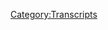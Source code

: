 {{Transcript
    | title         = [[593: September 2, 2021]]
    | caption       = [https://knowledgefight.libsyn.com/592-september-2-2021 Listen to this episode on Libsyn]
    | episodeNumber = [[593: September 2, 2021|593]]
    | length        = 01:50:17
}}

{{MessageBox
    | header     = Warning: Bot Generated Content
    | text       = This transcript was automatically generated by transcription software and likely contains many mistakes and misattributions. Please check the audio for definitive quotes, attribution, and context.
    | image      = N3yvass4myg91.webp
    | imagewidth = 50px
    | id         = warning
}}

{{TranscriptBlock
    | name      = Unknown Speaker
    | timestamp = 00:00:00.000
    | text      = N-N-N-N-N-N-N-Knowledge Fight
}}

{{TranscriptBlock
    | name      = Unknown Speaker
    | timestamp = 00:00:12.960
    | text      = Dan and Jordan, I am sweating.
}}

{{TranscriptBlock
    | name      = Unknown Speaker
    | timestamp = 00:00:19.440
    | text      = Knowledgefight.com, it's time to pray.
}}

{{TranscriptBlock
    | name      = Unknown Speaker
    | timestamp = 00:00:21.480
    | text      = I have great respect for Knowledgefight.
}}

{{TranscriptBlock
    | name      = Unknown Speaker
    | timestamp = 00:00:23.920
    | text      = Knowledgefight.
}}

{{TranscriptBlock
    | name      = Unknown Speaker
    | timestamp = 00:00:24.920
    | text      = I'm sick of them posing as if they're the good guys saying we are the bad guys.
}}

{{TranscriptBlock
    | name      = Unknown Speaker
    | timestamp = 00:00:29.120
    | text      = Knowledgefight.
}}

{{TranscriptBlock
    | name      = Unknown Speaker
    | timestamp = 00:00:30.120
    | text      = Dan and Jordan.
}}

{{TranscriptBlock
    | name      = Unknown Speaker
    | timestamp = 00:00:31.120
    | text      = Knowledgefight.
}}

{{TranscriptBlock
    | name      = Unknown Speaker
    | timestamp = 00:00:32.119
    | text      = Riddleware.
}}

{{TranscriptBlock
    | name      = Unknown Speaker
    | timestamp = 00:00:33.119
    | text      = Riddleware.
}}

{{TranscriptBlock
    | name      = Unknown Speaker
    | timestamp = 00:00:34.119
    | text      = Riddleware.
}}

{{TranscriptBlock
    | name      = Unknown Speaker
    | timestamp = 00:00:35.119
    | text      = Riddleware.
}}

{{TranscriptBlock
    | name      = Unknown Speaker
    | timestamp = 00:00:36.119
    | text      = Need money.
}}

{{TranscriptBlock
    | name      = Unknown Speaker
    | timestamp = 00:00:37.119
    | text      = Riddleware.
}}

{{TranscriptBlock
    | name      = Unknown Speaker
    | timestamp = 00:00:38.119
    | text      = Riddleware.
}}

{{TranscriptBlock
    | name      = Unknown Speaker
    | timestamp = 00:00:39.119
    | text      = Riddleware.
}}

{{TranscriptBlock
    | name      = Unknown Speaker
    | timestamp = 00:00:40.119
    | text      = Andy and Chanzas.
}}

{{TranscriptBlock
    | name      = Unknown Speaker
    | timestamp = 00:00:41.119
    | text      = Andy and Chanzas.
}}

{{TranscriptBlock
    | name      = Unknown Speaker
    | timestamp = 00:00:42.119
    | text      = Stop it.
}}

{{TranscriptBlock
    | name      = Unknown Speaker
    | timestamp = 00:00:43.119
    | text      = Andy and Chanzas.
}}

{{TranscriptBlock
    | name      = Unknown Speaker
    | timestamp = 00:00:44.119
    | text      = Andy and Chanzas.
}}

{{TranscriptBlock
    | name      = Unknown Speaker
    | timestamp = 00:00:45.119
    | text      = Andy and Chanzas.
}}

{{TranscriptBlock
    | name      = Unknown Speaker
    | timestamp = 00:00:46.119
    | text      = It's time to pray.
}}

{{TranscriptBlock
    | name      = Unknown Speaker
    | timestamp = 00:00:47.119
    | text      = Andy and Chanzas, you're on the air.
}}

{{TranscriptBlock
    | name      = Unknown Speaker
    | timestamp = 00:00:48.119
    | text      = Thanks for holding.
}}

{{TranscriptBlock
    | name      = Unknown Speaker
    | timestamp = 00:00:49.119
    | text      = Hello, Alex.
}}

{{TranscriptBlock
    | name      = Unknown Speaker
    | timestamp = 00:00:50.119
    | text      = I'm a fifth-time caller.
}}

{{TranscriptBlock
    | name      = Unknown Speaker
    | timestamp = 00:00:51.119
    | text      = I'm a huge fan.
}}

{{TranscriptBlock
    | name      = Unknown Speaker
    | timestamp = 00:00:52.119
    | text      = I love your work.
}}

{{TranscriptBlock
    | name      = Unknown Speaker
    | timestamp = 00:00:53.119
    | text      = Knowledgefight.
}}

{{TranscriptBlock
    | name      = Unknown Speaker
    | timestamp = 00:00:54.119
    | text      = N-N-N-N-Knowledgefight.com.
}}

{{TranscriptBlock
    | name      = Unknown Speaker
    | timestamp = 00:00:55.119
    | text      = I love you.
}}

{{TranscriptBlock
    | name      = Unknown Speaker
    | timestamp = 00:00:59.119
    | text      = Hey, everybody.
}}

{{TranscriptBlock
    | name      = Unknown Speaker
    | timestamp = 00:01:00.119
    | text      = Welcome back to Knowledgefight.
}}

{{TranscriptBlock
    | name      = Unknown Speaker
    | timestamp = 00:01:01.119
    | text      = I'm Dan.
}}

{{TranscriptBlock
    | name      = Unknown Speaker
    | timestamp = 00:01:02.119
    | text      = I'm Jordan.
}}

{{TranscriptBlock
    | name      = Unknown Speaker
    | timestamp = 00:01:03.119
    | text      = We're a couple dudes.
}}

{{TranscriptBlock
    | name      = Unknown Speaker
    | timestamp = 00:01:04.120
    | text      = I'd like to sit around, worship at the altar of Selene, and talk a little bit about Alex
}}

{{TranscriptBlock
    | name      = Unknown Speaker
    | timestamp = 00:01:06.079
    | text      = Jones.
}}

{{TranscriptBlock
    | name      = Unknown Speaker
    | timestamp = 00:01:07.079
    | text      = Oh, indeed we are, Dan.
}}

{{TranscriptBlock
    | name      = Unknown Speaker
    | timestamp = 00:01:08.079
    | text      = Jordan.
}}

{{TranscriptBlock
    | name      = Unknown Speaker
    | timestamp = 00:01:09.079
    | text      = Dan.
}}

{{TranscriptBlock
    | name      = Unknown Speaker
    | timestamp = 00:01:10.079
    | text      = Jordan.
}}

{{TranscriptBlock
    | name      = Unknown Speaker
    | timestamp = 00:01:11.079
    | text      = Quick question for you.
}}

{{TranscriptBlock
    | name      = Unknown Speaker
    | timestamp = 00:01:12.079
    | text      = What's up?
}}

{{TranscriptBlock
    | name      = Unknown Speaker
    | timestamp = 00:01:13.079
    | text      = What's your bright spot today?
}}

{{TranscriptBlock
    | name      = Unknown Speaker
    | timestamp = 00:01:14.079
    | text      = My bright spot today is actually something I've been waiting quite a while to be able
}}

{{TranscriptBlock
    | name      = Unknown Speaker
    | timestamp = 00:01:15.079
    | text      = to be a bright spot, and that is, as of this morning, I have sent out all of the buttons
}}

{{TranscriptBlock
    | name      = Unknown Speaker
    | timestamp = 00:01:21.959
    | text      = that have come in to the email address that we set up for the buttons.
}}

{{TranscriptBlock
    | name      = Unknown Speaker
    | timestamp = 00:01:26.400
    | text      = I have finished sending out probably, I think I probably made about 4,000 buttons sent to
}}

{{TranscriptBlock
    | name      = Unknown Speaker
    | timestamp = 00:01:34.560
    | text      = various countries around the world and all the states of the union.
}}

{{TranscriptBlock
    | name      = Unknown Speaker
    | timestamp = 00:01:39.280
    | text      = Yeah, it took longer than expected.
}}

{{TranscriptBlock
    | name      = Unknown Speaker
    | timestamp = 00:01:42.519
    | text      = The demand was higher than I anticipated, but plugging on through it, we reached this
}}

{{TranscriptBlock
    | name      = Unknown Speaker
    | timestamp = 00:01:50.159
    | text      = point, and I know that there are some people who have sent in emails late, and I know that
}}

{{TranscriptBlock
    | name      = Unknown Speaker
    | timestamp = 00:01:56.319
    | text      = there are a couple of messages that went to places that aren't the dedicated email address,
}}

{{TranscriptBlock
    | name      = Unknown Speaker
    | timestamp = 00:02:01.879
    | text      = and I'm going to try and regroup and get those last stragglers taken care of eventually,
}}

{{TranscriptBlock
    | name      = Unknown Speaker
    | timestamp = 00:02:08.000
    | text      = but I'm not rushing.
}}

{{TranscriptBlock
    | name      = Unknown Speaker
    | timestamp = 00:02:09.759
    | text      = I have completed what I set out to do.
}}

{{TranscriptBlock
    | name      = Unknown Speaker
    | timestamp = 00:02:13.719
    | text      = I'm really proud of you.
}}

{{TranscriptBlock
    | name      = Unknown Speaker
    | timestamp = 00:02:15.000
    | text      = I'm really proud of you.
}}

{{TranscriptBlock
    | name      = Unknown Speaker
    | timestamp = 00:02:17.199
    | text      = That's the type of thing where you could have been like, I've done 2,000, I'm not doing
}}

{{TranscriptBlock
    | name      = Unknown Speaker
    | timestamp = 00:02:24.479
    | text      = another 2K, but you fucking pulled it in all the way.
}}

{{TranscriptBlock
    | name      = Unknown Speaker
    | timestamp = 00:02:29.000
    | text      = And early on, you were taunting me about how I bit off more than I could chew.
}}

{{TranscriptBlock
    | name      = Unknown Speaker
    | timestamp = 00:02:33.039
    | text      = Generally speaking.
}}

{{TranscriptBlock
    | name      = Unknown Speaker
    | timestamp = 00:02:34.039
    | text      = You were saying, oh no, did you do that again?
}}

{{TranscriptBlock
    | name      = Unknown Speaker
    | timestamp = 00:02:37.000
    | text      = Oh no, this isn't going to work.
}}

{{TranscriptBlock
    | name      = Unknown Speaker
    | timestamp = 00:02:42.560
    | text      = One of the things that really motivated me is the idea that I could sit here and press
}}

{{TranscriptBlock
    | name      = Unknown Speaker
    | timestamp = 00:02:48.800
    | text      = these buttons and put them in envelopes, and eventually the effort that I was putting in
}}

{{TranscriptBlock
    | name      = Unknown Speaker
    | timestamp = 00:02:53.979
    | text      = was going to translate to somebody being happy when they went to their mailbox.
}}

{{TranscriptBlock
    | name      = Unknown Speaker
    | timestamp = 00:02:58.879
    | text      = And I know maybe not everybody didn't brighten their day, but it was just a thing, like oh
}}

{{TranscriptBlock
    | name      = Unknown Speaker
    | timestamp = 00:03:04.159
    | text      = cool, I got a button.
}}

{{TranscriptBlock
    | name      = Unknown Speaker
    | timestamp = 00:03:05.159
    | text      = Cool, I got the button.
}}

{{TranscriptBlock
    | name      = Unknown Speaker
    | timestamp = 00:03:06.159
    | text      = But at least some people, it probably brightened their day, and that means a lot.
}}

{{TranscriptBlock
    | name      = Unknown Speaker
    | timestamp = 00:03:10.360
    | text      = Like this podcast isn't going to last forever.
}}

{{TranscriptBlock
    | name      = Unknown Speaker
    | timestamp = 00:03:12.400
    | text      = We're not going to be doing this forever.
}}

{{TranscriptBlock
    | name      = Unknown Speaker
    | timestamp = 00:03:14.439
    | text      = And when, you know, things end, I would much rather look back on the time that we spent
}}

{{TranscriptBlock
    | name      = Unknown Speaker
    | timestamp = 00:03:22.319
    | text      = and the effort that was put in and think about stuff like that.
}}

{{TranscriptBlock
    | name      = Unknown Speaker
    | timestamp = 00:03:25.560
    | text      = Like isn't that nuts that we spend all this time making these buttons just to send to
}}

{{TranscriptBlock
    | name      = Unknown Speaker
    | timestamp = 00:03:29.080
    | text      = people instead of like, oh I negotiated an ad.
}}

{{TranscriptBlock
    | name      = Unknown Speaker
    | timestamp = 00:03:34.639
    | text      = So I want to thank everybody who was interested and created that demand for these buttons
}}

{{TranscriptBlock
    | name      = Unknown Speaker
    | timestamp = 00:03:40.039
    | text      = and allowing me to be able to experience that process of giving that gift to you folks.
}}

{{TranscriptBlock
    | name      = Unknown Speaker
    | timestamp = 00:03:46.879
    | text      = Thank you so much, and you know, if you haven't gotten one, don't send me a message now.
}}

{{TranscriptBlock
    | name      = Unknown Speaker
    | timestamp = 00:03:53.759
    | text      = Wait a while and then you can send me a message.
}}

{{TranscriptBlock
    | name      = Unknown Speaker
    | timestamp = 00:03:56.020
    | text      = Buttons will open up again, eventually.
}}

{{TranscriptBlock
    | name      = Unknown Speaker
    | timestamp = 00:03:57.840
    | text      = Well, there will be something.
}}

{{TranscriptBlock
    | name      = Unknown Speaker
    | timestamp = 00:03:59.960
    | text      = Anyway, what's your bright spot?
}}

{{TranscriptBlock
    | name      = Unknown Speaker
    | timestamp = 00:04:01.379
    | text      = My bright spot is a bright spot and a dark spot.
}}

{{TranscriptBlock
    | name      = Unknown Speaker
    | timestamp = 00:04:04.400
    | text      = We talked a little bit, I've had a pretty bad depressive episode for the last little
}}

{{TranscriptBlock
    | name      = Unknown Speaker
    | timestamp = 00:04:08.680
    | text      = bit and all came to a head Friday.
}}

{{TranscriptBlock
    | name      = Unknown Speaker
    | timestamp = 00:04:11.960
    | text      = But my bright spot is, my partner is so supportive and so kind and helpful and has really helped
}}

{{TranscriptBlock
    | name      = Unknown Speaker
    | timestamp = 00:04:20.439
    | text      = me get through it a lot, you know, better than otherwise.
}}

{{TranscriptBlock
    | name      = Unknown Speaker
    | timestamp = 00:04:28.279
    | text      = You've been incredibly helpful as well.
}}

{{TranscriptBlock
    | name      = Unknown Speaker
    | timestamp = 00:04:30.360
    | text      = So I am, that's my bright spot.
}}

{{TranscriptBlock
    | name      = Unknown Speaker
    | timestamp = 00:04:32.680
    | text      = It's sort of a dark spot with a bright hat.
}}

{{TranscriptBlock
    | name      = Unknown Speaker
    | timestamp = 00:04:34.680
    | text      = Yeah, you know, it's like, all too often, and I mean...
}}

{{TranscriptBlock
    | name      = Unknown Speaker
    | timestamp = 00:04:38.879
    | text      = It's like a dark spot with a bright, fake nose and glasses and a mustache.
}}

{{TranscriptBlock
    | name      = Unknown Speaker
    | timestamp = 00:04:43.360
    | text      = Well, I know people appreciate being open and honest about mental illness, so it's like,
}}

{{TranscriptBlock
    | name      = Unknown Speaker
    | timestamp = 00:04:48.399
    | text      = it's one of those things where, you know, you do your best and then part of that is
}}

{{TranscriptBlock
    | name      = Unknown Speaker
    | timestamp = 00:04:54.920
    | text      = you do give people around you an opportunity, you know, to be supportive or to choose not
}}

{{TranscriptBlock
    | name      = Unknown Speaker
    | timestamp = 00:05:01.180
    | text      = to be, you know?
}}

{{TranscriptBlock
    | name      = Unknown Speaker
    | timestamp = 00:05:02.420
    | text      = And when somebody does choose to be supportive, it's such a good thing.
}}

{{TranscriptBlock
    | name      = Unknown Speaker
    | timestamp = 00:05:06.600
    | text      = And it's a good thing to give them the opportunity to do that instead of just suffering by yourself
}}

{{TranscriptBlock
    | name      = Unknown Speaker
    | timestamp = 00:05:11.019
    | text      = in silence.
}}

{{TranscriptBlock
    | name      = Unknown Speaker
    | timestamp = 00:05:12.019
    | text      = Yeah.
}}

{{TranscriptBlock
    | name      = Unknown Speaker
    | timestamp = 00:05:13.019
    | text      = You know?
}}

{{TranscriptBlock
    | name      = Unknown Speaker
    | timestamp = 00:05:14.019
    | text      = Yeah.
}}

{{TranscriptBlock
    | name      = Unknown Speaker
    | timestamp = 00:05:15.019
    | text      = Generally, most people aren't going to respond to vulnerability by hurting you.
}}

{{TranscriptBlock
    | name      = Unknown Speaker
    | timestamp = 00:05:19.199
    | text      = Yeah, yeah.
}}

{{TranscriptBlock
    | name      = Unknown Speaker
    | timestamp = 00:05:20.199
    | text      = But you think they will.
}}

{{TranscriptBlock
    | name      = Unknown Speaker
    | timestamp = 00:05:21.199
    | text      = You think they will.
}}

{{TranscriptBlock
    | name      = Unknown Speaker
    | timestamp = 00:05:22.199
    | text      = I'm at my weakest, that's when they're going to kill me.
}}

{{TranscriptBlock
    | name      = Unknown Speaker
    | timestamp = 00:05:24.360
    | text      = And I think they're not going to kill you, you'll survive whatever they do, and then
}}

{{TranscriptBlock
    | name      = Unknown Speaker
    | timestamp = 00:05:29.879
    | text      = you can choose not to associate with them anymore.
}}

{{TranscriptBlock
    | name      = Unknown Speaker
    | timestamp = 00:05:32.040
    | text      = Right.
}}

{{TranscriptBlock
    | name      = Unknown Speaker
    | timestamp = 00:05:33.040
    | text      = But yeah, yeah, that is, being around people who are, you know, you're able to, that helps
}}

{{TranscriptBlock
    | name      = Unknown Speaker
    | timestamp = 00:05:39.639
    | text      = a lot.
}}

{{TranscriptBlock
    | name      = Unknown Speaker
    | timestamp = 00:05:40.639
    | text      = Yeah.
}}

{{TranscriptBlock
    | name      = Unknown Speaker
    | timestamp = 00:05:41.639
    | text      = It's an incredibly bright spot.
}}

{{TranscriptBlock
    | name      = Unknown Speaker
    | timestamp = 00:05:42.639
    | text      = It really is.
}}

{{TranscriptBlock
    | name      = Unknown Speaker
    | timestamp = 00:05:43.639
    | text      = Well, that's great.
}}

{{TranscriptBlock
    | name      = Unknown Speaker
    | timestamp = 00:05:44.639
    | text      = Yeah.
}}

{{TranscriptBlock
    | name      = Unknown Speaker
    | timestamp = 00:05:45.639
    | text      = And onward and upward.
}}

{{TranscriptBlock
    | name      = Unknown Speaker
    | timestamp = 00:05:46.639
    | text      = Exactly.
}}

{{TranscriptBlock
    | name      = Unknown Speaker
    | timestamp = 00:05:47.639
    | text      = To infinity and at least somewhere around infinity, somewhere around infinity, not beyond
}}

{{TranscriptBlock
    | name      = Unknown Speaker
    | timestamp = 00:05:53.819
    | text      = that though.
}}

{{TranscriptBlock
    | name      = Unknown Speaker
    | timestamp = 00:05:54.819
    | text      = Just a regular.
}}

{{TranscriptBlock
    | name      = Unknown Speaker
    | timestamp = 00:05:55.819
    | text      = Yeah.
}}

{{TranscriptBlock
    | name      = Unknown Speaker
    | timestamp = 00:05:56.819
    | text      = So today we have a present day episode, September 2nd, 2021 Blackjack.
}}

{{TranscriptBlock
    | name      = Unknown Speaker
    | timestamp = 00:06:02.040
    | text      = Ooh, Blackjack.
}}

{{TranscriptBlock
    | name      = Unknown Speaker
    | timestamp = 00:06:03.040
    | text      = Oh shit, I was way off.
}}

{{TranscriptBlock
    | name      = Unknown Speaker
    | timestamp = 00:06:04.040
    | text      = This depressive episode.
}}

{{TranscriptBlock
    | name      = Unknown Speaker
    | timestamp = 00:06:05.040
    | text      = Yeah, not good.
}}

{{TranscriptBlock
    | name      = Unknown Speaker
    | timestamp = 00:06:06.040
    | text      = Is killing the Blackjack game.
}}

{{TranscriptBlock
    | name      = Unknown Speaker
    | timestamp = 00:06:07.040
    | text      = My timing is off.
}}

{{TranscriptBlock
    | name      = Unknown Speaker
    | timestamp = 00:06:09.040
    | text      = Off.
}}

{{TranscriptBlock
    | name      = Unknown Speaker
    | timestamp = 00:06:10.040
    | text      = I wanted to do this because we'd been in the past for a bit, and also a clip made the rounds.
}}

{{TranscriptBlock
    | name      = Unknown Speaker
    | timestamp = 00:06:17.279
    | text      = Oh yeah?
}}

{{TranscriptBlock
    | name      = Unknown Speaker
    | timestamp = 00:06:18.279
    | text      = Of Alex.
}}

{{TranscriptBlock
    | name      = Unknown Speaker
    | timestamp = 00:06:19.279
    | text      = Yeah, there was a clip of him taking ivermectin on air.
}}

{{TranscriptBlock
    | name      = Unknown Speaker
    | timestamp = 00:06:21.519
    | text      = No.
}}

{{TranscriptBlock
    | name      = Unknown Speaker
    | timestamp = 00:06:22.519
    | text      = It went around.
}}

{{TranscriptBlock
    | name      = Unknown Speaker
    | timestamp = 00:06:23.519
    | text      = He did not do that.
}}

{{TranscriptBlock
    | name      = Unknown Speaker
    | timestamp = 00:06:24.519
    | text      = He did.
}}

{{TranscriptBlock
    | name      = Unknown Speaker
    | timestamp = 00:06:25.519
    | text      = How many morons do we live in the same world as?
}}

{{TranscriptBlock
    | name      = Unknown Speaker
    | timestamp = 00:06:28.160
    | text      = He was very defensive.
}}

{{TranscriptBlock
    | name      = Unknown Speaker
    | timestamp = 00:06:29.160
    | text      = Does he have anything that he needs to take ivermectin for?
}}

{{TranscriptBlock
    | name      = Unknown Speaker
    | timestamp = 00:06:33.160
    | text      = Well, see, we're going to learn a lot on this episode.
}}

{{TranscriptBlock
    | name      = Unknown Speaker
    | timestamp = 00:06:35.639
    | text      = Oh, he's got COVID.
}}

{{TranscriptBlock
    | name      = Unknown Speaker
    | timestamp = 00:06:36.639
    | text      = Well, I'm not going to say that.
}}

{{TranscriptBlock
    | name      = Unknown Speaker
    | timestamp = 00:06:39.399
    | text      = Okay.
}}

{{TranscriptBlock
    | name      = Unknown Speaker
    | timestamp = 00:06:40.399
    | text      = He might have horse worms.
}}

{{TranscriptBlock
    | name      = Unknown Speaker
    | timestamp = 00:06:43.079
    | text      = Yes, okay.
}}

{{TranscriptBlock
    | name      = Unknown Speaker
    | timestamp = 00:06:44.079
    | text      = That's possible.
}}

{{TranscriptBlock
    | name      = Unknown Speaker
    | timestamp = 00:06:45.079
    | text      = Yeah, so that made the rounds and as is generally the case, you know, when a clip goes around
}}

{{TranscriptBlock
    | name      = Unknown Speaker
    | timestamp = 00:06:50.319
    | text      = of Alex Jones, one of the things that I like to do is check in, see if it's something worth
}}

{{TranscriptBlock
    | name      = Unknown Speaker
    | timestamp = 00:06:54.839
    | text      = talking about.
}}

{{TranscriptBlock
    | name      = Unknown Speaker
    | timestamp = 00:06:55.839
    | text      = And usually it's not.
}}

{{TranscriptBlock
    | name      = Unknown Speaker
    | timestamp = 00:06:56.959
    | text      = Right.
}}

{{TranscriptBlock
    | name      = Unknown Speaker
    | timestamp = 00:06:57.959
    | text      = Usually it's something that's like, this doesn't add anything to our conversation.
}}

{{TranscriptBlock
    | name      = Unknown Speaker
    | timestamp = 00:07:01.920
    | text      = I think this is one of the rare instances where it's like this is a clip that went viral
}}

{{TranscriptBlock
    | name      = Unknown Speaker
    | timestamp = 00:07:06.720
    | text      = and also there's something that people are slightly missing in there that is definitely
}}

{{TranscriptBlock
    | name      = Unknown Speaker
    | timestamp = 00:07:12.100
    | text      = worth talking about.
}}

{{TranscriptBlock
    | name      = Unknown Speaker
    | timestamp = 00:07:13.100
    | text      = Awesome.
}}

{{TranscriptBlock
    | name      = Unknown Speaker
    | timestamp = 00:07:14.100
    | text      = So we're going to do that today.
}}

{{TranscriptBlock
    | name      = Unknown Speaker
    | timestamp = 00:07:15.100
    | text      = Excellent.
}}

{{TranscriptBlock
    | name      = Unknown Speaker
    | timestamp = 00:07:16.100
    | text      = And so much more.
}}

{{TranscriptBlock
    | name      = Unknown Speaker
    | timestamp = 00:07:17.100
    | text      = But before we do, let's take a little moment, Jordan, to say hello to some new wonks.
}}

{{TranscriptBlock
    | name      = Unknown Speaker
    | timestamp = 00:07:19.160
    | text      = Oh, that's a great idea.
}}

{{TranscriptBlock
    | name      = Unknown Speaker
    | timestamp = 00:07:20.480
    | text      = So first, Lauren, spelled L-O-R-I-N, who also loves Jordan's cackle.
}}

{{TranscriptBlock
    | name      = Unknown Speaker
    | timestamp = 00:07:27.199
    | text      = Thank you so much.
}}

{{TranscriptBlock
    | name      = Unknown Speaker
    | timestamp = 00:07:28.199
    | text      = You're now policy wonk.
}}

{{TranscriptBlock
    | name      = Unknown Speaker
    | timestamp = 00:07:29.199
    | text      = I'm a policy wonk.
}}

{{TranscriptBlock
    | name      = Unknown Speaker
    | timestamp = 00:07:30.199
    | text      = Thanks, Lauren.
}}

{{TranscriptBlock
    | name      = Unknown Speaker
    | timestamp = 00:07:31.199
    | text      = Thank you.
}}

{{TranscriptBlock
    | name      = Unknown Speaker
    | timestamp = 00:07:32.199
    | text      = Next, this Alex character seems sketch just here for the sex robots.
}}

{{TranscriptBlock
    | name      = Unknown Speaker
    | timestamp = 00:07:34.500
    | text      = Thank you so much.
}}

{{TranscriptBlock
    | name      = Unknown Speaker
    | timestamp = 00:07:35.500
    | text      = You are now policy wonk.
}}

{{TranscriptBlock
    | name      = Unknown Speaker
    | timestamp = 00:07:36.500
    | text      = I'm a policy wonk.
}}

{{TranscriptBlock
    | name      = Unknown Speaker
    | timestamp = 00:07:37.500
    | text      = Thank you.
}}

{{TranscriptBlock
    | name      = Unknown Speaker
    | timestamp = 00:07:38.500
    | text      = Next, not mad at the crew in Colorado.
}}

{{TranscriptBlock
    | name      = Unknown Speaker
    | timestamp = 00:07:40.240
    | text      = Thank you so much.
}}

{{TranscriptBlock
    | name      = Unknown Speaker
    | timestamp = 00:07:41.240
    | text      = You're now a policy wonk.
}}

{{TranscriptBlock
    | name      = Unknown Speaker
    | timestamp = 00:07:42.839
    | text      = I'm a policy wonk.
}}

{{TranscriptBlock
    | name      = Unknown Speaker
    | timestamp = 00:07:44.720
    | text      = That sounds like, it's like Sleepless in Seattle.
}}

{{TranscriptBlock
    | name      = Unknown Speaker
    | timestamp = 00:07:47.980
    | text      = Not mad at the crew.
}}

{{TranscriptBlock
    | name      = Unknown Speaker
    | timestamp = 00:07:48.980
    | text      = That would be a great, if I was going to get another tattoo based on the show, not mad
}}

{{TranscriptBlock
    | name      = Unknown Speaker
    | timestamp = 00:07:52.800
    | text      = at the crew.
}}

{{TranscriptBlock
    | name      = Unknown Speaker
    | timestamp = 00:07:53.800
    | text      = Not mad at the crew would be a good one.
}}

{{TranscriptBlock
    | name      = Unknown Speaker
    | timestamp = 00:07:54.800
    | text      = I'm not mad at the crew.
}}

{{TranscriptBlock
    | name      = Unknown Speaker
    | timestamp = 00:07:56.920
    | text      = That's a good one.
}}

{{TranscriptBlock
    | name      = Unknown Speaker
    | timestamp = 00:07:57.920
    | text      = That should be on Alex's family crest.
}}

{{TranscriptBlock
    | name      = Unknown Speaker
    | timestamp = 00:07:59.560
    | text      = Next, Tyrus, I hope your recent shedding went well.
}}

{{TranscriptBlock
    | name      = Unknown Speaker
    | timestamp = 00:08:02.519
    | text      = Your heat rock awaits you, you goddamn glorious lizard king.
}}

{{TranscriptBlock
    | name      = Unknown Speaker
    | timestamp = 00:08:05.680
    | text      = Thank you so much.
}}

{{TranscriptBlock
    | name      = Unknown Speaker
    | timestamp = 00:08:06.680
    | text      = You're now a policy wonk.
}}

{{TranscriptBlock
    | name      = Unknown Speaker
    | timestamp = 00:08:07.680
    | text      = I'm a policy wonk.
}}

{{TranscriptBlock
    | name      = Unknown Speaker
    | timestamp = 00:08:08.680
    | text      = Thank you.
}}

{{TranscriptBlock
    | name      = Unknown Speaker
    | timestamp = 00:08:09.680
    | text      = Next, Alex Jones is just a far right Alan Partridge.
}}

{{TranscriptBlock
    | name      = Unknown Speaker
    | timestamp = 00:08:12.480
    | text      = Thank you so much.
}}

{{TranscriptBlock
    | name      = Unknown Speaker
    | timestamp = 00:08:13.480
    | text      = You're now a policy wonk.
}}

{{TranscriptBlock
    | name      = Unknown Speaker
    | timestamp = 00:08:14.480
    | text      = I'm a policy wonk.
}}

{{TranscriptBlock
    | name      = Unknown Speaker
    | timestamp = 00:08:15.480
    | text      = Thank you.
}}

{{TranscriptBlock
    | name      = Unknown Speaker
    | timestamp = 00:08:16.480
    | text      = And we got a technocrat in the mix.
}}

{{TranscriptBlock
    | name      = Unknown Speaker
    | timestamp = 00:08:18.040
    | text      = So thank you so much and hello and what up to Nox, N-O-X. Nox.
}}

{{TranscriptBlock
    | name      = Unknown Speaker
    | timestamp = 00:08:22.560
    | text      = Nox.
}}

{{TranscriptBlock
    | name      = Unknown Speaker
    | timestamp = 00:08:23.560
    | text      = You're not a technocrat.
}}

{{TranscriptBlock
    | name      = Unknown Speaker
    | timestamp = 00:08:25.319
    | text      = I'm a policy wonk.
}}

{{TranscriptBlock
    | name      = Unknown Speaker
    | timestamp = 00:08:26.319
    | text      = Crikey, mate, that's fantastic.
}}

{{TranscriptBlock
    | name      = Unknown Speaker
    | timestamp = 00:08:27.319
    | text      = Have yourself a brew.
}}

{{TranscriptBlock
    | name      = Unknown Speaker
    | timestamp = 00:08:28.319
    | text      = How's your 401k doing, bro?
}}

{{TranscriptBlock
    | name      = Unknown Speaker
    | timestamp = 00:08:30.319
    | text      = All right, we got to go full tilt boogie on this, Watson, all right?
}}

{{TranscriptBlock
    | name      = Unknown Speaker
    | timestamp = 00:08:33.720
    | text      = Let's just get down to business.
}}

{{TranscriptBlock
    | name      = Unknown Speaker
    | timestamp = 00:08:35.200
    | text      = We ain't making that money off that heroin.
}}

{{TranscriptBlock
    | name      = Unknown Speaker
    | timestamp = 00:08:37.279
    | text      = Why you pimps so good?
}}

{{TranscriptBlock
    | name      = Unknown Speaker
    | timestamp = 00:08:39.200
    | text      = My neck is freakishly large.
}}

{{TranscriptBlock
    | name      = Unknown Speaker
    | timestamp = 00:08:40.840
    | text      = I declare info war on you.
}}

{{TranscriptBlock
    | name      = Unknown Speaker
    | timestamp = 00:08:43.360
    | text      = Thank you so much, Nox.
}}

{{TranscriptBlock
    | name      = Unknown Speaker
    | timestamp = 00:08:44.360
    | text      = Yeah, thank you very much.
}}

{{TranscriptBlock
    | name      = Unknown Speaker
    | timestamp = 00:08:45.360
    | text      = That's a cool name.
}}

{{TranscriptBlock
    | name      = Unknown Speaker
    | timestamp = 00:08:46.360
    | text      = Yeah, it is.
}}

{{TranscriptBlock
    | name      = Unknown Speaker
    | timestamp = 00:08:47.360
    | text      = It's the British countryside pronunciation of Noss.
}}

{{TranscriptBlock
    | name      = Unknown Speaker
    | timestamp = 00:08:51.559
    | text      = So it's like a fast guy.
}}

{{TranscriptBlock
    | name      = Unknown Speaker
    | timestamp = 00:08:53.039
    | text      = I feel like everybody makes fun of him for the Fort Knox thing, but that dude can drive.
}}

{{TranscriptBlock
    | name      = Unknown Speaker
    | timestamp = 00:08:59.240
    | text      = Or fast and furious.
}}

{{TranscriptBlock
    | name      = Unknown Speaker
    | timestamp = 00:09:00.879
    | text      = There was that character Nox with an X or with a K in front of it, K-N-O-X, on the third
}}

{{TranscriptBlock
    | name      = Unknown Speaker
    | timestamp = 00:09:07.559
    | text      = season of Heroes.
}}

{{TranscriptBlock
    | name      = Unknown Speaker
    | timestamp = 00:09:08.960
    | text      = It was played by the guy who played Marlow on the wire.
}}

{{TranscriptBlock
    | name      = Unknown Speaker
    | timestamp = 00:09:14.080
    | text      = Marlow's cool.
}}

{{TranscriptBlock
    | name      = Unknown Speaker
    | timestamp = 00:09:15.080
    | text      = His power was that he was able to sense fear around him.
}}

{{TranscriptBlock
    | name      = Unknown Speaker
    | timestamp = 00:09:18.720
    | text      = And the more fear that was around him, the stronger he got.
}}

{{TranscriptBlock
    | name      = Unknown Speaker
    | timestamp = 00:09:21.919
    | text      = What?
}}

{{TranscriptBlock
    | name      = Unknown Speaker
    | timestamp = 00:09:22.919
    | text      = Yeah.
}}

{{TranscriptBlock
    | name      = Unknown Speaker
    | timestamp = 00:09:23.919
    | text      = That's the worst power I've ever heard of.
}}

{{TranscriptBlock
    | name      = Unknown Speaker
    | timestamp = 00:09:24.919
    | text      = It was such a dangerous power that he was on the lowest level of heightened security,
}}

{{TranscriptBlock
    | name      = Unknown Speaker
    | timestamp = 00:09:33.679
    | text      = deep underground under Primatech paper.
}}

{{TranscriptBlock
    | name      = Unknown Speaker
    | timestamp = 00:09:36.159
    | text      = Sure, sure.
}}

{{TranscriptBlock
    | name      = Unknown Speaker
    | timestamp = 00:09:37.159
    | text      = Okay.
}}

{{TranscriptBlock
    | name      = Unknown Speaker
    | timestamp = 00:09:38.159
    | text      = All right.
}}

{{TranscriptBlock
    | name      = Unknown Speaker
    | timestamp = 00:09:39.159
    | text      = All right.
}}

{{TranscriptBlock
    | name      = Unknown Speaker
    | timestamp = 00:09:40.159
    | text      = Seems like you could just...
}}

{{TranscriptBlock
    | name      = Unknown Speaker
    | timestamp = 00:09:41.159
    | text      = That show fell apart.
}}

{{TranscriptBlock
    | name      = Unknown Speaker
    | timestamp = 00:09:42.159
    | text      = It seems like if you were like, oh, this guy feeds on fear, you could just be like, oh,
}}

{{TranscriptBlock
    | name      = Unknown Speaker
    | timestamp = 00:09:45.039
    | text      = if I relax, I'm pretty cool.
}}

{{TranscriptBlock
    | name      = Unknown Speaker
    | timestamp = 00:09:46.879
    | text      = Well, I think that's how Mr. Bennet would approach the situation.
}}

{{TranscriptBlock
    | name      = Unknown Speaker
    | timestamp = 00:09:51.320
    | text      = Okay.
}}

{{TranscriptBlock
    | name      = Unknown Speaker
    | timestamp = 00:09:52.320
    | text      = All right.
}}

{{TranscriptBlock
    | name      = Unknown Speaker
    | timestamp = 00:09:53.320
    | text      = But the lay people don't know.
}}

{{TranscriptBlock
    | name      = Unknown Speaker
    | timestamp = 00:09:54.320
    | text      = They don't know!
}}

{{TranscriptBlock
    | name      = Unknown Speaker
    | timestamp = 00:09:55.320
    | text      = They're going to be afraid and that's going to help him.
}}

{{TranscriptBlock
    | name      = Unknown Speaker
    | timestamp = 00:09:56.399
    | text      = That's what's the guy...
}}

{{TranscriptBlock
    | name      = Unknown Speaker
    | timestamp = 00:09:57.399
    | text      = Yeah, yeah, yeah.
}}

{{TranscriptBlock
    | name      = Unknown Speaker
    | timestamp = 00:09:58.399
    | text      = It's a sneak attack.
}}

{{TranscriptBlock
    | name      = Unknown Speaker
    | timestamp = 00:09:59.399
    | text      = He was down there with a guy who could do Sonic booms.
}}

{{TranscriptBlock
    | name      = Unknown Speaker
    | timestamp = 00:10:04.919
    | text      = If the Sonic boom guy wasn't afraid of him, the Sonic boom guy, he's got no chance against
}}

{{TranscriptBlock
    | name      = Unknown Speaker
    | timestamp = 00:10:09.320
    | text      = the Sonic boom guy.
}}

{{TranscriptBlock
    | name      = Unknown Speaker
    | timestamp = 00:10:10.320
    | text      = And then I think Sylar broke everybody out and then stole power.
}}

{{TranscriptBlock
    | name      = Unknown Speaker
    | timestamp = 00:10:12.960
    | text      = I don't remember exactly.
}}

{{TranscriptBlock
    | name      = Unknown Speaker
    | timestamp = 00:10:13.960
    | text      = Yeah, don't worry about it.
}}

{{TranscriptBlock
    | name      = Unknown Speaker
    | timestamp = 00:10:14.960
    | text      = I...
}}

{{TranscriptBlock
    | name      = Unknown Speaker
    | timestamp = 00:10:15.960
    | text      = Um...
}}

{{TranscriptBlock
    | name      = Unknown Speaker
    | timestamp = 00:10:16.960
    | text      = Today?
}}

{{TranscriptBlock
    | name      = Unknown Speaker
    | timestamp = 00:10:17.960
    | text      = Also, a little thank you and a big thank you, both.
}}

{{TranscriptBlock
    | name      = Unknown Speaker
    | timestamp = 00:10:23.639
    | text      = One of each.
}}

{{TranscriptBlock
    | name      = Unknown Speaker
    | timestamp = 00:10:24.639
    | text      = To Antti, A-N-T-T-I, out in Finland, in the honor of Celine, Antti donated to protect
}}

{{TranscriptBlock
    | name      = Unknown Speaker
    | timestamp = 00:10:32.559
    | text      = the Saima Ringed Seals.
}}

{{TranscriptBlock
    | name      = Unknown Speaker
    | timestamp = 00:10:34.639
    | text      = I don't know if you know about these seals, but first of all, they're very cute.
}}

{{TranscriptBlock
    | name      = Unknown Speaker
    | timestamp = 00:10:38.480
    | text      = I believe that.
}}

{{TranscriptBlock
    | name      = Unknown Speaker
    | timestamp = 00:10:39.480
    | text      = Second, there's only like 400 of them left in the world and they only live in this one
}}

{{TranscriptBlock
    | name      = Unknown Speaker
    | timestamp = 00:10:43.840
    | text      = lake in Finland.
}}

{{TranscriptBlock
    | name      = Unknown Speaker
    | timestamp = 00:10:45.000
    | text      = Jesus Christ!
}}

{{TranscriptBlock
    | name      = Unknown Speaker
    | timestamp = 00:10:46.000
    | text      = They only live in one lake in Finland?
}}

{{TranscriptBlock
    | name      = Unknown Speaker
    | timestamp = 00:10:49.080
    | text      = Yep.
}}

{{TranscriptBlock
    | name      = Unknown Speaker
    | timestamp = 00:10:50.080
    | text      = So donating to help keep them going is a very nice thing and Celine appreciates it.
}}

{{TranscriptBlock
    | name      = Unknown Speaker
    | timestamp = 00:10:55.559
    | text      = Yes.
}}

{{TranscriptBlock
    | name      = Unknown Speaker
    | timestamp = 00:10:56.559
    | text      = She says meow.
}}

{{TranscriptBlock
    | name      = Unknown Speaker
    | timestamp = 00:10:57.559
    | text      = Amazing.
}}

{{TranscriptBlock
    | name      = Unknown Speaker
    | timestamp = 00:10:58.559
    | text      = Thank you so much on behalf of Celine.
}}

{{TranscriptBlock
    | name      = Unknown Speaker
    | timestamp = 00:10:59.559
    | text      = Jordan, we got this episode to go over, but first, here's not a context drop from today's
}}

{{TranscriptBlock
    | name      = Unknown Speaker
    | timestamp = 00:11:03.080
    | text      = show.
}}

{{TranscriptBlock
    | name      = Unknown Speaker
    | timestamp = 00:11:04.080
    | text      = Oops.
}}

{{TranscriptBlock
    | name      = Unknown Speaker
    | timestamp = 00:11:05.080
    | text      = That's it.
}}

{{TranscriptBlock
    | name      = Unknown Speaker
    | timestamp = 00:11:06.080
    | text      = All right.
}}

{{TranscriptBlock
    | name      = Unknown Speaker
    | timestamp = 00:11:07.080
    | text      = Okay.
}}

{{TranscriptBlock
    | name      = Unknown Speaker
    | timestamp = 00:11:08.080
    | text      = I would like him to say that more.
}}

{{TranscriptBlock
    | name      = Unknown Speaker
    | timestamp = 00:11:09.080
    | text      = I just wanted to introduce that into our drop catalog as a clean drop.
}}

{{TranscriptBlock
    | name      = Unknown Speaker
    | timestamp = 00:11:12.840
    | text      = Oops.
}}

{{TranscriptBlock
    | name      = Unknown Speaker
    | timestamp = 00:11:13.840
    | text      = Oops.
}}

{{TranscriptBlock
    | name      = Unknown Speaker
    | timestamp = 00:11:14.840
    | text      = Oops.
}}

{{TranscriptBlock
    | name      = Unknown Speaker
    | timestamp = 00:11:15.840
    | text      = So we start here with this first clip and it's Alex talking about some Trump news.
}}

{{TranscriptBlock
    | name      = Unknown Speaker
    | timestamp = 00:11:20.799
    | text      = We got some Trump stuff going on.
}}

{{TranscriptBlock
    | name      = Unknown Speaker
    | timestamp = 00:11:22.799
    | text      = Really?
}}

{{TranscriptBlock
    | name      = Unknown Speaker
    | timestamp = 00:11:23.799
    | text      = Oh yeah.
}}

{{TranscriptBlock
    | name      = Unknown Speaker
    | timestamp = 00:11:24.799
    | text      = Trump stuff.
}}

{{TranscriptBlock
    | name      = Unknown Speaker
    | timestamp = 00:11:25.799
    | text      = All right.
}}

{{TranscriptBlock
    | name      = Unknown Speaker
    | timestamp = 00:11:26.799
    | text      = Before I play a clip today of President Trump coming out a few days ago and saying, you
}}

{{TranscriptBlock
    | name      = Unknown Speaker
    | timestamp = 00:11:30.799
    | text      = know, Pfizer really runs the FDA and the governments of the world and people ought to look at Pfizer
}}

{{TranscriptBlock
    | name      = Unknown Speaker
    | timestamp = 00:11:38.440
    | text      = and the booster shots.
}}

{{TranscriptBlock
    | name      = Unknown Speaker
    | timestamp = 00:11:40.440
    | text      = So he's starting to edge up towards taking on the fraud.
}}

{{TranscriptBlock
    | name      = Unknown Speaker
    | timestamp = 00:11:44.360
    | text      = He knows he's been set up and he needs to do it.
}}

{{TranscriptBlock
    | name      = Unknown Speaker
    | timestamp = 00:11:48.659
    | text      = That will take Trump from being a figure pushed off to the side, still getting some good Republicans
}}

{{TranscriptBlock
    | name      = Unknown Speaker
    | timestamp = 00:11:56.320
    | text      = elected till he has incredible power, to being the populist he was meant to be.
}}

{{TranscriptBlock
    | name      = Unknown Speaker
    | timestamp = 00:12:01.039
    | text      = People will forgive him in a moment for being conned by Fauci and others and lying to him
}}

{{TranscriptBlock
    | name      = Unknown Speaker
    | timestamp = 00:12:06.440
    | text      = about the vaccine's efficacy.
}}

{{TranscriptBlock
    | name      = Unknown Speaker
    | timestamp = 00:12:08.360
    | text      = So when I first heard Alex talking about this and I was listening to this episode, I assumed
}}

{{TranscriptBlock
    | name      = Unknown Speaker
    | timestamp = 00:12:12.240
    | text      = that this clip he was talking about of Trump was this one from mid-August that Alex has
}}

{{TranscriptBlock
    | name      = Unknown Speaker
    | timestamp = 00:12:16.320
    | text      = talked about incessantly and it was Trump calling into the Fox business show Mornings
}}

{{TranscriptBlock
    | name      = Unknown Speaker
    | timestamp = 00:12:21.159
    | text      = with Maria hosted by Maria Bartiromo.
}}

{{TranscriptBlock
    | name      = Unknown Speaker
    | timestamp = 00:12:23.360
    | text      = Alex, like I said, he's just banged that gong so many times since Trump and Maria talk about
}}

{{TranscriptBlock
    | name      = Unknown Speaker
    | timestamp = 00:12:29.840
    | text      = vaccines and Trump speculates that the booster shot is a scam on the part of drug companies
}}

{{TranscriptBlock
    | name      = Unknown Speaker
    | timestamp = 00:12:34.440
    | text      = to make more money.
}}

{{TranscriptBlock
    | name      = Unknown Speaker
    | timestamp = 00:12:35.440
    | text      = Great.
}}

{{TranscriptBlock
    | name      = Unknown Speaker
    | timestamp = 00:12:36.440
    | text      = Good work.
}}

{{TranscriptBlock
    | name      = Unknown Speaker
    | timestamp = 00:12:37.440
    | text      = He's an idiot and he doesn't care if his followers die.
}}

{{TranscriptBlock
    | name      = Unknown Speaker
    | timestamp = 00:12:40.120
    | text      = Correct.
}}

{{TranscriptBlock
    | name      = Unknown Speaker
    | timestamp = 00:12:41.120
    | text      = Notably absent from that clip is Trump saying that Pfizer runs the FDA or the governments
}}

{{TranscriptBlock
    | name      = Unknown Speaker
    | timestamp = 00:12:45.559
    | text      = of the world, which is what Alex, you know, is talking about here.
}}

{{TranscriptBlock
    | name      = Unknown Speaker
    | timestamp = 00:12:48.440
    | text      = So that's what was my first indication that maybe there was a different clip and it does
}}

{{TranscriptBlock
    | name      = Unknown Speaker
    | timestamp = 00:12:52.799
    | text      = turn out to be a different clip.
}}

{{TranscriptBlock
    | name      = Unknown Speaker
    | timestamp = 00:12:54.240
    | text      = OK.
}}

{{TranscriptBlock
    | name      = Unknown Speaker
    | timestamp = 00:12:55.240
    | text      = But I wanted to play a little bit of the Bartiromo clip that Alex never plays.
}}

{{TranscriptBlock
    | name      = Unknown Speaker
    | timestamp = 00:13:00.320
    | text      = OK.
}}

{{TranscriptBlock
    | name      = Unknown Speaker
    | timestamp = 00:13:01.320
    | text      = And then there's there's something that I do still think is worth talking about.
}}

{{TranscriptBlock
    | name      = Unknown Speaker
    | timestamp = 00:13:04.840
    | text      = OK.
}}

{{TranscriptBlock
    | name      = Unknown Speaker
    | timestamp = 00:13:05.840
    | text      = Let's talk to the FDA like I did.
}}

{{TranscriptBlock
    | name      = Unknown Speaker
    | timestamp = 00:13:07.639
    | text      = They don't like me very much.
}}

{{TranscriptBlock
    | name      = Unknown Speaker
    | timestamp = 00:13:08.799
    | text      = We have a vaccine and it's saving millions of lives throughout the world.
}}

{{TranscriptBlock
    | name      = Unknown Speaker
    | timestamp = 00:13:12.399
    | text      = I think we'd have a Spanish flu situation like in 1970.
}}

{{TranscriptBlock
    | name      = Unknown Speaker
    | timestamp = 00:13:16.000
    | text      = It's your fault!
}}

{{TranscriptBlock
    | name      = Unknown Speaker
    | timestamp = 00:13:17.000
    | text      = I believe that.
}}

{{TranscriptBlock
    | name      = Unknown Speaker
    | timestamp = 00:13:18.000
    | text      = And we're, you know, maybe 100 million people, 50 million, 100 million people like that.
}}

{{TranscriptBlock
    | name      = Unknown Speaker
    | timestamp = 00:13:24.200
    | text      = So I'm very proud of the vaccine.
}}

{{TranscriptBlock
    | name      = Unknown Speaker
    | timestamp = 00:13:25.519
    | text      = I've taken the vaccine.
}}

{{TranscriptBlock
    | name      = Unknown Speaker
    | timestamp = 00:13:26.679
    | text      = I'm very, very proud of it.
}}

{{TranscriptBlock
    | name      = Unknown Speaker
    | timestamp = 00:13:28.480
    | text      = From that clip, it sounds like Trump is super proud of the vaccine because he said it twice.
}}

{{TranscriptBlock
    | name      = Unknown Speaker
    | timestamp = 00:13:31.879
    | text      = He did say super proud twice.
}}

{{TranscriptBlock
    | name      = Unknown Speaker
    | timestamp = 00:13:33.240
    | text      = And his beliefs don't really match up with Alex's stupid conspiracies at all.
}}

{{TranscriptBlock
    | name      = Unknown Speaker
    | timestamp = 00:13:37.399
    | text      = According to Trump, in a part of a Fox News interview that Alex will censor from his audience,
}}

{{TranscriptBlock
    | name      = Unknown Speaker
    | timestamp = 00:13:41.919
    | text      = the vaccine is great and without it, COVID would have killed 100 million people.
}}

{{TranscriptBlock
    | name      = Unknown Speaker
    | timestamp = 00:13:46.000
    | text      = Correct.
}}

{{TranscriptBlock
    | name      = Unknown Speaker
    | timestamp = 00:13:47.000
    | text      = This isn't the rhetoric of someone who's been set up.
}}

{{TranscriptBlock
    | name      = Unknown Speaker
    | timestamp = 00:13:49.360
    | text      = These are the words of someone who's two steps behind his own grift.
}}

{{TranscriptBlock
    | name      = Unknown Speaker
    | timestamp = 00:13:53.480
    | text      = In many respects, I think what Alex is saying there is accurately assessing the problem.
}}

{{TranscriptBlock
    | name      = Unknown Speaker
    | timestamp = 00:13:58.600
    | text      = But I don't think that Alex can speak frankly about what the problem is.
}}

{{TranscriptBlock
    | name      = Unknown Speaker
    | timestamp = 00:14:03.120
    | text      = Trump's base is past this shit now, and galvanizing around fears that Pfizer is making money off
}}

{{TranscriptBlock
    | name      = Unknown Speaker
    | timestamp = 00:14:07.679
    | text      = booster shots, that's not going to get anyone excited at this point.
}}

{{TranscriptBlock
    | name      = Unknown Speaker
    | timestamp = 00:14:11.580
    | text      = That could possibly work in the mainstream Republican types, but the movement that Trump
}}

{{TranscriptBlock
    | name      = Unknown Speaker
    | timestamp = 00:14:15.679
    | text      = was leading and dragging whatever mainstream Republican types there actually were along
}}

{{TranscriptBlock
    | name      = Unknown Speaker
    | timestamp = 00:14:19.919
    | text      = with it, they've moved on to the next stage where they're one step away from violence.
}}

{{TranscriptBlock
    | name      = Unknown Speaker
    | timestamp = 00:14:24.879
    | text      = The escalation that's gone on-
}}

{{TranscriptBlock
    | name      = Unknown Speaker
    | timestamp = 00:14:25.879
    | text      = They're not one step away from violence.
}}

{{TranscriptBlock
    | name      = Unknown Speaker
    | timestamp = 00:14:27.419
    | text      = They are there.
}}

{{TranscriptBlock
    | name      = Unknown Speaker
    | timestamp = 00:14:28.639
    | text      = True.
}}

{{TranscriptBlock
    | name      = Unknown Speaker
    | timestamp = 00:14:29.639
    | text      = Yeah.
}}

{{TranscriptBlock
    | name      = Unknown Speaker
    | timestamp = 00:14:30.639
    | text      = Some of them.
}}

{{TranscriptBlock
    | name      = Unknown Speaker
    | timestamp = 00:14:31.639
    | text      = Yes.
}}

{{TranscriptBlock
    | name      = Unknown Speaker
    | timestamp = 00:14:32.639
    | text      = Some of them.
}}

{{TranscriptBlock
    | name      = Unknown Speaker
    | timestamp = 00:14:33.639
    | text      = Some of them.
}}

{{TranscriptBlock
    | name      = Unknown Speaker
    | timestamp = 00:14:34.639
    | text      = Some of them.
}}

{{TranscriptBlock
    | name      = Unknown Speaker
    | timestamp = 00:14:35.639
    | text      = Some of them.
}}

{{TranscriptBlock
    | name      = Unknown Speaker
    | timestamp = 00:14:36.639
    | text      = Some people disrupting city council meetings and school boards and the way this behavior
}}

{{TranscriptBlock
    | name      = Unknown Speaker
    | timestamp = 00:14:37.639
    | text      = has been cheered on and incentivized with attention on social media, that's where the
}}

{{TranscriptBlock
    | name      = Unknown Speaker
    | timestamp = 00:14:40.159
    | text      = grift is now, and then the extreme fringes of it are the roving gangs you see in the
}}

{{TranscriptBlock
    | name      = Unknown Speaker
    | timestamp = 00:14:44.720
    | text      = Pacific Northwest.
}}

{{TranscriptBlock
    | name      = Unknown Speaker
    | timestamp = 00:14:45.720
    | text      = Yeah.
}}

{{TranscriptBlock
    | name      = Unknown Speaker
    | timestamp = 00:14:46.720
    | text      = Yeah.
}}

{{TranscriptBlock
    | name      = Unknown Speaker
    | timestamp = 00:14:47.720
    | text      = Yeah.
}}

{{TranscriptBlock
    | name      = Unknown Speaker
    | timestamp = 00:14:48.720
    | text      = Yeah.
}}

{{TranscriptBlock
    | name      = Unknown Speaker
    | timestamp = 00:14:49.720
    | text      = These dicks yelling at school boards don't want to talk about Pfizer's profits, they
}}

{{TranscriptBlock
    | name      = Unknown Speaker
    | timestamp = 00:14:50.720
    | text      = want to yell about bioweapons and the spirit of humanity that won't accept tyrannical martial
}}

{{TranscriptBlock
    | name      = Unknown Speaker
    | timestamp = 00:14:54.600
    | text      = law or some shit.
}}

{{TranscriptBlock
    | name      = Unknown Speaker
    | timestamp = 00:14:55.879
    | text      = Yeah.
}}

{{TranscriptBlock
    | name      = Unknown Speaker
    | timestamp = 00:14:56.879
    | text      = In order for Trump to regain sway of the populist movement that he was the head of and he almost
}}

{{TranscriptBlock
    | name      = Unknown Speaker
    | timestamp = 00:15:01.440
    | text      = inspired to overthrow the fucking government, he needs to meet them where they are.
}}

{{TranscriptBlock
    | name      = Unknown Speaker
    | timestamp = 00:15:06.279
    | text      = They're not going to meet him where he is, and if he insists on that, he'll be exactly
}}

{{TranscriptBlock
    | name      = Unknown Speaker
    | timestamp = 00:15:10.440
    | text      = what Alex is saying, a figure pushed off to the side, still getting some Republicans elected.
}}

{{TranscriptBlock
    | name      = Unknown Speaker
    | timestamp = 00:15:15.440
    | text      = Yep.
}}

{{TranscriptBlock
    | name      = Unknown Speaker
    | timestamp = 00:15:16.440
    | text      = The movement that followed Trump didn't follow him because they actually thought he organically
}}

{{TranscriptBlock
    | name      = Unknown Speaker
    | timestamp = 00:15:20.100
    | text      = held any worthwhile beliefs or had a good understanding of policy, they just recognized
}}

{{TranscriptBlock
    | name      = Unknown Speaker
    | timestamp = 00:15:25.059
    | text      = that he was willing to go where they already were and then they could push things further.
}}

{{TranscriptBlock
    | name      = Unknown Speaker
    | timestamp = 00:15:29.559
    | text      = Trump gained fans by pretending to be the champion of whatever dumb dumb right wing
}}

{{TranscriptBlock
    | name      = Unknown Speaker
    | timestamp = 00:15:33.320
    | text      = thing they were mad about that day.
}}

{{TranscriptBlock
    | name      = Unknown Speaker
    | timestamp = 00:15:35.519
    | text      = Yep.
}}

{{TranscriptBlock
    | name      = Unknown Speaker
    | timestamp = 00:15:36.519
    | text      = And it really worked, from anti-SJW stuff to free speech on college campus adventures
}}

{{TranscriptBlock
    | name      = Unknown Speaker
    | timestamp = 00:15:41.120
    | text      = to big tech censorship to hating the media, he just went wherever they went and it worked.
}}

{{TranscriptBlock
    | name      = Unknown Speaker
    | timestamp = 00:15:46.159
    | text      = Yeah.
}}

{{TranscriptBlock
    | name      = Unknown Speaker
    | timestamp = 00:15:47.159
    | text      = He was king shit poster.
}}

{{TranscriptBlock
    | name      = Unknown Speaker
    | timestamp = 00:15:48.159
    | text      = Yeah.
}}

{{TranscriptBlock
    | name      = Unknown Speaker
    | timestamp = 00:15:49.159
    | text      = And now Trump has been out of office and not useful to the hard right folks at all for
}}

{{TranscriptBlock
    | name      = Unknown Speaker
    | timestamp = 00:15:52.759
    | text      = months.
}}

{{TranscriptBlock
    | name      = Unknown Speaker
    | timestamp = 00:15:53.759
    | text      = He was a disappointment to them after January 6th and he literally did nothing to get himself
}}

{{TranscriptBlock
    | name      = Unknown Speaker
    | timestamp = 00:15:57.960
    | text      = or any of them back on Twitter.
}}

{{TranscriptBlock
    | name      = Unknown Speaker
    | timestamp = 00:16:00.039
    | text      = As if that wasn't enough, he's now completely misread the room and he's trying to encourage
}}

{{TranscriptBlock
    | name      = Unknown Speaker
    | timestamp = 00:16:03.799
    | text      = people to get vaccines, which is like if he'd gone up in front of his followers in early
}}

{{TranscriptBlock
    | name      = Unknown Speaker
    | timestamp = 00:16:08.240
    | text      = 2016 and said, you know, when you get right down to it, feminists have some pretty valid
}}

{{TranscriptBlock
    | name      = Unknown Speaker
    | timestamp = 00:16:12.720
    | text      = points.
}}

{{TranscriptBlock
    | name      = Unknown Speaker
    | timestamp = 00:16:13.720
    | text      = Exactly.
}}

{{TranscriptBlock
    | name      = Unknown Speaker
    | timestamp = 00:16:14.720
    | text      = He doesn't get the game and it could be his undoing if he's actually thinking about running
}}

{{TranscriptBlock
    | name      = Unknown Speaker
    | timestamp = 00:16:17.759
    | text      = in 2024, like some have suggested.
}}

{{TranscriptBlock
    | name      = Unknown Speaker
    | timestamp = 00:16:20.320
    | text      = Yeah.
}}

{{TranscriptBlock
    | name      = Unknown Speaker
    | timestamp = 00:16:21.320
    | text      = If he doesn't come out and tow the extremist line, he's not going to have an actual base.
}}

{{TranscriptBlock
    | name      = Unknown Speaker
    | timestamp = 00:16:25.379
    | text      = It's just not the, the, the, the, the scam doesn't work with him like being like, oh,
}}

{{TranscriptBlock
    | name      = Unknown Speaker
    | timestamp = 00:16:30.960
    | text      = you need to come to me.
}}

{{TranscriptBlock
    | name      = Unknown Speaker
    | timestamp = 00:16:32.320
    | text      = He has nothing to offer unless he comes to them.
}}

{{TranscriptBlock
    | name      = Unknown Speaker
    | timestamp = 00:16:35.159
    | text      = Yeah.
}}

{{TranscriptBlock
    | name      = Unknown Speaker
    | timestamp = 00:16:36.159
    | text      = You know, uh, this is starting to sound exactly like when Trump tried to get into football
}}

{{TranscriptBlock
    | name      = Unknown Speaker
    | timestamp = 00:16:41.480
    | text      = and sued the NFL for a full dollar and then lost everything.
}}

{{TranscriptBlock
    | name      = Unknown Speaker
    | timestamp = 00:16:46.159
    | text      = So that sounds right.
}}

{{TranscriptBlock
    | name      = Unknown Speaker
    | timestamp = 00:16:47.480
    | text      = I just, you know, I think that, that, that clip that Alex is playing or that, you know,
}}

{{TranscriptBlock
    | name      = Unknown Speaker
    | timestamp = 00:16:55.879
    | text      = it's not the right clip, but this, this point is really salient.
}}

{{TranscriptBlock
    | name      = Unknown Speaker
    | timestamp = 00:17:00.240
    | text      = I think.
}}

{{TranscriptBlock
    | name      = Unknown Speaker
    | timestamp = 00:17:01.240
    | text      = Yeah, absolutely.
}}

{{TranscriptBlock
    | name      = Unknown Speaker
    | timestamp = 00:17:02.240
    | text      = And I think that Alex is totally right that, that Trump is not going to get his shit back
}}

{{TranscriptBlock
    | name      = Unknown Speaker
    | timestamp = 00:17:08.240
    | text      = if he doesn't do what they demand, doesn't cave to the extremist demands, he will not
}}

{{TranscriptBlock
    | name      = Unknown Speaker
    | timestamp = 00:17:14.099
    | text      = be their leader.
}}

{{TranscriptBlock
    | name      = Unknown Speaker
    | timestamp = 00:17:15.099
    | text      = He will find somebody who's as charismatic as him, probably less embarrassing and will
}}

{{TranscriptBlock
    | name      = Unknown Speaker
    | timestamp = 00:17:20.500
    | text      = go along with it.
}}

{{TranscriptBlock
    | name      = Unknown Speaker
    | timestamp = 00:17:21.839
    | text      = Yep.
}}

{{TranscriptBlock
    | name      = Unknown Speaker
    | timestamp = 00:17:22.839
    | text      = You got it.
}}

{{TranscriptBlock
    | name      = Unknown Speaker
    | timestamp = 00:17:23.839
    | text      = So yeah.
}}

{{TranscriptBlock
    | name      = Unknown Speaker
    | timestamp = 00:17:24.839
    | text      = When you, uh, when you make a mob, you don't wind up leading it, you just become a part
}}

{{TranscriptBlock
    | name      = Unknown Speaker
    | timestamp = 00:17:29.559
    | text      = of it or they kill you.
}}

{{TranscriptBlock
    | name      = Unknown Speaker
    | timestamp = 00:17:31.720
    | text      = That's how mobs work.
}}

{{TranscriptBlock
    | name      = Unknown Speaker
    | timestamp = 00:17:32.720
    | text      = Or, or you have to dance really fast because you have to stay in, you have to keep up with
}}

{{TranscriptBlock
    | name      = Unknown Speaker
    | timestamp = 00:17:39.079
    | text      = the desires of the mob, the will of the mob.
}}

{{TranscriptBlock
    | name      = Unknown Speaker
    | timestamp = 00:17:42.079
    | text      = Um, yeah, it, it's a mess.
}}

{{TranscriptBlock
    | name      = Unknown Speaker
    | timestamp = 00:17:44.619
    | text      = And you have to give them everything they want or they will toss you under their feet
}}

{{TranscriptBlock
    | name      = Unknown Speaker
    | timestamp = 00:17:48.880
    | text      = and create reasons why they were right to do that.
}}

{{TranscriptBlock
    | name      = Unknown Speaker
    | timestamp = 00:17:51.759
    | text      = Of course.
}}

{{TranscriptBlock
    | name      = Unknown Speaker
    | timestamp = 00:17:52.759
    | text      = Yeah.
}}

{{TranscriptBlock
    | name      = Unknown Speaker
    | timestamp = 00:17:53.759
    | text      = Yeah.
}}

{{TranscriptBlock
    | name      = Unknown Speaker
    | timestamp = 00:17:54.759
    | text      = Um, so anyway, Alex is a busy bee.
}}

{{TranscriptBlock
    | name      = Unknown Speaker
    | timestamp = 00:17:56.539
    | text      = He wants to make sure that you know that he does a lot of work.
}}

{{TranscriptBlock
    | name      = Unknown Speaker
    | timestamp = 00:17:59.400
    | text      = And let me explain something to you.
}}

{{TranscriptBlock
    | name      = Unknown Speaker
    | timestamp = 00:18:01.880
    | text      = I stayed up till two in the morning last night with this stack of news and information that's
}}

{{TranscriptBlock
    | name      = Unknown Speaker
    | timestamp = 00:18:05.839
    | text      = right here.
}}

{{TranscriptBlock
    | name      = Unknown Speaker
    | timestamp = 00:18:06.839
    | text      = Two in the morning, my wife went to bed about nine o'clock.
}}

{{TranscriptBlock
    | name      = Unknown Speaker
    | timestamp = 00:18:12.759
    | text      = Children went to bed about nine o'clock, went to bed early last night and I stayed up till
}}

{{TranscriptBlock
    | name      = Unknown Speaker
    | timestamp = 00:18:18.079
    | text      = two AM.
}}

{{TranscriptBlock
    | name      = Unknown Speaker
    | timestamp = 00:18:19.079
    | text      = And then I got in here about an hour before the show and I haven't even had time to go
}}

{{TranscriptBlock
    | name      = Unknown Speaker
    | timestamp = 00:18:22.519
    | text      = back through all of this.
}}

{{TranscriptBlock
    | name      = Unknown Speaker
    | timestamp = 00:18:26.759
    | text      = I mean, I tried the last hour.
}}

{{TranscriptBlock
    | name      = Unknown Speaker
    | timestamp = 00:18:28.359
    | text      = I'm going to have to, during breaks and things, go back through it because it's so bombshell.
}}

{{TranscriptBlock
    | name      = Unknown Speaker
    | timestamp = 00:18:32.799
    | text      = Who cares?
}}

{{TranscriptBlock
    | name      = Unknown Speaker
    | timestamp = 00:18:33.799
    | text      = Right.
}}

{{TranscriptBlock
    | name      = Unknown Speaker
    | timestamp = 00:18:34.799
    | text      = Wow.
}}

{{TranscriptBlock
    | name      = Unknown Speaker
    | timestamp = 00:18:35.799
    | text      = Like who cares how often you're up till two in the morning?
}}

{{TranscriptBlock
    | name      = Unknown Speaker
    | timestamp = 00:18:38.519
    | text      = I don't give a shit.
}}

{{TranscriptBlock
    | name      = Unknown Speaker
    | timestamp = 00:18:40.440
    | text      = You know, I know, I, I, I don't know.
}}

{{TranscriptBlock
    | name      = Unknown Speaker
    | timestamp = 00:18:42.279
    | text      = I'm not impressed.
}}

{{TranscriptBlock
    | name      = Unknown Speaker
    | timestamp = 00:18:43.279
    | text      = I don't know this for sure, but I'm pretty, I'm pretty confident that Alex is the type
}}

{{TranscriptBlock
    | name      = Unknown Speaker
    | timestamp = 00:18:47.480
    | text      = of dad who has like wandered into his kid's room at two AM and been like, wake up, you
}}

{{TranscriptBlock
    | name      = Unknown Speaker
    | timestamp = 00:18:52.519
    | text      = got to watch this movie.
}}

{{TranscriptBlock
    | name      = Unknown Speaker
    | timestamp = 00:18:53.519
    | text      = You got to watch this movie with me while he's absolutely shit faced.
}}

{{TranscriptBlock
    | name      = Unknown Speaker
    | timestamp = 00:18:56.960
    | text      = That's totally true.
}}

{{TranscriptBlock
    | name      = Unknown Speaker
    | timestamp = 00:18:57.960
    | text      = Or he's wandered into his kid's room at two in the morning and been like, wake up, you
}}

{{TranscriptBlock
    | name      = Unknown Speaker
    | timestamp = 00:19:01.240
    | text      = need to take ivermectin.
}}

{{TranscriptBlock
    | name      = Unknown Speaker
    | timestamp = 00:19:04.079
    | text      = There's a bomb coming.
}}

{{TranscriptBlock
    | name      = Unknown Speaker
    | timestamp = 00:19:05.079
    | text      = Wake up.
}}

{{TranscriptBlock
    | name      = Unknown Speaker
    | timestamp = 00:19:06.079
    | text      = Wake up.
}}

{{TranscriptBlock
    | name      = Unknown Speaker
    | timestamp = 00:19:07.079
    | text      = I'm peeing on your bed this time.
}}

{{TranscriptBlock
    | name      = Unknown Speaker
    | timestamp = 00:19:08.079
    | text      = Yeah, or yeah, he's up at two in the morning and like he watches a YouTube video.
}}

{{TranscriptBlock
    | name      = Unknown Speaker
    | timestamp = 00:19:13.039
    | text      = He's like, I've been up till two working.
}}

{{TranscriptBlock
    | name      = Unknown Speaker
    | timestamp = 00:19:15.079
    | text      = Yeah, exactly.
}}

{{TranscriptBlock
    | name      = Unknown Speaker
    | timestamp = 00:19:16.079
    | text      = Great.
}}

{{TranscriptBlock
    | name      = Unknown Speaker
    | timestamp = 00:19:17.079
    | text      = Yeah, yeah, yeah.
}}

{{TranscriptBlock
    | name      = Unknown Speaker
    | timestamp = 00:19:18.079
    | text      = I'm very impressed.
}}

{{TranscriptBlock
    | name      = Unknown Speaker
    | timestamp = 00:19:19.079
    | text      = I did a thing.
}}

{{TranscriptBlock
    | name      = Unknown Speaker
    | timestamp = 00:19:20.079
    | text      = So impressed.
}}

{{TranscriptBlock
    | name      = Unknown Speaker
    | timestamp = 00:19:21.079
    | text      = Yes.
}}

{{TranscriptBlock
    | name      = Unknown Speaker
    | timestamp = 00:19:22.079
    | text      = Um, so Alex talks about a vaccine, uh, side effects and how there's monitoring that goes
}}

{{TranscriptBlock
    | name      = Unknown Speaker
    | timestamp = 00:19:27.319
    | text      = on about them.
}}

{{TranscriptBlock
    | name      = Unknown Speaker
    | timestamp = 00:19:29.000
    | text      = And this is really just the globalists trying to know if they've hit the target.
}}

{{TranscriptBlock
    | name      = Unknown Speaker
    | timestamp = 00:19:33.000
    | text      = Sure.
}}

{{TranscriptBlock
    | name      = Unknown Speaker
    | timestamp = 00:19:34.000
    | text      = This is such bullshit.
}}

{{TranscriptBlock
    | name      = Unknown Speaker
    | timestamp = 00:19:35.000
    | text      = And I want to explain when they show the number of deaths after you take a vaccine or they
}}

{{TranscriptBlock
    | name      = Unknown Speaker
    | timestamp = 00:19:37.720
    | text      = show the number of hospitalizations or heart attacks or blood clots.
}}

{{TranscriptBlock
    | name      = Unknown Speaker
    | timestamp = 00:19:41.500
    | text      = That's like cross hairs on a rifle when the sniper pulls the trigger and then uses the
}}

{{TranscriptBlock
    | name      = Unknown Speaker
    | timestamp = 00:19:46.400
    | text      = optics to see if he shots you or not, or it's like the gun camera on a F 16 recording of
}}

{{TranscriptBlock
    | name      = Unknown Speaker
    | timestamp = 00:19:53.839
    | text      = its sidewinder missile hits the other aircraft to John Hopkins.
}}

{{TranscriptBlock
    | name      = Unknown Speaker
    | timestamp = 00:19:58.720
    | text      = They know about the deaths.
}}

{{TranscriptBlock
    | name      = Unknown Speaker
    | timestamp = 00:19:59.720
    | text      = They know about the heart attacks to them.
}}

{{TranscriptBlock
    | name      = Unknown Speaker
    | timestamp = 00:20:01.700
    | text      = That's a targeting computer.
}}

{{TranscriptBlock
    | name      = Unknown Speaker
    | timestamp = 00:20:04.140
    | text      = And so they're watching just like a B 17 pile would have a bomb site on their aircraft.
}}

{{TranscriptBlock
    | name      = Unknown Speaker
    | timestamp = 00:20:11.119
    | text      = And then they're, you know, releasing bombs as they go over different targets, give three
}}

{{TranscriptBlock
    | name      = Unknown Speaker
    | timestamp = 00:20:14.799
    | text      = more examples and then seeing if they hit their targets and then ready going back to
}}

{{TranscriptBlock
    | name      = Unknown Speaker
    | timestamp = 00:20:20.000
    | text      = the squadron behind him.
}}

{{TranscriptBlock
    | name      = Unknown Speaker
    | timestamp = 00:20:21.160
    | text      = Okay.
}}

{{TranscriptBlock
    | name      = Unknown Speaker
    | timestamp = 00:20:22.160
    | text      = We hit that target.
}}

{{TranscriptBlock
    | name      = Unknown Speaker
    | timestamp = 00:20:23.160
    | text      = We didn't hit that target.
}}

{{TranscriptBlock
    | name      = Unknown Speaker
    | timestamp = 00:20:24.160
    | text      = So you'll go ahead and re hit that target or don't re hit that target.
}}

{{TranscriptBlock
    | name      = Unknown Speaker
    | timestamp = 00:20:27.680
    | text      = I mean, that's what they're doing.
}}

{{TranscriptBlock
    | name      = Unknown Speaker
    | timestamp = 00:20:29.039
    | text      = These are targeting systems.
}}

{{TranscriptBlock
    | name      = Unknown Speaker
    | timestamp = 00:20:31.039
    | text      = Imagine the movie predator.
}}

{{TranscriptBlock
    | name      = Unknown Speaker
    | timestamp = 00:20:32.359
    | text      = Okay.
}}

{{TranscriptBlock
    | name      = Unknown Speaker
    | timestamp = 00:20:33.359
    | text      = That's really stupid.
}}

{{TranscriptBlock
    | name      = Unknown Speaker
    | timestamp = 00:20:34.359
    | text      = And it comes entirely from Alex's imagination.
}}

{{TranscriptBlock
    | name      = Unknown Speaker
    | timestamp = 00:20:36.039
    | text      = Yeah.
}}

{{TranscriptBlock
    | name      = Unknown Speaker
    | timestamp = 00:20:37.039
    | text      = When Alex is talking about the reports of deaths after vaccination, he's talking about
}}

{{TranscriptBlock
    | name      = Unknown Speaker
    | timestamp = 00:20:39.759
    | text      = people misusing data that they take from VAERS or the Vaccine Adverse Event Reporting System.
}}

{{TranscriptBlock
    | name      = Unknown Speaker
    | timestamp = 00:20:46.000
    | text      = We've talked about VAERS a little bit in the past and how it's really difficult to take
}}

{{TranscriptBlock
    | name      = Unknown Speaker
    | timestamp = 00:20:48.960
    | text      = raw data from the system and reach any solid conclusions based solely on that.
}}

{{TranscriptBlock
    | name      = Unknown Speaker
    | timestamp = 00:20:53.160
    | text      = But I don't think we've done a good enough job of discussing exactly why that is the
}}

{{TranscriptBlock
    | name      = Unknown Speaker
    | timestamp = 00:20:57.400
    | text      = case.
}}

{{TranscriptBlock
    | name      = Unknown Speaker
    | timestamp = 00:20:58.640
    | text      = So VAERS is inherently a passive data collection system, which is to say that the FDA and CDC
}}

{{TranscriptBlock
    | name      = Unknown Speaker
    | timestamp = 00:21:03.960
    | text      = who operate it in conjunction with each other, they don't make any efforts to collect data
}}

{{TranscriptBlock
    | name      = Unknown Speaker
    | timestamp = 00:21:08.960
    | text      = that's captured in that system.
}}

{{TranscriptBlock
    | name      = Unknown Speaker
    | timestamp = 00:21:11.079
    | text      = It's wholly up to individuals and healthcare professionals to report adverse events in
}}

{{TranscriptBlock
    | name      = Unknown Speaker
    | timestamp = 00:21:14.839
    | text      = this way.
}}

{{TranscriptBlock
    | name      = Unknown Speaker
    | timestamp = 00:21:16.119
    | text      = The thing that's important to understand is that the FDA and CDC don't only use VAERS
}}

{{TranscriptBlock
    | name      = Unknown Speaker
    | timestamp = 00:21:20.559
    | text      = data to monitor vaccine safety.
}}

{{TranscriptBlock
    | name      = Unknown Speaker
    | timestamp = 00:21:23.019
    | text      = It's just the thing you hear the most about because it's the easiest thing for idiots
}}

{{TranscriptBlock
    | name      = Unknown Speaker
    | timestamp = 00:21:26.259
    | text      = like Alex and his friends to pull numbers from, then present out of context on Facebook
}}

{{TranscriptBlock
    | name      = Unknown Speaker
    | timestamp = 00:21:30.319
    | text      = in hopes of making your parents suspicious about vaccines.
}}

{{TranscriptBlock
    | name      = Unknown Speaker
    | timestamp = 00:21:33.559
    | text      = The CDC has an active arm of its program to monitor the safety of vaccines, one of the
}}

{{TranscriptBlock
    | name      = Unknown Speaker
    | timestamp = 00:21:38.799
    | text      = largest parts of which is the Vaccine Safety Data Link.
}}

{{TranscriptBlock
    | name      = Unknown Speaker
    | timestamp = 00:21:41.900
    | text      = This is a collaboration between the CDC and nine huge healthcare organizations where concerns
}}

{{TranscriptBlock
    | name      = Unknown Speaker
    | timestamp = 00:21:46.960
    | text      = raised by VAERS data can be explored in a construct that's more meaningful for making
}}

{{TranscriptBlock
    | name      = Unknown Speaker
    | timestamp = 00:21:51.039
    | text      = scientific connections between things.
}}

{{TranscriptBlock
    | name      = Unknown Speaker
    | timestamp = 00:21:53.700
    | text      = And then the FDA has their own programs in place such as the Post Licensure Rapid Immunization
}}

{{TranscriptBlock
    | name      = Unknown Speaker
    | timestamp = 00:21:59.240
    | text      = Safety Monitoring System, PRISM for short.
}}

{{TranscriptBlock
    | name      = Unknown Speaker
    | timestamp = 00:22:02.519
    | text      = This is a monitoring program that has been used many times to investigate possible vaccine
}}

{{TranscriptBlock
    | name      = Unknown Speaker
    | timestamp = 00:22:07.160
    | text      = interactions and side effects once it's already been released into the market.
}}

{{TranscriptBlock
    | name      = Unknown Speaker
    | timestamp = 00:22:10.799
    | text      = Okay, so you're saying that the VAERS is almost more of like a, when the, like anecdotal evidence,
}}

{{TranscriptBlock
    | name      = Unknown Speaker
    | timestamp = 00:22:20.640
    | text      = if they get enough anecdotal evidence, they're like maybe there's something here, and so
}}

{{TranscriptBlock
    | name      = Unknown Speaker
    | timestamp = 00:22:24.119
    | text      = then they'll pass that.
}}

{{TranscriptBlock
    | name      = Unknown Speaker
    | timestamp = 00:22:25.119
    | text      = You have other techniques to explore things.
}}

{{TranscriptBlock
    | name      = Unknown Speaker
    | timestamp = 00:22:26.759
    | text      = To get like actual, yeah, yeah, okay.
}}

{{TranscriptBlock
    | name      = Unknown Speaker
    | timestamp = 00:22:28.799
    | text      = So when information comes out of these other more active programs, it's usually press releases
}}

{{TranscriptBlock
    | name      = Unknown Speaker
    | timestamp = 00:22:33.019
    | text      = where they've done in-depth reviews of possible connections between a vaccine and a condition
}}

{{TranscriptBlock
    | name      = Unknown Speaker
    | timestamp = 00:22:37.440
    | text      = and found no link.
}}

{{TranscriptBlock
    | name      = Unknown Speaker
    | timestamp = 00:22:38.960
    | text      = You'll essentially never hear someone like Alex bring these programs up, however, because
}}

{{TranscriptBlock
    | name      = Unknown Speaker
    | timestamp = 00:22:43.119
    | text      = their studies are much harder to misrepresent than random out of context VAERS data.
}}

{{TranscriptBlock
    | name      = Unknown Speaker
    | timestamp = 00:22:48.400
    | text      = I like this line here from a 2015 article in the Journal of Vaccines and how they put
}}

{{TranscriptBlock
    | name      = Unknown Speaker
    | timestamp = 00:22:53.640
    | text      = it.
}}

{{TranscriptBlock
    | name      = Unknown Speaker
    | timestamp = 00:22:54.640
    | text      = Quote, VAERS is primarily a safety signal detection and hypothesis generating system.
}}

{{TranscriptBlock
    | name      = Unknown Speaker
    | timestamp = 00:23:00.400
    | text      = VAERS data interpreted alone or out of context can lead to erroneous conclusions about cause
}}

{{TranscriptBlock
    | name      = Unknown Speaker
    | timestamp = 00:23:04.599
    | text      = and effect or the risk of adverse events after vaccination.
}}

{{TranscriptBlock
    | name      = Unknown Speaker
    | timestamp = 00:23:09.400
    | text      = That's the way to look at it.
}}

{{TranscriptBlock
    | name      = Unknown Speaker
    | timestamp = 00:23:10.799
    | text      = This is a hypothesis generating and safety signal detection system.
}}

{{TranscriptBlock
    | name      = Unknown Speaker
    | timestamp = 00:23:16.619
    | text      = No government or organizational system is perfect, but there are layers upon layers
}}

{{TranscriptBlock
    | name      = Unknown Speaker
    | timestamp = 00:23:20.279
    | text      = in place of people trying to keep us safe that you don't even know about.
}}

{{TranscriptBlock
    | name      = Unknown Speaker
    | timestamp = 00:23:24.839
    | text      = There are countless people who've made it their lives work to pour over data on things
}}

{{TranscriptBlock
    | name      = Unknown Speaker
    | timestamp = 00:23:28.079
    | text      = like PRISM or the vaccine safety data link, not to make sure their bomb hit the right
}}

{{TranscriptBlock
    | name      = Unknown Speaker
    | timestamp = 00:23:32.279
    | text      = target, but to be able to respond as quickly as possible if a public health measure has
}}

{{TranscriptBlock
    | name      = Unknown Speaker
    | timestamp = 00:23:36.000
    | text      = led to an unforeseen result.
}}

{{TranscriptBlock
    | name      = Unknown Speaker
    | timestamp = 00:23:38.440
    | text      = And I just find that the way Alex is presenting this is really stupid.
}}

{{TranscriptBlock
    | name      = Unknown Speaker
    | timestamp = 00:23:43.119
    | text      = He's not really looking at the picture as it exists.
}}

{{TranscriptBlock
    | name      = Unknown Speaker
    | timestamp = 00:23:46.039
    | text      = It's just as it exists in his imagination.
}}

{{TranscriptBlock
    | name      = Unknown Speaker
    | timestamp = 00:23:49.319
    | text      = I would prefer...
}}

{{TranscriptBlock
    | name      = Unknown Speaker
    | timestamp = 00:23:50.319
    | text      = It does a disservice.
}}

{{TranscriptBlock
    | name      = Unknown Speaker
    | timestamp = 00:23:51.319
    | text      = I would prefer if instead of staying up till 2 a.m. pretending to research things, he stayed
}}

{{TranscriptBlock
    | name      = Unknown Speaker
    | timestamp = 00:23:56.119
    | text      = up till 2 a.m. writing better similes.
}}

{{TranscriptBlock
    | name      = Unknown Speaker
    | timestamp = 00:23:58.640
    | text      = Oh man.
}}

{{TranscriptBlock
    | name      = Unknown Speaker
    | timestamp = 00:23:59.640
    | text      = You know, like that would be nice.
}}

{{TranscriptBlock
    | name      = Unknown Speaker
    | timestamp = 00:24:00.759
    | text      = You know like how Churchill, he, all of those quotes, he wasn't a good extemporaneous speaker
}}

{{TranscriptBlock
    | name      = Unknown Speaker
    | timestamp = 00:24:04.799
    | text      = so he would write all of that stuff in advance.
}}

{{TranscriptBlock
    | name      = Unknown Speaker
    | timestamp = 00:24:06.400
    | text      = We would fight them on the scene.
}}

{{TranscriptBlock
    | name      = Unknown Speaker
    | timestamp = 00:24:08.279
    | text      = Exactly!
}}

{{TranscriptBlock
    | name      = Unknown Speaker
    | timestamp = 00:24:09.279
    | text      = And then he'd go out and say it and everybody's like, holy shit, how did he say something
}}

{{TranscriptBlock
    | name      = Unknown Speaker
    | timestamp = 00:24:11.599
    | text      = so good?
}}

{{TranscriptBlock
    | name      = Unknown Speaker
    | timestamp = 00:24:12.599
    | text      = He's been writing that for years!
}}

{{TranscriptBlock
    | name      = Unknown Speaker
    | timestamp = 00:24:13.599
    | text      = I wish Alex would stay up till 2 in the morning working on his Churchill impression.
}}

{{TranscriptBlock
    | name      = Unknown Speaker
    | timestamp = 00:24:17.000
    | text      = He does it quite a bit.
}}

{{TranscriptBlock
    | name      = Unknown Speaker
    | timestamp = 00:24:18.640
    | text      = Yeah, that's true.
}}

{{TranscriptBlock
    | name      = Unknown Speaker
    | timestamp = 00:24:20.640
    | text      = I think you should just take a write in class.
}}

{{TranscriptBlock
    | name      = Unknown Speaker
    | timestamp = 00:24:22.599
    | text      = Ooh, that would be a good idea.
}}

{{TranscriptBlock
    | name      = Unknown Speaker
    | timestamp = 00:24:23.720
    | text      = That would be interesting.
}}

{{TranscriptBlock
    | name      = Unknown Speaker
    | timestamp = 00:24:24.720
    | text      = See what he could come up with.
}}

{{TranscriptBlock
    | name      = Unknown Speaker
    | timestamp = 00:24:25.720
    | text      = I wonder if I could teach him how to write.
}}

{{TranscriptBlock
    | name      = Unknown Speaker
    | timestamp = 00:24:27.440
    | text      = Probably not.
}}

{{TranscriptBlock
    | name      = Unknown Speaker
    | timestamp = 00:24:28.440
    | text      = I wonder if I could teach him how to read.
}}

{{TranscriptBlock
    | name      = Unknown Speaker
    | timestamp = 00:24:29.440
    | text      = Probably not.
}}

{{TranscriptBlock
    | name      = Unknown Speaker
    | timestamp = 00:24:30.440
    | text      = Yeah, you're a good point.
}}

{{TranscriptBlock
    | name      = Unknown Speaker
    | timestamp = 00:24:31.440
    | text      = So, Alex has got some news about Israel.
}}

{{TranscriptBlock
    | name      = Unknown Speaker
    | timestamp = 00:24:34.079
    | text      = Israel has the most deaths and the most illnesses and the most vaccinated in the world of any
}}

{{TranscriptBlock
    | name      = Unknown Speaker
    | timestamp = 00:24:38.680
    | text      = large country.
}}

{{TranscriptBlock
    | name      = Unknown Speaker
    | timestamp = 00:24:40.420
    | text      = And it's heart attacks in 12-year-olds that are taking the shot.
}}

{{TranscriptBlock
    | name      = Unknown Speaker
    | timestamp = 00:24:43.960
    | text      = It's heart attacks in 25-year-olds.
}}

{{TranscriptBlock
    | name      = Unknown Speaker
    | timestamp = 00:24:46.240
    | text      = Totally healthy.
}}

{{TranscriptBlock
    | name      = Unknown Speaker
    | timestamp = 00:24:47.240
    | text      = I mean, people are dying.
}}

{{TranscriptBlock
    | name      = Unknown Speaker
    | timestamp = 00:24:48.920
    | text      = People are just excruciating pain.
}}

{{TranscriptBlock
    | name      = Unknown Speaker
    | timestamp = 00:24:51.519
    | text      = Their hearts just swell up and bust open.
}}

{{TranscriptBlock
    | name      = Unknown Speaker
    | timestamp = 00:24:53.680
    | text      = Kaboom.
}}

{{TranscriptBlock
    | name      = Unknown Speaker
    | timestamp = 00:24:54.680
    | text      = None of this is based on anything.
}}

{{TranscriptBlock
    | name      = Unknown Speaker
    | timestamp = 00:24:56.440
    | text      = Isn't Israel like at 44% or something?
}}

{{TranscriptBlock
    | name      = Unknown Speaker
    | timestamp = 00:24:59.519
    | text      = No, they're the 100th most populous country in the world.
}}

{{TranscriptBlock
    | name      = Unknown Speaker
    | timestamp = 00:25:04.960
    | text      = And according to the New York Times data, which is just reporting from Johns Hopkins
}}

{{TranscriptBlock
    | name      = Unknown Speaker
    | timestamp = 00:25:08.599
    | text      = data, Israel is sitting at an overall vaccination rate of 61%.
}}

{{TranscriptBlock
    | name      = Unknown Speaker
    | timestamp = 00:25:13.799
    | text      = Their adult vaccination rate is higher than that, but it's not the number one in the world.
}}

{{TranscriptBlock
    | name      = Unknown Speaker
    | timestamp = 00:25:18.920
    | text      = Here's a possibly incomplete list of countries that have higher populations than Israel and
}}

{{TranscriptBlock
    | name      = Unknown Speaker
    | timestamp = 00:25:23.539
    | text      = higher vaccination rates.
}}

{{TranscriptBlock
    | name      = Unknown Speaker
    | timestamp = 00:25:25.279
    | text      = The Netherlands, the United Kingdom, Canada, Spain, Belgium, Portugal.
}}

{{TranscriptBlock
    | name      = Unknown Speaker
    | timestamp = 00:25:29.200
    | text      = Currently, the United States has the highest number of average daily cases, and it's not
}}

{{TranscriptBlock
    | name      = Unknown Speaker
    | timestamp = 00:25:33.660
    | text      = even close.
}}

{{TranscriptBlock
    | name      = Unknown Speaker
    | timestamp = 00:25:35.079
    | text      = We're also way ahead on average daily deaths.
}}

{{TranscriptBlock
    | name      = Unknown Speaker
    | timestamp = 00:25:37.720
    | text      = Now, if you only look at the statistic of average number of daily cases per 100,000
}}

{{TranscriptBlock
    | name      = Unknown Speaker
    | timestamp = 00:25:42.240
    | text      = persons, then Israel is at the top of that list, but it's not as much of a blowout as
}}

{{TranscriptBlock
    | name      = Unknown Speaker
    | timestamp = 00:25:46.079
    | text      = our various number one spots.
}}

{{TranscriptBlock
    | name      = Unknown Speaker
    | timestamp = 00:25:48.480
    | text      = Israel is going through a little bit of a bad stretch right now with the Delta variant,
}}

{{TranscriptBlock
    | name      = Unknown Speaker
    | timestamp = 00:25:51.619
    | text      = and their experience has shown very clearly how the vaccines are very effective, but also
}}

{{TranscriptBlock
    | name      = Unknown Speaker
    | timestamp = 00:25:55.339
    | text      = not a perfect solution.
}}

{{TranscriptBlock
    | name      = Unknown Speaker
    | timestamp = 00:25:57.460
    | text      = In late July, they began rolling out booster shots for people over 60, but the thing I
}}

{{TranscriptBlock
    | name      = Unknown Speaker
    | timestamp = 00:26:01.440
    | text      = see a lot of folks recommending is masks, and returning to a bit more caution.
}}

{{TranscriptBlock
    | name      = Unknown Speaker
    | timestamp = 00:26:06.960
    | text      = Yeah.
}}

{{TranscriptBlock
    | name      = Unknown Speaker
    | timestamp = 00:26:07.960
    | text      = You know, and also, the thing, I just saw that somebody had done an independent study
}}

{{TranscriptBlock
    | name      = Unknown Speaker
    | timestamp = 00:26:15.160
    | text      = of excess deaths, and so countries with, let's say, mad dictators like the ones that Alex
}}

{{TranscriptBlock
    | name      = Unknown Speaker
    | timestamp = 00:26:23.000
    | text      = likes have been underreporting their COVID numbers for a long time, so that's a big issue.
}}

{{TranscriptBlock
    | name      = Unknown Speaker
    | timestamp = 00:26:28.759
    | text      = There are some issues that will take a while to sort out on those fronts.
}}

{{TranscriptBlock
    | name      = Unknown Speaker
    | timestamp = 00:26:32.960
    | text      = Yeah, yeah, yeah.
}}

{{TranscriptBlock
    | name      = Unknown Speaker
    | timestamp = 00:26:33.960
    | text      = Most of the points Alex is trying to make about Israel's infection rate is just him
}}

{{TranscriptBlock
    | name      = Unknown Speaker
    | timestamp = 00:26:37.000
    | text      = playing games with stats, but the bigger point is that the specific claims he's making are
}}

{{TranscriptBlock
    | name      = Unknown Speaker
    | timestamp = 00:26:40.799
    | text      = just not backed up by anything.
}}

{{TranscriptBlock
    | name      = Unknown Speaker
    | timestamp = 00:26:43.119
    | text      = Yeah.
}}

{{TranscriptBlock
    | name      = Unknown Speaker
    | timestamp = 00:26:44.119
    | text      = Yeah.
}}

{{TranscriptBlock
    | name      = Unknown Speaker
    | timestamp = 00:26:45.119
    | text      = So there's a bombshell that Alex has.
}}

{{TranscriptBlock
    | name      = Unknown Speaker
    | timestamp = 00:26:46.640
    | text      = Okay.
}}

{{TranscriptBlock
    | name      = Unknown Speaker
    | timestamp = 00:26:47.640
    | text      = All right?
}}

{{TranscriptBlock
    | name      = Unknown Speaker
    | timestamp = 00:26:48.640
    | text      = All right.
}}

{{TranscriptBlock
    | name      = Unknown Speaker
    | timestamp = 00:26:49.640
    | text      = What's the site on that?
}}

{{TranscriptBlock
    | name      = Unknown Speaker
    | timestamp = 00:26:50.640
    | text      = Is he using a B-17 bombshell, or is he using a Sidewinder bombshell?
}}

{{TranscriptBlock
    | name      = Unknown Speaker
    | timestamp = 00:26:54.960
    | text      = Well, it's like the movie Predator.
}}

{{TranscriptBlock
    | name      = Unknown Speaker
    | timestamp = 00:26:56.799
    | text      = Okay.
}}

{{TranscriptBlock
    | name      = Unknown Speaker
    | timestamp = 00:26:57.799
    | text      = I have, when we put the headline up for today's show, CDC documents that the CDC put out themselves-
}}

{{TranscriptBlock
    | name      = Unknown Speaker
    | timestamp = 00:27:05.839
    | text      = Idiots.
}}

{{TranscriptBlock
    | name      = Unknown Speaker
    | timestamp = 00:27:06.839
    | text      = That have been hiding in plain view where they admit heart attacks and microcardiologists
}}

{{TranscriptBlock
    | name      = Unknown Speaker
    | timestamp = 00:27:14.319
    | text      = and all the rest of this in their own admission.
}}

{{TranscriptBlock
    | name      = Unknown Speaker
    | timestamp = 00:27:17.559
    | text      = So the show headline today is absolute global bombshell.
}}

{{TranscriptBlock
    | name      = Unknown Speaker
    | timestamp = 00:27:25.359
    | text      = That's a bad show headline.
}}

{{TranscriptBlock
    | name      = Unknown Speaker
    | timestamp = 00:27:27.039
    | text      = FDA, top FDA scientists have now come out and admitted that the COVID-19 vaccines are
}}

{{TranscriptBlock
    | name      = Unknown Speaker
    | timestamp = 00:27:37.160
    | text      = poisoning adults and children.
}}

{{TranscriptBlock
    | name      = Unknown Speaker
    | timestamp = 00:27:39.119
    | text      = Yes there's the headline, breaking mega bombshell.
}}

{{TranscriptBlock
    | name      = Unknown Speaker
    | timestamp = 00:27:41.680
    | text      = Wait, I thought it was the CDC documents.
}}

{{TranscriptBlock
    | name      = Unknown Speaker
    | timestamp = 00:27:44.440
    | text      = Yeah.
}}

{{TranscriptBlock
    | name      = Unknown Speaker
    | timestamp = 00:27:45.440
    | text      = He said CDC documents.
}}

{{TranscriptBlock
    | name      = Unknown Speaker
    | timestamp = 00:27:46.440
    | text      = The CDC released it.
}}

{{TranscriptBlock
    | name      = Unknown Speaker
    | timestamp = 00:27:47.440
    | text      = He said CDC twice.
}}

{{TranscriptBlock
    | name      = Unknown Speaker
    | timestamp = 00:27:48.440
    | text      = He said CDC twice.
}}

{{TranscriptBlock
    | name      = Unknown Speaker
    | timestamp = 00:27:49.440
    | text      = So now the headline is a bombshell about FDA scientists admitting that the shot is killing
}}

{{TranscriptBlock
    | name      = Unknown Speaker
    | timestamp = 00:27:55.319
    | text      = people.
}}

{{TranscriptBlock
    | name      = Unknown Speaker
    | timestamp = 00:27:56.319
    | text      = I'm confused.
}}

{{TranscriptBlock
    | name      = Unknown Speaker
    | timestamp = 00:27:57.319
    | text      = Well-
}}

{{TranscriptBlock
    | name      = Unknown Speaker
    | timestamp = 00:27:58.319
    | text      = This is a bombshell.
}}

{{TranscriptBlock
    | name      = Unknown Speaker
    | timestamp = 00:27:59.319
    | text      = The CDC's bombshell is different from the FDA's bombshell.
}}

{{TranscriptBlock
    | name      = Unknown Speaker
    | timestamp = 00:28:03.920
    | text      = I mean, it must be.
}}

{{TranscriptBlock
    | name      = Unknown Speaker
    | timestamp = 00:28:05.279
    | text      = It has to be.
}}

{{TranscriptBlock
    | name      = Unknown Speaker
    | timestamp = 00:28:06.279
    | text      = Right?
}}

{{TranscriptBlock
    | name      = Unknown Speaker
    | timestamp = 00:28:07.279
    | text      = Which one are we concerned about?
}}

{{TranscriptBlock
    | name      = Unknown Speaker
    | timestamp = 00:28:08.279
    | text      = I'm not sure.
}}

{{TranscriptBlock
    | name      = Unknown Speaker
    | timestamp = 00:28:09.279
    | text      = Okay.
}}

{{TranscriptBlock
    | name      = Unknown Speaker
    | timestamp = 00:28:10.279
    | text      = But Alex does start talking about these FDA scientists and man, this sounds dramatic.
}}

{{TranscriptBlock
    | name      = Unknown Speaker
    | timestamp = 00:28:15.000
    | text      = Okay.
}}

{{TranscriptBlock
    | name      = Unknown Speaker
    | timestamp = 00:28:16.000
    | text      = Now remember, this is the other gigantic issue.
}}

{{TranscriptBlock
    | name      = Unknown Speaker
    | timestamp = 00:28:17.799
    | text      = I'm going to go over all this today.
}}

{{TranscriptBlock
    | name      = Unknown Speaker
    | timestamp = 00:28:20.299
    | text      = Two days ago, the number one and number two scientists at the FDA over vaccines, they
}}

{{TranscriptBlock
    | name      = Unknown Speaker
    | timestamp = 00:28:25.960
    | text      = head of the vaccine program and his deputy.
}}

{{TranscriptBlock
    | name      = Unknown Speaker
    | timestamp = 00:28:28.720
    | text      = One's been there 35 years.
}}

{{TranscriptBlock
    | name      = Unknown Speaker
    | timestamp = 00:28:29.720
    | text      = One's been there 12 years.
}}

{{TranscriptBlock
    | name      = Unknown Speaker
    | timestamp = 00:28:30.720
    | text      = They're the head guys.
}}

{{TranscriptBlock
    | name      = Unknown Speaker
    | timestamp = 00:28:32.599
    | text      = They're pro-vaccine people.
}}

{{TranscriptBlock
    | name      = Unknown Speaker
    | timestamp = 00:28:33.680
    | text      = They said, hey, you can't have the CDC and the White House running this.
}}

{{TranscriptBlock
    | name      = Unknown Speaker
    | timestamp = 00:28:37.240
    | text      = You shouldn't give it to under 12 and we were against these booster shots.
}}

{{TranscriptBlock
    | name      = Unknown Speaker
    | timestamp = 00:28:41.680
    | text      = It's not going to work.
}}

{{TranscriptBlock
    | name      = Unknown Speaker
    | timestamp = 00:28:42.720
    | text      = That's going to discredit us.
}}

{{TranscriptBlock
    | name      = Unknown Speaker
    | timestamp = 00:28:46.880
    | text      = And they said, we don't care.
}}

{{TranscriptBlock
    | name      = Unknown Speaker
    | timestamp = 00:28:48.559
    | text      = And the head of the FDA who approved OxyContin previously and Fentanyl, how about a monstrous
}}

{{TranscriptBlock
    | name      = Unknown Speaker
    | timestamp = 00:28:54.440
    | text      = woman?
}}

{{TranscriptBlock
    | name      = Unknown Speaker
    | timestamp = 00:28:55.440
    | text      = Her children.
}}

{{TranscriptBlock
    | name      = Unknown Speaker
    | timestamp = 00:28:56.440
    | text      = I forgot that part.
}}

{{TranscriptBlock
    | name      = Unknown Speaker
    | timestamp = 00:28:57.440
    | text      = Just always gets worse.
}}

{{TranscriptBlock
    | name      = Unknown Speaker
    | timestamp = 00:28:58.440
    | text      = She overrode them and said, we're going to say it's an authorized shot.
}}

{{TranscriptBlock
    | name      = Unknown Speaker
    | timestamp = 00:29:03.519
    | text      = If you just heard Alex's version of this story, that sounds like really high drama.
}}

{{TranscriptBlock
    | name      = Unknown Speaker
    | timestamp = 00:29:08.160
    | text      = A couple of higher ups in the vaccine department tried to tell the truth to power and then
}}

{{TranscriptBlock
    | name      = Unknown Speaker
    | timestamp = 00:29:11.720
    | text      = the power mad woman in charge who wanted to give fentanyl to kids wouldn't hear it and
}}

{{TranscriptBlock
    | name      = Unknown Speaker
    | timestamp = 00:29:15.640
    | text      = they overruled and said, no, we're going to pretend everything's fine.
}}

{{TranscriptBlock
    | name      = Unknown Speaker
    | timestamp = 00:29:19.160
    | text      = Wow.
}}

{{TranscriptBlock
    | name      = Unknown Speaker
    | timestamp = 00:29:20.160
    | text      = That sounds like a plot of a movie or something.
}}

{{TranscriptBlock
    | name      = Unknown Speaker
    | timestamp = 00:29:23.400
    | text      = Yeah.
}}

{{TranscriptBlock
    | name      = Unknown Speaker
    | timestamp = 00:29:24.400
    | text      = What's going on there?
}}

{{TranscriptBlock
    | name      = Unknown Speaker
    | timestamp = 00:29:25.640
    | text      = The woman Alex is referring to is Janet Woodcock, the acting head of the FDA.
}}

{{TranscriptBlock
    | name      = Unknown Speaker
    | timestamp = 00:29:30.660
    | text      = She was recently ruled out as Biden's nominee to be the head of the agency, so she won't
}}

{{TranscriptBlock
    | name      = Unknown Speaker
    | timestamp = 00:29:34.640
    | text      = be in that role very long.
}}

{{TranscriptBlock
    | name      = Unknown Speaker
    | timestamp = 00:29:36.440
    | text      = For what it's worth, the issue here is that there are very serious concerns about Woodcock's
}}

{{TranscriptBlock
    | name      = Unknown Speaker
    | timestamp = 00:29:40.700
    | text      = time as the head of the Center for Drug Evaluation and Research, the wing of the FDA in charge
}}

{{TranscriptBlock
    | name      = Unknown Speaker
    | timestamp = 00:29:45.700
    | text      = of approving new drugs.
}}

{{TranscriptBlock
    | name      = Unknown Speaker
    | timestamp = 00:29:47.740
    | text      = Many have levied criticisms that she did not do enough to protect the public from the opiates
}}

{{TranscriptBlock
    | name      = Unknown Speaker
    | timestamp = 00:29:51.599
    | text      = that were approved during her tenure.
}}

{{TranscriptBlock
    | name      = Unknown Speaker
    | timestamp = 00:29:54.339
    | text      = This is awful and she should be held accountable for the decisions that were made under her
}}

{{TranscriptBlock
    | name      = Unknown Speaker
    | timestamp = 00:29:58.079
    | text      = leadership, but even so, it's a pretty far cry from what Alex is claiming she did.
}}

{{TranscriptBlock
    | name      = Unknown Speaker
    | timestamp = 00:30:02.519
    | text      = According to Alex, she wanted to give OxyContin and fentanyl to children.
}}

{{TranscriptBlock
    | name      = Unknown Speaker
    | timestamp = 00:30:06.160
    | text      = Yeah, jam it in there.
}}

{{TranscriptBlock
    | name      = Unknown Speaker
    | timestamp = 00:30:08.099
    | text      = For one thing, most brands of Oxycodone are not approved for use in people under 12.
}}

{{TranscriptBlock
    | name      = Unknown Speaker
    | timestamp = 00:30:13.240
    | text      = Most fentanyl prescriptions are for very narrow situations, particularly breakthrough pain
}}

{{TranscriptBlock
    | name      = Unknown Speaker
    | timestamp = 00:30:17.799
    | text      = in cancer patients who are, quote, already receiving and who are tolerant to opioid therapy
}}

{{TranscriptBlock
    | name      = Unknown Speaker
    | timestamp = 00:30:23.200
    | text      = for their underlying cancer pain, and it is not indicated for use in persons under 18.
}}

{{TranscriptBlock
    | name      = Unknown Speaker
    | timestamp = 00:30:28.640
    | text      = Right, right, right, right.
}}

{{TranscriptBlock
    | name      = Unknown Speaker
    | timestamp = 00:30:29.880
    | text      = There's some very serious concerns about the FDA's handling of the opiate crisis, but when
}}

{{TranscriptBlock
    | name      = Unknown Speaker
    | timestamp = 00:30:33.440
    | text      = you cover that story by saying that this evil woman wanted to give fentanyl and OxyContin
}}

{{TranscriptBlock
    | name      = Unknown Speaker
    | timestamp = 00:30:37.119
    | text      = to children, you're making an ass of yourself, and you guarantee that your audience will
}}

{{TranscriptBlock
    | name      = Unknown Speaker
    | timestamp = 00:30:41.240
    | text      = only have access to a bullshit version of the story that's useless in terms of helping
}}

{{TranscriptBlock
    | name      = Unknown Speaker
    | timestamp = 00:30:46.119
    | text      = resolve the actual underlying issues that the story presents.
}}

{{TranscriptBlock
    | name      = Unknown Speaker
    | timestamp = 00:30:50.039
    | text      = You're making their ability to deal with reality impotent, and that's the point.
}}

{{TranscriptBlock
    | name      = Unknown Speaker
    | timestamp = 00:30:55.440
    | text      = Yeah.
}}

{{TranscriptBlock
    | name      = Unknown Speaker
    | timestamp = 00:30:56.440
    | text      = You got it.
}}

{{TranscriptBlock
    | name      = Unknown Speaker
    | timestamp = 00:30:57.440
    | text      = Anyway, the main story Alex is talking about was this head of the FDA vaccine stuff and
}}

{{TranscriptBlock
    | name      = Unknown Speaker
    | timestamp = 00:31:01.599
    | text      = his deputy, right?
}}

{{TranscriptBlock
    | name      = Unknown Speaker
    | timestamp = 00:31:02.599
    | text      = That's what the main story was.
}}

{{TranscriptBlock
    | name      = Unknown Speaker
    | timestamp = 00:31:04.640
    | text      = We just got caught up in a side character who wanted to dose our kids with fentanyl.
}}

{{TranscriptBlock
    | name      = Unknown Speaker
    | timestamp = 00:31:08.160
    | text      = God damn it.
}}

{{TranscriptBlock
    | name      = Unknown Speaker
    | timestamp = 00:31:09.160
    | text      = Anyway, this is about Dr. Marion Gruber, the director of the Office of Vaccine Research
}}

{{TranscriptBlock
    | name      = Unknown Speaker
    | timestamp = 00:31:13.359
    | text      = and Review, and Dr. Philip Kraus, the deputy of said office.
}}

{{TranscriptBlock
    | name      = Unknown Speaker
    | timestamp = 00:31:16.880
    | text      = All right, well, unfortunately, if your last name is Gruber, you are from Die Hard, the
}}

{{TranscriptBlock
    | name      = Unknown Speaker
    | timestamp = 00:31:21.720
    | text      = end.
}}

{{TranscriptBlock
    | name      = Unknown Speaker
    | timestamp = 00:31:22.720
    | text      = Well, and also, Dr. Gruber's a woman.
}}

{{TranscriptBlock
    | name      = Unknown Speaker
    | timestamp = 00:31:25.400
    | text      = Alex kept referring...
}}

{{TranscriptBlock
    | name      = Unknown Speaker
    | timestamp = 00:31:26.400
    | text      = Yeah, because it's Hans Gruber's daughter who's come back to head the FDA.
}}

{{TranscriptBlock
    | name      = Unknown Speaker
    | timestamp = 00:31:31.519
    | text      = Alex repeatedly referred to Dr. Gruber as a man.
}}

{{TranscriptBlock
    | name      = Unknown Speaker
    | timestamp = 00:31:35.559
    | text      = Okay.
}}

{{TranscriptBlock
    | name      = Unknown Speaker
    | timestamp = 00:31:36.559
    | text      = Anyway, secondly, Dr. Gruber announced that she was retiring after being with the FDA
}}

{{TranscriptBlock
    | name      = Unknown Speaker
    | timestamp = 00:31:40.440
    | text      = for 32 years, and that Dr. Kraus had opted to leave as well.
}}

{{TranscriptBlock
    | name      = Unknown Speaker
    | timestamp = 00:31:44.079
    | text      = The exact reason for their departure hasn't been announced, but one unnamed source cited
}}

{{TranscriptBlock
    | name      = Unknown Speaker
    | timestamp = 00:31:47.839
    | text      = in a Politico article claimed they, quote, left over differences with FDA's top vaccine
}}

{{TranscriptBlock
    | name      = Unknown Speaker
    | timestamp = 00:31:52.480
    | text      = official, Peter Marks.
}}

{{TranscriptBlock
    | name      = Unknown Speaker
    | timestamp = 00:31:54.279
    | text      = You see, Dr. Marks is the director of the Center for Biologics Evaluation and Research,
}}

{{TranscriptBlock
    | name      = Unknown Speaker
    | timestamp = 00:31:59.720
    | text      = which is the umbrella underneath which the Office of Vaccine Research and Review exists.
}}

{{TranscriptBlock
    | name      = Unknown Speaker
    | timestamp = 00:32:04.839
    | text      = Alex has conveniently decided to cut Marks out of the story because he complicates things,
}}

{{TranscriptBlock
    | name      = Unknown Speaker
    | timestamp = 00:32:08.839
    | text      = and because Alex doesn't actually know anything about what's going on, he just skimmed this
}}

{{TranscriptBlock
    | name      = Unknown Speaker
    | timestamp = 00:32:12.259
    | text      = Politico article, and he wrote up his own fan fiction about it.
}}

{{TranscriptBlock
    | name      = Unknown Speaker
    | timestamp = 00:32:15.240
    | text      = Yeah, yeah, exactly.
}}

{{TranscriptBlock
    | name      = Unknown Speaker
    | timestamp = 00:32:16.240
    | text      = It's way better.
}}

{{TranscriptBlock
    | name      = Unknown Speaker
    | timestamp = 00:32:17.240
    | text      = Here's how you can tell what Alex is doing is a skim job.
}}

{{TranscriptBlock
    | name      = Unknown Speaker
    | timestamp = 00:32:20.480
    | text      = The headline of the article in Politico is, quote, Biden's top-down booster plan sparks
}}

{{TranscriptBlock
    | name      = Unknown Speaker
    | timestamp = 00:32:25.500
    | text      = anger at FDA.
}}

{{TranscriptBlock
    | name      = Unknown Speaker
    | timestamp = 00:32:27.299
    | text      = And then the sub-headline is, quote, Acting FDA Commissioner Janet Woodcock sent a memo
}}

{{TranscriptBlock
    | name      = Unknown Speaker
    | timestamp = 00:32:32.180
    | text      = Tuesday evening to vaccine regulators reiterating her support as frustration over the process
}}

{{TranscriptBlock
    | name      = Unknown Speaker
    | timestamp = 00:32:37.539
    | text      = spreads within their ranks.
}}

{{TranscriptBlock
    | name      = Unknown Speaker
    | timestamp = 00:32:40.400
    | text      = If all you had to go on was that blurb of information, your mind might turn it into
}}

{{TranscriptBlock
    | name      = Unknown Speaker
    | timestamp = 00:32:45.400
    | text      = a situation where these two bold scientists said the booster vaccines wouldn't work and
}}

{{TranscriptBlock
    | name      = Unknown Speaker
    | timestamp = 00:32:49.519
    | text      = then they were shot down by this evil Dr. Woodcock who wants kids to get hooked on fentanyl.
}}

{{TranscriptBlock
    | name      = Unknown Speaker
    | timestamp = 00:32:54.779
    | text      = You can see the first stages of the building blocks for Alex's narrative in that headline
}}

{{TranscriptBlock
    | name      = Unknown Speaker
    | timestamp = 00:32:58.460
    | text      = and sub-headline, but if you actually read the article, you see that there's more texture
}}

{{TranscriptBlock
    | name      = Unknown Speaker
    | timestamp = 00:33:02.039
    | text      = to this story than his coverage is allowing.
}}

{{TranscriptBlock
    | name      = Unknown Speaker
    | timestamp = 00:33:05.160
    | text      = There is a very real possibility that the two doctors' departures does have something
}}

{{TranscriptBlock
    | name      = Unknown Speaker
    | timestamp = 00:33:09.640
    | text      = to do with the disagreements over the vaccine booster program.
}}

{{TranscriptBlock
    | name      = Unknown Speaker
    | timestamp = 00:33:13.599
    | text      = But their concerns are nothing like what Alex is pretending they are.
}}

{{TranscriptBlock
    | name      = Unknown Speaker
    | timestamp = 00:33:16.880
    | text      = There are various valid criticisms that we've discussed here about how booster shots are
}}

{{TranscriptBlock
    | name      = Unknown Speaker
    | timestamp = 00:33:20.880
    | text      = not necessarily the best allocation of resources when dealing with a community level issue
}}

{{TranscriptBlock
    | name      = Unknown Speaker
    | timestamp = 00:33:25.779
    | text      = as we are right now.
}}

{{TranscriptBlock
    | name      = Unknown Speaker
    | timestamp = 00:33:27.720
    | text      = It very well may be that it's a great strategy on an individual level, but that's not always
}}

{{TranscriptBlock
    | name      = Unknown Speaker
    | timestamp = 00:33:33.420
    | text      = the main variable that you're concerned with.
}}

{{TranscriptBlock
    | name      = Unknown Speaker
    | timestamp = 00:33:36.420
    | text      = We're dealing with spread.
}}

{{TranscriptBlock
    | name      = Unknown Speaker
    | timestamp = 00:33:37.779
    | text      = We need to look at this as a community issue.
}}

{{TranscriptBlock
    | name      = Unknown Speaker
    | timestamp = 00:33:39.640
    | text      = Yeah, that would only reinforce the two different vaccinated, unvaccinated Americas, yeah.
}}

{{TranscriptBlock
    | name      = Unknown Speaker
    | timestamp = 00:33:45.480
    | text      = Yeah, and take it internationally as well, all the countries that are in need.
}}

{{TranscriptBlock
    | name      = Unknown Speaker
    | timestamp = 00:33:49.920
    | text      = Totally.
}}

{{TranscriptBlock
    | name      = Unknown Speaker
    | timestamp = 00:33:50.920
    | text      = In this Politico article, they bring up some other valid concerns which have to do with
}}

{{TranscriptBlock
    | name      = Unknown Speaker
    | timestamp = 00:33:54.079
    | text      = the White House seeming to take the lead in making declarations about timeframes that
}}

{{TranscriptBlock
    | name      = Unknown Speaker
    | timestamp = 00:33:58.160
    | text      = have not been fully endorsed by the FDA.
}}

{{TranscriptBlock
    | name      = Unknown Speaker
    | timestamp = 00:34:00.680
    | text      = I can definitely see that being an issue for regulators within the FDA, and I've left jobs
}}

{{TranscriptBlock
    | name      = Unknown Speaker
    | timestamp = 00:34:05.519
    | text      = for less.
}}

{{TranscriptBlock
    | name      = Unknown Speaker
    | timestamp = 00:34:06.519
    | text      = Yeah.
}}

{{TranscriptBlock
    | name      = Unknown Speaker
    | timestamp = 00:34:07.519
    | text      = I don't know if we can definitively say exactly what the situation is, but there's some indications
}}

{{TranscriptBlock
    | name      = Unknown Speaker
    | timestamp = 00:34:14.400
    | text      = that there's some ununiformity here.
}}

{{TranscriptBlock
    | name      = Unknown Speaker
    | timestamp = 00:34:20.960
    | text      = Yeah, yeah, yeah.
}}

{{TranscriptBlock
    | name      = Unknown Speaker
    | timestamp = 00:34:22.599
    | text      = That's interesting.
}}

{{TranscriptBlock
    | name      = Unknown Speaker
    | timestamp = 00:34:23.599
    | text      = This is one of the few times where if I were one of those doctors, I would be like, who
}}

{{TranscriptBlock
    | name      = Unknown Speaker
    | timestamp = 00:34:28.599
    | text      = the fuck are you, President Biden, to tell us when science works?
}}

{{TranscriptBlock
    | name      = Unknown Speaker
    | timestamp = 00:34:33.679
    | text      = You know what I'm saying?
}}

{{TranscriptBlock
    | name      = Unknown Speaker
    | timestamp = 00:34:35.139
    | text      = You're just a fucking president.
}}

{{TranscriptBlock
    | name      = Unknown Speaker
    | timestamp = 00:34:36.400
    | text      = Shut up.
}}

{{TranscriptBlock
    | name      = Unknown Speaker
    | timestamp = 00:34:37.400
    | text      = Well, and I could also see being in the position you're in and refusing to leave during the
}}

{{TranscriptBlock
    | name      = Unknown Speaker
    | timestamp = 00:34:44.480
    | text      = beginning of the pandemic, totally, even if things are being mishandled and Trump is coming
}}

{{TranscriptBlock
    | name      = Unknown Speaker
    | timestamp = 00:34:49.300
    | text      = out and being like, hey, why don't you take this weird hydroxychloroquine?
}}

{{TranscriptBlock
    | name      = Unknown Speaker
    | timestamp = 00:34:52.719
    | text      = Isn't that fun?
}}

{{TranscriptBlock
    | name      = Unknown Speaker
    | timestamp = 00:34:53.719
    | text      = Right, right, right.
}}

{{TranscriptBlock
    | name      = Unknown Speaker
    | timestamp = 00:34:54.719
    | text      = You know, because, you know, it's all hands on deck.
}}

{{TranscriptBlock
    | name      = Unknown Speaker
    | timestamp = 00:34:58.440
    | text      = Exactly.
}}

{{TranscriptBlock
    | name      = Unknown Speaker
    | timestamp = 00:34:59.440
    | text      = Granted, we're not out of the woods right now, but it is a little bit different.
}}

{{TranscriptBlock
    | name      = Unknown Speaker
    | timestamp = 00:35:03.039
    | text      = And if you have a difference in the steps that are being taken moving forward, it might
}}

{{TranscriptBlock
    | name      = Unknown Speaker
    | timestamp = 00:35:08.119
    | text      = now be a time where you could make a decision where you're like, I have to resign.
}}

{{TranscriptBlock
    | name      = Unknown Speaker
    | timestamp = 00:35:11.840
    | text      = That's a good point.
}}

{{TranscriptBlock
    | name      = Unknown Speaker
    | timestamp = 00:35:14.840
    | text      = I don't know.
}}

{{TranscriptBlock
    | name      = Unknown Speaker
    | timestamp = 00:35:15.840
    | text      = I think there's probably a really complicated situation that these doctors are engaging
}}

{{TranscriptBlock
    | name      = Unknown Speaker
    | timestamp = 00:35:21.320
    | text      = with and I look forward to learning more about it.
}}

{{TranscriptBlock
    | name      = Unknown Speaker
    | timestamp = 00:35:24.880
    | text      = But based on the information that's available now, these are the best speculations that
}}

{{TranscriptBlock
    | name      = Unknown Speaker
    | timestamp = 00:35:28.980
    | text      = we can make based on one anonymous source that was listed in a Politico article that
}}

{{TranscriptBlock
    | name      = Unknown Speaker
    | timestamp = 00:35:33.800
    | text      = Alex didn't read.
}}

{{TranscriptBlock
    | name      = Unknown Speaker
    | timestamp = 00:35:34.800
    | text      = Right.
}}

{{TranscriptBlock
    | name      = Unknown Speaker
    | timestamp = 00:35:35.800
    | text      = The important thing to focus on here, though, I think is the way that the reporting Alex
}}

{{TranscriptBlock
    | name      = Unknown Speaker
    | timestamp = 00:35:39.199
    | text      = is doing on air.
}}

{{TranscriptBlock
    | name      = Unknown Speaker
    | timestamp = 00:35:40.320
    | text      = It's essentially a dramatization of what he thinks happened based on skimming a headline.
}}

{{TranscriptBlock
    | name      = Unknown Speaker
    | timestamp = 00:35:45.579
    | text      = That's the level of analysis that goes on on Alex's show.
}}

{{TranscriptBlock
    | name      = Unknown Speaker
    | timestamp = 00:35:48.639
    | text      = And then once that's done, he takes that and makes stuff up about it.
}}

{{TranscriptBlock
    | name      = Unknown Speaker
    | timestamp = 00:35:54.360
    | text      = And the two top scientists have gone public saying in their resignation, we are mad about
}}

{{TranscriptBlock
    | name      = Unknown Speaker
    | timestamp = 00:36:00.840
    | text      = the authorization.
}}

{{TranscriptBlock
    | name      = Unknown Speaker
    | timestamp = 00:36:01.840
    | text      = That's not a real authorization.
}}

{{TranscriptBlock
    | name      = Unknown Speaker
    | timestamp = 00:36:03.320
    | text      = We're mad about the boosters.
}}

{{TranscriptBlock
    | name      = Unknown Speaker
    | timestamp = 00:36:04.320
    | text      = We're mad about children.
}}

{{TranscriptBlock
    | name      = Unknown Speaker
    | timestamp = 00:36:05.880
    | text      = We said, don't do this.
}}

{{TranscriptBlock
    | name      = Unknown Speaker
    | timestamp = 00:36:07.099
    | text      = And they did.
}}

{{TranscriptBlock
    | name      = Unknown Speaker
    | timestamp = 00:36:08.099
    | text      = That's hidden in the fine print and said, it's like, oh, they're just mad about the
}}

{{TranscriptBlock
    | name      = Unknown Speaker
    | timestamp = 00:36:11.539
    | text      = booster schedule.
}}

{{TranscriptBlock
    | name      = Unknown Speaker
    | timestamp = 00:36:12.539
    | text      = And when that was going to happen, no, that's the distraction.
}}

{{TranscriptBlock
    | name      = Unknown Speaker
    | timestamp = 00:36:15.780
    | text      = And everybody took the bait and just went with the booster issue.
}}

{{TranscriptBlock
    | name      = Unknown Speaker
    | timestamp = 00:36:19.320
    | text      = That is not as big as we've been bypassed.
}}

{{TranscriptBlock
    | name      = Unknown Speaker
    | timestamp = 00:36:23.619
    | text      = They shouldn't have done the emergency authorization saying that's an authorization and it's attacking
}}

{{TranscriptBlock
    | name      = Unknown Speaker
    | timestamp = 00:36:29.599
    | text      = children.
}}

{{TranscriptBlock
    | name      = Unknown Speaker
    | timestamp = 00:36:30.599
    | text      = So, I mean, he's just making up with these concerns and like almost creating a fictional
}}

{{TranscriptBlock
    | name      = Unknown Speaker
    | timestamp = 00:36:35.719
    | text      = resignation letter that everyone's ignoring or something.
}}

{{TranscriptBlock
    | name      = Unknown Speaker
    | timestamp = 00:36:39.760
    | text      = It's not real.
}}

{{TranscriptBlock
    | name      = Unknown Speaker
    | timestamp = 00:36:40.760
    | text      = Yeah.
}}

{{TranscriptBlock
    | name      = Unknown Speaker
    | timestamp = 00:36:41.760
    | text      = I remember I did check out, uh, Dr. Reiser's resignation email where he said he was mad
}}

{{TranscriptBlock
    | name      = Unknown Speaker
    | timestamp = 00:36:46.880
    | text      = about you.
}}

{{TranscriptBlock
    | name      = Unknown Speaker
    | timestamp = 00:36:47.880
    | text      = Oh, Paul.
}}

{{TranscriptBlock
    | name      = Unknown Speaker
    | timestamp = 00:36:48.880
    | text      = Yeah.
}}

{{TranscriptBlock
    | name      = Unknown Speaker
    | timestamp = 00:36:49.880
    | text      = Yeah.
}}

{{TranscriptBlock
    | name      = Unknown Speaker
    | timestamp = 00:36:50.880
    | text      = I think, all right, whatever, man.
}}

{{TranscriptBlock
    | name      = Unknown Speaker
    | timestamp = 00:37:01.659
    | text      = It's just not fair.
}}

{{TranscriptBlock
    | name      = Unknown Speaker
    | timestamp = 00:37:02.719
    | text      = You just can't just, you can't create like, uh, primary sources like this out of thin
}}

{{TranscriptBlock
    | name      = Unknown Speaker
    | timestamp = 00:37:08.840
    | text      = air.
}}

{{TranscriptBlock
    | name      = Unknown Speaker
    | timestamp = 00:37:09.840
    | text      = Yeah.
}}

{{TranscriptBlock
    | name      = Unknown Speaker
    | timestamp = 00:37:10.840
    | text      = Like, ah, everyone's ignoring the fake thing.
}}

{{TranscriptBlock
    | name      = Unknown Speaker
    | timestamp = 00:37:12.840
    | text      = Right.
}}

{{TranscriptBlock
    | name      = Unknown Speaker
    | timestamp = 00:37:13.840
    | text      = Yes, they are.
}}

{{TranscriptBlock
    | name      = Unknown Speaker
    | timestamp = 00:37:14.840
    | text      = Yes.
}}

{{TranscriptBlock
    | name      = Unknown Speaker
    | timestamp = 00:37:15.840
    | text      = It's not real.
}}

{{TranscriptBlock
    | name      = Unknown Speaker
    | timestamp = 00:37:16.840
    | text      = It doesn't exist.
}}

{{TranscriptBlock
    | name      = Unknown Speaker
    | timestamp = 00:37:17.840
    | text      = So I wanted to play this clip.
}}

{{TranscriptBlock
    | name      = Unknown Speaker
    | timestamp = 00:37:19.639
    | text      = And one of the reasons I wanted to play this was because I almost didn't play this.
}}

{{TranscriptBlock
    | name      = Unknown Speaker
    | timestamp = 00:37:24.039
    | text      = And I want this to live as an example of like, this is something that I ignore.
}}

{{TranscriptBlock
    | name      = Unknown Speaker
    | timestamp = 00:37:30.000
    | text      = This is something that just rolls off my back.
}}

{{TranscriptBlock
    | name      = Unknown Speaker
    | timestamp = 00:37:32.679
    | text      = It's crazy.
}}

{{TranscriptBlock
    | name      = Unknown Speaker
    | timestamp = 00:37:33.679
    | text      = And it is something that I was like, ah, I don't have time.
}}

{{TranscriptBlock
    | name      = Unknown Speaker
    | timestamp = 00:37:36.920
    | text      = They've done trials now experimentally on children and it hurts them.
}}

{{TranscriptBlock
    | name      = Unknown Speaker
    | timestamp = 00:37:41.079
    | text      = It kills them.
}}

{{TranscriptBlock
    | name      = Unknown Speaker
    | timestamp = 00:37:42.320
    | text      = These babies are having convulsions.
}}

{{TranscriptBlock
    | name      = Unknown Speaker
    | timestamp = 00:37:44.179
    | text      = Babies are dying with their freakazoid liberal parents all getting off on it, being on the
}}

{{TranscriptBlock
    | name      = Unknown Speaker
    | timestamp = 00:37:48.880
    | text      = national news.
}}

{{TranscriptBlock
    | name      = Unknown Speaker
    | timestamp = 00:37:50.119
    | text      = This is child sacrifice.
}}

{{TranscriptBlock
    | name      = Unknown Speaker
    | timestamp = 00:37:51.239
    | text      = This is moon childhood by proxy.
}}

{{TranscriptBlock
    | name      = Unknown Speaker
    | timestamp = 00:37:53.039
    | text      = This is sick.
}}

{{TranscriptBlock
    | name      = Unknown Speaker
    | timestamp = 00:37:54.280
    | text      = This is a demonic spirit, ladies and gentlemen.
}}

{{TranscriptBlock
    | name      = Unknown Speaker
    | timestamp = 00:37:57.320
    | text      = Stuff like that.
}}

{{TranscriptBlock
    | name      = Unknown Speaker
    | timestamp = 00:37:58.320
    | text      = It goes on on his show all the time.
}}

{{TranscriptBlock
    | name      = Unknown Speaker
    | timestamp = 00:38:00.000
    | text      = And it's just like, who cares?
}}

{{TranscriptBlock
    | name      = Unknown Speaker
    | timestamp = 00:38:01.320
    | text      = Yeah.
}}

{{TranscriptBlock
    | name      = Unknown Speaker
    | timestamp = 00:38:02.320
    | text      = Yeah.
}}

{{TranscriptBlock
    | name      = Unknown Speaker
    | timestamp = 00:38:03.320
    | text      = If you really believe that liberal parents are taking babies to get vaccinated as a satanic
}}

{{TranscriptBlock
    | name      = Unknown Speaker
    | timestamp = 00:38:08.639
    | text      = demonic sacrifice.
}}

{{TranscriptBlock
    | name      = Unknown Speaker
    | timestamp = 00:38:09.639
    | text      = Yeah.
}}

{{TranscriptBlock
    | name      = Unknown Speaker
    | timestamp = 00:38:10.639
    | text      = What about, what do you say?
}}

{{TranscriptBlock
    | name      = Unknown Speaker
    | timestamp = 00:38:11.639
    | text      = I, yeah, but that's very extreme stuff and it is just the kind of thing that I end up
}}

{{TranscriptBlock
    | name      = Unknown Speaker
    | timestamp = 00:38:16.840
    | text      = listening to and I'm like, ho home, another day at the office.
}}

{{TranscriptBlock
    | name      = Unknown Speaker
    | timestamp = 00:38:20.480
    | text      = Exactly.
}}

{{TranscriptBlock
    | name      = Unknown Speaker
    | timestamp = 00:38:21.480
    | text      = Yeah, yeah, yeah.
}}

{{TranscriptBlock
    | name      = Unknown Speaker
    | timestamp = 00:38:22.480
    | text      = It's wild.
}}

{{TranscriptBlock
    | name      = Unknown Speaker
    | timestamp = 00:38:23.480
    | text      = A lot of people go into work all day and they never hear about babies being murdered by
}}

{{TranscriptBlock
    | name      = Unknown Speaker
    | timestamp = 00:38:27.119
    | text      = all the doctors in the world.
}}

{{TranscriptBlock
    | name      = Unknown Speaker
    | timestamp = 00:38:28.559
    | text      = Yeah.
}}

{{TranscriptBlock
    | name      = Unknown Speaker
    | timestamp = 00:38:29.559
    | text      = They never hear about it.
}}

{{TranscriptBlock
    | name      = Unknown Speaker
    | timestamp = 00:38:30.559
    | text      = I am so primed for like the devil to actually make me a deal because I'm so bored by the
}}

{{TranscriptBlock
    | name      = Unknown Speaker
    | timestamp = 00:38:36.199
    | text      = idea of it.
}}

{{TranscriptBlock
    | name      = Unknown Speaker
    | timestamp = 00:38:39.260
    | text      = If the devil showed up to some random person, they'd be like, oh no, it's the devil.
}}

{{TranscriptBlock
    | name      = Unknown Speaker
    | timestamp = 00:38:43.000
    | text      = For me, I just be like, I've heard about this so many times.
}}

{{TranscriptBlock
    | name      = Unknown Speaker
    | timestamp = 00:38:45.599
    | text      = Come on, man.
}}

{{TranscriptBlock
    | name      = Unknown Speaker
    | timestamp = 00:38:46.599
    | text      = No, I'm good.
}}

{{TranscriptBlock
    | name      = Unknown Speaker
    | timestamp = 00:38:47.599
    | text      = What do you, what deal do you have for me?
}}

{{TranscriptBlock
    | name      = Unknown Speaker
    | timestamp = 00:38:49.480
    | text      = For me?
}}

{{TranscriptBlock
    | name      = Unknown Speaker
    | timestamp = 00:38:50.480
    | text      = What, what is it?
}}

{{TranscriptBlock
    | name      = Unknown Speaker
    | timestamp = 00:38:51.480
    | text      = I'm just bored.
}}

{{TranscriptBlock
    | name      = Unknown Speaker
    | timestamp = 00:38:52.480
    | text      = Bored by the devil.
}}

{{TranscriptBlock
    | name      = Unknown Speaker
    | timestamp = 00:38:53.480
    | text      = I'll give you riches beyond your imagination, man.
}}

{{TranscriptBlock
    | name      = Unknown Speaker
    | timestamp = 00:38:56.000
    | text      = I don't have the imagination for riches.
}}

{{TranscriptBlock
    | name      = Unknown Speaker
    | timestamp = 00:38:58.119
    | text      = What do you want?
}}

{{TranscriptBlock
    | name      = Unknown Speaker
    | timestamp = 00:38:59.119
    | text      = Hey devil, you want to help me make some buttons?
}}

{{TranscriptBlock
    | name      = Unknown Speaker
    | timestamp = 00:39:03.880
    | text      = No deal.
}}

{{TranscriptBlock
    | name      = Unknown Speaker
    | timestamp = 00:39:04.880
    | text      = Just, just buttons.
}}

{{TranscriptBlock
    | name      = Unknown Speaker
    | timestamp = 00:39:05.880
    | text      = Um, so yeah, I ignore stuff like that and it's fun to just take a step back sometimes
}}

{{TranscriptBlock
    | name      = Unknown Speaker
    | timestamp = 00:39:10.599
    | text      = and think about like, well that's, that's what's on the Cottontail floor.
}}

{{TranscriptBlock
    | name      = Unknown Speaker
    | timestamp = 00:39:14.840
    | text      = Yep.
}}

{{TranscriptBlock
    | name      = Unknown Speaker
    | timestamp = 00:39:15.840
    | text      = That's, that's normal.
}}

{{TranscriptBlock
    | name      = Unknown Speaker
    | timestamp = 00:39:16.840
    | text      = So Alex decides he's going to play a clip of this guy who's giving a speech about how
}}

{{TranscriptBlock
    | name      = Unknown Speaker
    | timestamp = 00:39:22.480
    | text      = his son died because of the, the shot.
}}

{{TranscriptBlock
    | name      = Unknown Speaker
    | timestamp = 00:39:24.960
    | text      = Okay.
}}

{{TranscriptBlock
    | name      = Unknown Speaker
    | timestamp = 00:39:25.960
    | text      = Sure.
}}

{{TranscriptBlock
    | name      = Unknown Speaker
    | timestamp = 00:39:26.960
    | text      = It's just one of the latest videos.
}}

{{TranscriptBlock
    | name      = Unknown Speaker
    | timestamp = 00:39:27.960
    | text      = Man's son dies of enlarged heart right after the shot, which they admit it does.
}}

{{TranscriptBlock
    | name      = Unknown Speaker
    | timestamp = 00:39:32.320
    | text      = And they wouldn't give it a VAERS report though, a VAERS report.
}}

{{TranscriptBlock
    | name      = Unknown Speaker
    | timestamp = 00:39:34.800
    | text      = So remember it's about a hundred times what they're telling you.
}}

{{TranscriptBlock
    | name      = Unknown Speaker
    | timestamp = 00:39:37.000
    | text      = It's probably a million dead in the US alone.
}}

{{TranscriptBlock
    | name      = Unknown Speaker
    | timestamp = 00:39:40.360
    | text      = And we've had whistleblowers come forward and expose that and they're, and they're just
}}

{{TranscriptBlock
    | name      = Unknown Speaker
    | timestamp = 00:39:42.880
    | text      = getting started.
}}

{{TranscriptBlock
    | name      = Unknown Speaker
    | timestamp = 00:39:43.880
    | text      = Here it is.
}}

{{TranscriptBlock
    | name      = Unknown Speaker
    | timestamp = 00:39:44.880
    | text      = I have legitimately no idea how this person wouldn't be able to make a report to VAERS.
}}

{{TranscriptBlock
    | name      = Unknown Speaker
    | timestamp = 00:39:48.840
    | text      = Like I was poking around prepping this episode and I could have easily filed a fake VAERS
}}

{{TranscriptBlock
    | name      = Unknown Speaker
    | timestamp = 00:39:52.920
    | text      = report online in about two minutes.
}}

{{TranscriptBlock
    | name      = Unknown Speaker
    | timestamp = 00:39:54.280
    | text      = I was going to say, they probably have a contact us button.
}}

{{TranscriptBlock
    | name      = Unknown Speaker
    | timestamp = 00:39:56.840
    | text      = Yes.
}}

{{TranscriptBlock
    | name      = Unknown Speaker
    | timestamp = 00:39:57.840
    | text      = They don't check anything because that's not what the database is for.
}}

{{TranscriptBlock
    | name      = Unknown Speaker
    | timestamp = 00:40:00.880
    | text      = Right.
}}

{{TranscriptBlock
    | name      = Unknown Speaker
    | timestamp = 00:40:01.880
    | text      = It exists so scientists can spot trends and form new hypotheses that they can use other
}}

{{TranscriptBlock
    | name      = Unknown Speaker
    | timestamp = 00:40:05.119
    | text      = data sources or experiments to test.
}}

{{TranscriptBlock
    | name      = Unknown Speaker
    | timestamp = 00:40:07.800
    | text      = I don't believe that this guy somehow couldn't report to VAERS and I have no idea how any
}}

{{TranscriptBlock
    | name      = Unknown Speaker
    | timestamp = 00:40:11.800
    | text      = whistleblower could possibly quantify how many reports aren't being made to a completely
}}

{{TranscriptBlock
    | name      = Unknown Speaker
    | timestamp = 00:40:16.440
    | text      = voluntary reporting system that can be accessed from any computer.
}}

{{TranscriptBlock
    | name      = Unknown Speaker
    | timestamp = 00:40:20.400
    | text      = Yeah.
}}

{{TranscriptBlock
    | name      = Unknown Speaker
    | timestamp = 00:40:21.400
    | text      = It's all seems like some Alex Jones bullshit, man.
}}

{{TranscriptBlock
    | name      = Unknown Speaker
    | timestamp = 00:40:23.840
    | text      = As far as this guy and his son go, I'm not going to engage with this story any further
}}

{{TranscriptBlock
    | name      = Unknown Speaker
    | timestamp = 00:40:27.199
    | text      = outside of saying that I don't believe that he wouldn't be able to report it to VAERS.
}}

{{TranscriptBlock
    | name      = Unknown Speaker
    | timestamp = 00:40:31.000
    | text      = Anecdotal stories and cases of deaths that can't even be proven to have been caused by
}}

{{TranscriptBlock
    | name      = Unknown Speaker
    | timestamp = 00:40:34.579
    | text      = the vaccine.
}}

{{TranscriptBlock
    | name      = Unknown Speaker
    | timestamp = 00:40:35.579
    | text      = That's not compelling evidence of anything.
}}

{{TranscriptBlock
    | name      = Unknown Speaker
    | timestamp = 00:40:37.079
    | text      = Yeah.
}}

{{TranscriptBlock
    | name      = Unknown Speaker
    | timestamp = 00:40:38.079
    | text      = And you know, I feel bad.
}}

{{TranscriptBlock
    | name      = Unknown Speaker
    | timestamp = 00:40:39.940
    | text      = Like the guy, his son died, presumably, and like...
}}

{{TranscriptBlock
    | name      = Unknown Speaker
    | timestamp = 00:40:44.280
    | text      = That's awful.
}}

{{TranscriptBlock
    | name      = Unknown Speaker
    | timestamp = 00:40:45.280
    | text      = It's awful.
}}

{{TranscriptBlock
    | name      = Unknown Speaker
    | timestamp = 00:40:46.280
    | text      = It's awful.
}}

{{TranscriptBlock
    | name      = Unknown Speaker
    | timestamp = 00:40:47.280
    | text      = And his death coming after a vaccination doesn't prove anything about the vaccination.
}}

{{TranscriptBlock
    | name      = Unknown Speaker
    | timestamp = 00:40:55.039
    | text      = No.
}}

{{TranscriptBlock
    | name      = Unknown Speaker
    | timestamp = 00:40:56.039
    | text      = If he was in a car accident after the vaccination, they would have been like, well, the vaccine
}}

{{TranscriptBlock
    | name      = Unknown Speaker
    | timestamp = 00:41:00.360
    | text      = was messing with his brain and that's why he died.
}}

{{TranscriptBlock
    | name      = Unknown Speaker
    | timestamp = 00:41:03.039
    | text      = You know, that it wouldn't matter whatever happened.
}}

{{TranscriptBlock
    | name      = Unknown Speaker
    | timestamp = 00:41:05.760
    | text      = Probably.
}}

{{TranscriptBlock
    | name      = Unknown Speaker
    | timestamp = 00:41:06.760
    | text      = He got the vaccine and then shortly after he died, so it's exploitable.
}}

{{TranscriptBlock
    | name      = Unknown Speaker
    | timestamp = 00:41:09.579
    | text      = And that's all that matters to Alex.
}}

{{TranscriptBlock
    | name      = Unknown Speaker
    | timestamp = 00:41:11.440
    | text      = Yeah.
}}

{{TranscriptBlock
    | name      = Unknown Speaker
    | timestamp = 00:41:12.440
    | text      = So you've got this clip of this guy talking about his son dying because he got the vaccine.
}}

{{TranscriptBlock
    | name      = Unknown Speaker
    | timestamp = 00:41:17.280
    | text      = Sure.
}}

{{TranscriptBlock
    | name      = Unknown Speaker
    | timestamp = 00:41:18.280
    | text      = And then here's the next clip that Alex decides to cover.
}}

{{TranscriptBlock
    | name      = Unknown Speaker
    | timestamp = 00:41:20.519
    | text      = All right, let's go now to a priest talking about the devil is overplaying his hand.
}}

{{TranscriptBlock
    | name      = Unknown Speaker
    | timestamp = 00:41:26.639
    | text      = I totally agree.
}}

{{TranscriptBlock
    | name      = Unknown Speaker
    | timestamp = 00:41:27.639
    | text      = The devil's overplaying his hand.
}}

{{TranscriptBlock
    | name      = Unknown Speaker
    | timestamp = 00:41:29.719
    | text      = The devil is overplaying his hand.
}}

{{TranscriptBlock
    | name      = Unknown Speaker
    | timestamp = 00:41:32.760
    | text      = Yep.
}}

{{TranscriptBlock
    | name      = Unknown Speaker
    | timestamp = 00:41:33.760
    | text      = Yep.
}}

{{TranscriptBlock
    | name      = Unknown Speaker
    | timestamp = 00:41:34.760
    | text      = Yep.
}}

{{TranscriptBlock
    | name      = Unknown Speaker
    | timestamp = 00:41:35.760
    | text      = Alex reported that correctly.
}}

{{TranscriptBlock
    | name      = Unknown Speaker
    | timestamp = 00:41:36.760
    | text      = Yeah, it does seem like it was quoted accurately.
}}

{{TranscriptBlock
    | name      = Unknown Speaker
    | timestamp = 00:41:38.119
    | text      = Yes, this is a really common phrasing that's used in some weird Christian circles.
}}

{{TranscriptBlock
    | name      = Unknown Speaker
    | timestamp = 00:41:42.719
    | text      = There's a preoccupation with convincing congregations that this time the devil has just gone too
}}

{{TranscriptBlock
    | name      = Unknown Speaker
    | timestamp = 00:41:47.699
    | text      = far and made everything way too obvious.
}}

{{TranscriptBlock
    | name      = Unknown Speaker
    | timestamp = 00:41:50.480
    | text      = This time, all the people who couldn't see the magical things you're seeing are finally
}}

{{TranscriptBlock
    | name      = Unknown Speaker
    | timestamp = 00:41:54.760
    | text      = going to realize that you've been right all along.
}}

{{TranscriptBlock
    | name      = Unknown Speaker
    | timestamp = 00:41:57.280
    | text      = For instance, here's a dumb, dumb preacher on Jim Baker's show back in 2018.
}}

{{TranscriptBlock
    | name      = Unknown Speaker
    | timestamp = 00:42:02.239
    | text      = I believe that the devil overplayed his hand in New York.
}}

{{TranscriptBlock
    | name      = Unknown Speaker
    | timestamp = 00:42:06.559
    | text      = Yeah.
}}

{{TranscriptBlock
    | name      = Unknown Speaker
    | timestamp = 00:42:07.559
    | text      = I believe what we're going to see happen is that this overplaying of the hand of the devil,
}}

{{TranscriptBlock
    | name      = Unknown Speaker
    | timestamp = 00:42:14.480
    | text      = it actually is going to secure President Trump the independent vote in 2020.
}}

{{TranscriptBlock
    | name      = Unknown Speaker
    | timestamp = 00:42:21.320
    | text      = Amen.
}}

{{TranscriptBlock
    | name      = Unknown Speaker
    | timestamp = 00:42:22.320
    | text      = Yeah.
}}

{{TranscriptBlock
    | name      = Unknown Speaker
    | timestamp = 00:42:23.320
    | text      = It's a way of reassuring people that your beliefs, though people look at you as if you're
}}

{{TranscriptBlock
    | name      = Unknown Speaker
    | timestamp = 00:42:28.480
    | text      = crazy for thinking the devil is manipulating your enemies, you're actually right.
}}

{{TranscriptBlock
    | name      = Unknown Speaker
    | timestamp = 00:42:34.599
    | text      = And this proves at this time.
}}

{{TranscriptBlock
    | name      = Unknown Speaker
    | timestamp = 00:42:36.880
    | text      = The devil overplayed his hand.
}}

{{TranscriptBlock
    | name      = Unknown Speaker
    | timestamp = 00:42:38.400
    | text      = There's absolutely no way you can believe in any of what your religion stands for and
}}

{{TranscriptBlock
    | name      = Unknown Speaker
    | timestamp = 00:42:43.679
    | text      = also believe that the devil can overplay any hand.
}}

{{TranscriptBlock
    | name      = Unknown Speaker
    | timestamp = 00:42:48.440
    | text      = That's not possible.
}}

{{TranscriptBlock
    | name      = Unknown Speaker
    | timestamp = 00:42:49.440
    | text      = Again, again, again, your religion states that this is how it happens.
}}

{{TranscriptBlock
    | name      = Unknown Speaker
    | timestamp = 00:42:54.719
    | text      = And to imagine that the devil is going to make a mistake in the plan.
}}

{{TranscriptBlock
    | name      = Unknown Speaker
    | timestamp = 00:42:58.880
    | text      = The devil's going to make a whoops.
}}

{{TranscriptBlock
    | name      = Unknown Speaker
    | timestamp = 00:43:00.360
    | text      = Yeah.
}}

{{TranscriptBlock
    | name      = Unknown Speaker
    | timestamp = 00:43:01.360
    | text      = What?
}}

{{TranscriptBlock
    | name      = Unknown Speaker
    | timestamp = 00:43:02.360
    | text      = What are you talking about?
}}

{{TranscriptBlock
    | name      = Unknown Speaker
    | timestamp = 00:43:03.360
    | text      = Yeah.
}}

{{TranscriptBlock
    | name      = Unknown Speaker
    | timestamp = 00:43:04.360
    | text      = Yeah.
}}

{{TranscriptBlock
    | name      = Unknown Speaker
    | timestamp = 00:43:05.360
    | text      = To quote the devil.
}}

{{TranscriptBlock
    | name      = Unknown Speaker
    | timestamp = 00:43:06.360
    | text      = It's going to come in very handy.
}}

{{TranscriptBlock
    | name      = Unknown Speaker
    | timestamp = 00:43:08.840
    | text      = That's useful.
}}

{{TranscriptBlock
    | name      = Unknown Speaker
    | timestamp = 00:43:09.840
    | text      = That's very useful.
}}

{{TranscriptBlock
    | name      = Unknown Speaker
    | timestamp = 00:43:10.840
    | text      = Um, so yeah, I think the overplaying the hand thing is just a way of like, you know, appealing
}}

{{TranscriptBlock
    | name      = Unknown Speaker
    | timestamp = 00:43:16.920
    | text      = to people's insecurities.
}}

{{TranscriptBlock
    | name      = Unknown Speaker
    | timestamp = 00:43:18.519
    | text      = We're going to win.
}}

{{TranscriptBlock
    | name      = Unknown Speaker
    | timestamp = 00:43:19.519
    | text      = We're going to win this time.
}}

{{TranscriptBlock
    | name      = Unknown Speaker
    | timestamp = 00:43:20.519
    | text      = Yeah.
}}

{{TranscriptBlock
    | name      = Unknown Speaker
    | timestamp = 00:43:21.519
    | text      = The clip that Alex is playing is something that one of his employees found posted on
}}

{{TranscriptBlock
    | name      = Unknown Speaker
    | timestamp = 00:43:24.420
    | text      = TikTok.
}}

{{TranscriptBlock
    | name      = Unknown Speaker
    | timestamp = 00:43:25.420
    | text      = It was a little video posted on account called RJ Richmond who just seems to post clips of
}}

{{TranscriptBlock
    | name      = Unknown Speaker
    | timestamp = 00:43:30.480
    | text      = someone who appears to be a Catholic priest giving sermons.
}}

{{TranscriptBlock
    | name      = Unknown Speaker
    | timestamp = 00:43:34.460
    | text      = This is a fella named Ed Meeks and it turns out that he is actually a Catholic priest
}}

{{TranscriptBlock
    | name      = Unknown Speaker
    | timestamp = 00:43:38.239
    | text      = in Maryland.
}}

{{TranscriptBlock
    | name      = Unknown Speaker
    | timestamp = 00:43:39.239
    | text      = But I ended up digging around a bit too much and in doing so I discovered an aspect of
}}

{{TranscriptBlock
    | name      = Unknown Speaker
    | timestamp = 00:43:43.519
    | text      = Catholicism that I didn't know existed.
}}

{{TranscriptBlock
    | name      = Unknown Speaker
    | timestamp = 00:43:46.079
    | text      = Apparently there's an entire branch of Catholicism called the Ordinariate of the Chair of Saint
}}

{{TranscriptBlock
    | name      = Unknown Speaker
    | timestamp = 00:43:52.000
    | text      = Peter which exists to cater to people in the United States and Canada who want to be Catholic
}}

{{TranscriptBlock
    | name      = Unknown Speaker
    | timestamp = 00:43:56.400
    | text      = but also want to hold on to some aspect of the Anglican Church that they're converting
}}

{{TranscriptBlock
    | name      = Unknown Speaker
    | timestamp = 00:44:00.579
    | text      = from.
}}

{{TranscriptBlock
    | name      = Unknown Speaker
    | timestamp = 00:44:01.579
    | text      = This pastor is in that camp, which I guess is okay.
}}

{{TranscriptBlock
    | name      = Unknown Speaker
    | timestamp = 00:44:03.719
    | text      = I just didn't know that existed.
}}

{{TranscriptBlock
    | name      = Unknown Speaker
    | timestamp = 00:44:04.719
    | text      = There's like a half and half version of Catholicism.
}}

{{TranscriptBlock
    | name      = Unknown Speaker
    | timestamp = 00:44:07.079
    | text      = Great.
}}

{{TranscriptBlock
    | name      = Unknown Speaker
    | timestamp = 00:44:08.079
    | text      = Cool.
}}

{{TranscriptBlock
    | name      = Unknown Speaker
    | timestamp = 00:44:09.079
    | text      = Cool.
}}

{{TranscriptBlock
    | name      = Unknown Speaker
    | timestamp = 00:44:10.079
    | text      = That means we believe in the Bible for sure.
}}

{{TranscriptBlock
    | name      = Unknown Speaker
    | timestamp = 00:44:11.079
    | text      = Anyway, the point is that Alex is reporting on a video that someone found on TikTok of
}}

{{TranscriptBlock
    | name      = Unknown Speaker
    | timestamp = 00:44:14.239
    | text      = a dude preaching about the devil and this is not hard hitting news.
}}

{{TranscriptBlock
    | name      = Unknown Speaker
    | timestamp = 00:44:17.800
    | text      = No.
}}

{{TranscriptBlock
    | name      = Unknown Speaker
    | timestamp = 00:44:18.800
    | text      = No.
}}

{{TranscriptBlock
    | name      = Unknown Speaker
    | timestamp = 00:44:19.800
    | text      = I don't know why this show exists.
}}

{{TranscriptBlock
    | name      = Unknown Speaker
    | timestamp = 00:44:20.800
    | text      = No.
}}

{{TranscriptBlock
    | name      = Unknown Speaker
    | timestamp = 00:44:21.800
    | text      = The devil has overplayed his hand, Dan.
}}

{{TranscriptBlock
    | name      = Unknown Speaker
    | timestamp = 00:44:24.199
    | text      = See you can hear it in this and now if you wanted to say the devil has overplayed his
}}

{{TranscriptBlock
    | name      = Unknown Speaker
    | timestamp = 00:44:28.199
    | text      = hand, I would suggest that convincing all of these Catholic priests to tell people that
}}

{{TranscriptBlock
    | name      = Unknown Speaker
    | timestamp = 00:44:34.119
    | text      = don't worry about it, the devil's fine.
}}

{{TranscriptBlock
    | name      = Unknown Speaker
    | timestamp = 00:44:37.320
    | text      = We're going to beat him this time.
}}

{{TranscriptBlock
    | name      = Unknown Speaker
    | timestamp = 00:44:38.719
    | text      = That would be the devil's way of tricking you into a false sense of safety and then
}}

{{TranscriptBlock
    | name      = Unknown Speaker
    | timestamp = 00:44:44.480
    | text      = that's when he comes in.
}}

{{TranscriptBlock
    | name      = Unknown Speaker
    | timestamp = 00:44:45.480
    | text      = Right, but the devil's got to tell.
}}

{{TranscriptBlock
    | name      = Unknown Speaker
    | timestamp = 00:44:47.219
    | text      = He licks his lips.
}}

{{TranscriptBlock
    | name      = Unknown Speaker
    | timestamp = 00:44:50.460
    | text      = That's how you know.
}}

{{TranscriptBlock
    | name      = Unknown Speaker
    | timestamp = 00:44:51.460
    | text      = So does Ed Meeks.
}}

{{TranscriptBlock
    | name      = Unknown Speaker
    | timestamp = 00:44:52.460
    | text      = Ah.
}}

{{TranscriptBlock
    | name      = Unknown Speaker
    | timestamp = 00:44:53.460
    | text      = Ah.
}}

{{TranscriptBlock
    | name      = Unknown Speaker
    | timestamp = 00:44:54.460
    | text      = The devil licks his lips and that's how you know he has two parrots.
}}

{{TranscriptBlock
    | name      = Unknown Speaker
    | timestamp = 00:44:56.360
    | text      = So if you have trips, you're fine.
}}

{{TranscriptBlock
    | name      = Unknown Speaker
    | timestamp = 00:44:58.320
    | text      = You got it.
}}

{{TranscriptBlock
    | name      = Unknown Speaker
    | timestamp = 00:44:59.320
    | text      = You got it.
}}

{{TranscriptBlock
    | name      = Unknown Speaker
    | timestamp = 00:45:00.320
    | text      = Thanks, Jesus, for those trip aces.
}}

{{TranscriptBlock
    | name      = Unknown Speaker
    | timestamp = 00:45:03.320
    | text      = What's the Bible verse?
}}

{{TranscriptBlock
    | name      = Unknown Speaker
    | timestamp = 00:45:04.320
    | text      = Maybe you guys can pull it up.
}}

{{TranscriptBlock
    | name      = Unknown Speaker
    | timestamp = 00:45:06.000
    | text      = The devil goes around like a wild beast, roaring, seeing who he may devour because the patriot
}}

{{TranscriptBlock
    | name      = Unknown Speaker
    | timestamp = 00:45:15.199
    | text      = is either going to get to a place of safety or is going to take on the wolf.
}}

{{TranscriptBlock
    | name      = Unknown Speaker
    | timestamp = 00:45:20.079
    | text      = Take on the beast.
}}

{{TranscriptBlock
    | name      = Unknown Speaker
    | timestamp = 00:45:22.440
    | text      = But a satanist, a leftist, will grovel or fall down on their back, Ed Meeks.
}}

{{TranscriptBlock
    | name      = Unknown Speaker
    | timestamp = 00:45:28.360
    | text      = So it roars.
}}

{{TranscriptBlock
    | name      = Unknown Speaker
    | timestamp = 00:45:38.159
    | text      = This show is really good.
}}

{{TranscriptBlock
    | name      = Unknown Speaker
    | timestamp = 00:45:39.679
    | text      = Yeah, that's good stuff.
}}

{{TranscriptBlock
    | name      = Unknown Speaker
    | timestamp = 00:45:41.280
    | text      = Good.
}}

{{TranscriptBlock
    | name      = Unknown Speaker
    | timestamp = 00:45:42.280
    | text      = Hard hitting news.
}}

{{TranscriptBlock
    | name      = Unknown Speaker
    | timestamp = 00:45:43.320
    | text      = He stayed up till 2 a.m. for that kind of information to drop on you.
}}

{{TranscriptBlock
    | name      = Unknown Speaker
    | timestamp = 00:45:49.400
    | text      = Bombshells left and right.
}}

{{TranscriptBlock
    | name      = Unknown Speaker
    | timestamp = 00:45:51.199
    | text      = Global bombshell.
}}

{{TranscriptBlock
    | name      = Unknown Speaker
    | timestamp = 00:45:53.000
    | text      = Why do we spend so much time documenting his noises?
}}

{{TranscriptBlock
    | name      = Unknown Speaker
    | timestamp = 00:45:59.079
    | text      = I don't know.
}}

{{TranscriptBlock
    | name      = Unknown Speaker
    | timestamp = 00:46:00.079
    | text      = I love it.
}}

{{TranscriptBlock
    | name      = Unknown Speaker
    | timestamp = 00:46:01.079
    | text      = I think his noises are maybe the best part.
}}

{{TranscriptBlock
    | name      = Unknown Speaker
    | timestamp = 00:46:04.159
    | text      = I mean, he's talked about how he was one of the world's most respected voiceover artists
}}

{{TranscriptBlock
    | name      = Unknown Speaker
    | timestamp = 00:46:08.599
    | text      = until he started criticizing Obama.
}}

{{TranscriptBlock
    | name      = Unknown Speaker
    | timestamp = 00:46:10.360
    | text      = Oh, man.
}}

{{TranscriptBlock
    | name      = Unknown Speaker
    | timestamp = 00:46:11.360
    | text      = And I don't disagree that that is one of the places where he has the most talent.
}}

{{TranscriptBlock
    | name      = Unknown Speaker
    | timestamp = 00:46:14.559
    | text      = That's true.
}}

{{TranscriptBlock
    | name      = Unknown Speaker
    | timestamp = 00:46:15.559
    | text      = That is true.
}}

{{TranscriptBlock
    | name      = Unknown Speaker
    | timestamp = 00:46:16.559
    | text      = Except for the fentanyl, the dragon character.
}}

{{TranscriptBlock
    | name      = Unknown Speaker
    | timestamp = 00:46:18.480
    | text      = That's just racist.
}}

{{TranscriptBlock
    | name      = Unknown Speaker
    | timestamp = 00:46:19.480
    | text      = That's no good.
}}

{{TranscriptBlock
    | name      = Unknown Speaker
    | timestamp = 00:46:20.480
    | text      = He can do a decent Optimus Prime.
}}

{{TranscriptBlock
    | name      = Unknown Speaker
    | timestamp = 00:46:21.880
    | text      = Yeah.
}}

{{TranscriptBlock
    | name      = Unknown Speaker
    | timestamp = 00:46:22.880
    | text      = He can do a decent...
}}

{{TranscriptBlock
    | name      = Unknown Speaker
    | timestamp = 00:46:23.880
    | text      = He would have been a great guardian of the galaxy.
}}

{{TranscriptBlock
    | name      = Unknown Speaker
    | timestamp = 00:46:27.920
    | text      = Sure.
}}

{{TranscriptBlock
    | name      = Unknown Speaker
    | timestamp = 00:46:28.920
    | text      = Would have been Star-Lord.
}}

{{TranscriptBlock
    | name      = Unknown Speaker
    | timestamp = 00:46:29.920
    | text      = Star-Lord would never have been the same again.
}}

{{TranscriptBlock
    | name      = Unknown Speaker
    | timestamp = 00:46:32.239
    | text      = So good.
}}

{{TranscriptBlock
    | name      = Unknown Speaker
    | timestamp = 00:46:34.239
    | text      = So Alex, beyond knowing how to growl and I guess say that patriots can beat the devil
}}

{{TranscriptBlock
    | name      = Unknown Speaker
    | timestamp = 00:46:41.760
    | text      = but leftists, Satanists can't.
}}

{{TranscriptBlock
    | name      = Unknown Speaker
    | timestamp = 00:46:43.480
    | text      = We just love the devil.
}}

{{TranscriptBlock
    | name      = Unknown Speaker
    | timestamp = 00:46:45.159
    | text      = He also knows what the globalist's plans are and he'll tell you eventually.
}}

{{TranscriptBlock
    | name      = Unknown Speaker
    | timestamp = 00:46:48.719
    | text      = Okay.
}}

{{TranscriptBlock
    | name      = Unknown Speaker
    | timestamp = 00:46:49.719
    | text      = I almost have a plan.
}}

{{TranscriptBlock
    | name      = Unknown Speaker
    | timestamp = 00:46:50.719
    | text      = I know what it is.
}}

{{TranscriptBlock
    | name      = Unknown Speaker
    | timestamp = 00:46:53.400
    | text      = Is it a different one?
}}

{{TranscriptBlock
    | name      = Unknown Speaker
    | timestamp = 00:46:54.400
    | text      = We'll talk about it in the next segment, but here's Trump.
}}

{{TranscriptBlock
    | name      = Unknown Speaker
    | timestamp = 00:46:57.719
    | text      = And I learned things.
}}

{{TranscriptBlock
    | name      = Unknown Speaker
    | timestamp = 00:46:59.860
    | text      = The FDA is virtually controlled by Pfizer.
}}

{{TranscriptBlock
    | name      = Unknown Speaker
    | timestamp = 00:47:03.559
    | text      = Pfizer has control, not Johnson & Johnson, not Moderna, but Pfizer has control over the
}}

{{TranscriptBlock
    | name      = Unknown Speaker
    | timestamp = 00:47:10.519
    | text      = FDA.
}}

{{TranscriptBlock
    | name      = Unknown Speaker
    | timestamp = 00:47:11.519
    | text      = Oh, that's a different clip the guy's found.
}}

{{TranscriptBlock
    | name      = Unknown Speaker
    | timestamp = 00:47:13.360
    | text      = I think I sent it to Scott this morning.
}}

{{TranscriptBlock
    | name      = Unknown Speaker
    | timestamp = 00:47:15.400
    | text      = You were up till 2 a.m.
}}

{{TranscriptBlock
    | name      = Unknown Speaker
    | timestamp = 00:47:17.400
    | text      = Trump?
}}

{{TranscriptBlock
    | name      = Unknown Speaker
    | timestamp = 00:47:18.400
    | text      = Oh, we have the other one.
}}

{{TranscriptBlock
    | name      = Unknown Speaker
    | timestamp = 00:47:19.400
    | text      = Well, the other one here does.
}}

{{TranscriptBlock
    | name      = Unknown Speaker
    | timestamp = 00:47:20.400
    | text      = They pause.
}}

{{TranscriptBlock
    | name      = Unknown Speaker
    | timestamp = 00:47:21.400
    | text      = You know, Johnson & Johnson is a great company, but it doesn't do as well as Pfizer with government.
}}

{{TranscriptBlock
    | name      = Unknown Speaker
    | timestamp = 00:47:28.400
    | text      = The people running Pfizer have a great relationship.
}}

{{TranscriptBlock
    | name      = Unknown Speaker
    | timestamp = 00:47:31.599
    | text      = Let me put it that way with government.
}}

{{TranscriptBlock
    | name      = Unknown Speaker
    | timestamp = 00:47:33.599
    | text      = You notice now they're coming in with boosters and this and that.
}}

{{TranscriptBlock
    | name      = Unknown Speaker
    | timestamp = 00:47:37.000
    | text      = Pfizer, what they did.
}}

{{TranscriptBlock
    | name      = Unknown Speaker
    | timestamp = 00:47:38.800
    | text      = Yeah, Pfizer runs the whole thing worldwide, ladies and gentlemen.
}}

{{TranscriptBlock
    | name      = Unknown Speaker
    | timestamp = 00:47:45.039
    | text      = Pfizer runs the whole globalist program.
}}

{{TranscriptBlock
    | name      = Unknown Speaker
    | timestamp = 00:47:48.739
    | text      = That's the key one.
}}

{{TranscriptBlock
    | name      = Unknown Speaker
    | timestamp = 00:47:49.739
    | text      = It's the mack daddy.
}}

{{TranscriptBlock
    | name      = Unknown Speaker
    | timestamp = 00:47:50.739
    | text      = It's the pimp supreme.
}}

{{TranscriptBlock
    | name      = Unknown Speaker
    | timestamp = 00:47:52.280
    | text      = The pimp supreme.
}}

{{TranscriptBlock
    | name      = Unknown Speaker
    | timestamp = 00:47:53.519
    | text      = That's something that has been a part of every plan that he's said the globalists have had,
}}

{{TranscriptBlock
    | name      = Unknown Speaker
    | timestamp = 00:47:57.960
    | text      = right?
}}

{{TranscriptBlock
    | name      = Unknown Speaker
    | timestamp = 00:47:58.960
    | text      = Certainly.
}}

{{TranscriptBlock
    | name      = Unknown Speaker
    | timestamp = 00:47:59.960
    | text      = Yeah.
}}

{{TranscriptBlock
    | name      = Unknown Speaker
    | timestamp = 00:48:00.960
    | text      = So I feel like it's weird that Alex is surprised by that clip of Trump saying that Pfizer basically
}}

{{TranscriptBlock
    | name      = Unknown Speaker
    | timestamp = 00:48:05.500
    | text      = runs the FDA, considering that's what he reported at the beginning of the show.
}}

{{TranscriptBlock
    | name      = Unknown Speaker
    | timestamp = 00:48:09.159
    | text      = And then the second clip only implied that Pfizer...
}}

{{TranscriptBlock
    | name      = Unknown Speaker
    | timestamp = 00:48:14.280
    | text      = Well, no.
}}

{{TranscriptBlock
    | name      = Unknown Speaker
    | timestamp = 00:48:15.280
    | text      = The second clip implied that they're good with government contracts.
}}

{{TranscriptBlock
    | name      = Unknown Speaker
    | timestamp = 00:48:18.239
    | text      = Right.
}}

{{TranscriptBlock
    | name      = Unknown Speaker
    | timestamp = 00:48:19.239
    | text      = Like that there's some closeness in terms of they do well with government.
}}

{{TranscriptBlock
    | name      = Unknown Speaker
    | timestamp = 00:48:21.760
    | text      = Right.
}}

{{TranscriptBlock
    | name      = Unknown Speaker
    | timestamp = 00:48:22.760
    | text      = Yeah.
}}

{{TranscriptBlock
    | name      = Unknown Speaker
    | timestamp = 00:48:23.760
    | text      = Which, sure.
}}

{{TranscriptBlock
    | name      = Unknown Speaker
    | timestamp = 00:48:24.760
    | text      = Yeah.
}}

{{TranscriptBlock
    | name      = Unknown Speaker
    | timestamp = 00:48:25.760
    | text      = They have good lobbyists or something.
}}

{{TranscriptBlock
    | name      = Unknown Speaker
    | timestamp = 00:48:26.760
    | text      = Yeah.
}}

{{TranscriptBlock
    | name      = Unknown Speaker
    | timestamp = 00:48:27.760
    | text      = Yeah, yeah, yeah.
}}

{{TranscriptBlock
    | name      = Unknown Speaker
    | timestamp = 00:48:28.760
    | text      = Exactly.
}}

{{TranscriptBlock
    | name      = Unknown Speaker
    | timestamp = 00:48:29.760
    | text      = There's close relationships with...
}}

{{TranscriptBlock
    | name      = Unknown Speaker
    | timestamp = 00:48:30.760
    | text      = Sure, that doesn't mean they run the FDA or the governments of the world.
}}

{{TranscriptBlock
    | name      = Unknown Speaker
    | timestamp = 00:48:32.159
    | text      = Right.
}}

{{TranscriptBlock
    | name      = Unknown Speaker
    | timestamp = 00:48:33.159
    | text      = Or the fuck Alex is reporting.
}}

{{TranscriptBlock
    | name      = Unknown Speaker
    | timestamp = 00:48:34.159
    | text      = Right, right, right.
}}

{{TranscriptBlock
    | name      = Unknown Speaker
    | timestamp = 00:48:35.159
    | text      = This just sounds like a guy who is a little bit, like I said at the beginning, he's behind
}}

{{TranscriptBlock
    | name      = Unknown Speaker
    | timestamp = 00:48:40.320
    | text      = the scam.
}}

{{TranscriptBlock
    | name      = Unknown Speaker
    | timestamp = 00:48:41.320
    | text      = Yeah.
}}

{{TranscriptBlock
    | name      = Unknown Speaker
    | timestamp = 00:48:42.320
    | text      = He's behind the grift.
}}

{{TranscriptBlock
    | name      = Unknown Speaker
    | timestamp = 00:48:43.320
    | text      = And it seems that this insinuation game is going to lure the extremists to him, and instead,
}}

{{TranscriptBlock
    | name      = Unknown Speaker
    | timestamp = 00:48:48.519
    | text      = he is only signaling to them in a way that is going to be impotent.
}}

{{TranscriptBlock
    | name      = Unknown Speaker
    | timestamp = 00:48:53.039
    | text      = Yeah.
}}

{{TranscriptBlock
    | name      = Unknown Speaker
    | timestamp = 00:48:54.039
    | text      = And here's what I think will happen.
}}

{{TranscriptBlock
    | name      = Unknown Speaker
    | timestamp = 00:48:55.039
    | text      = And make them angry.
}}

{{TranscriptBlock
    | name      = Unknown Speaker
    | timestamp = 00:48:56.039
    | text      = Probably.
}}

{{TranscriptBlock
    | name      = Unknown Speaker
    | timestamp = 00:48:57.039
    | text      = Yeah.
}}

{{TranscriptBlock
    | name      = Unknown Speaker
    | timestamp = 00:48:58.039
    | text      = And give them reason to think that he's in on this thing.
}}

{{TranscriptBlock
    | name      = Unknown Speaker
    | timestamp = 00:48:59.760
    | text      = Exactly.
}}

{{TranscriptBlock
    | name      = Unknown Speaker
    | timestamp = 00:49:00.760
    | text      = Exactly like they've said he was on and off the entire time.
}}

{{TranscriptBlock
    | name      = Unknown Speaker
    | timestamp = 00:49:04.800
    | text      = Because if he's signaling to these extremist folks who have, you know, their belief is
}}

{{TranscriptBlock
    | name      = Unknown Speaker
    | timestamp = 00:49:10.320
    | text      = that Pfizer is trying to kill everyone with a deadly vaccine.
}}

{{TranscriptBlock
    | name      = Unknown Speaker
    | timestamp = 00:49:14.800
    | text      = And if he's signaling that he's aware that Pfizer runs the FDA and is in bed with the
}}

{{TranscriptBlock
    | name      = Unknown Speaker
    | timestamp = 00:49:20.639
    | text      = government and stuff, and he's not doing something about it, then he's facilitating, either by
}}

{{TranscriptBlock
    | name      = Unknown Speaker
    | timestamp = 00:49:27.079
    | text      = active decisions or negligence, the killing off of the people with this Pfizer vaccine.
}}

{{TranscriptBlock
    | name      = Unknown Speaker
    | timestamp = 00:49:32.079
    | text      = Right.
}}

{{TranscriptBlock
    | name      = Unknown Speaker
    | timestamp = 00:49:33.079
    | text      = Yeah.
}}

{{TranscriptBlock
    | name      = Unknown Speaker
    | timestamp = 00:49:34.079
    | text      = No.
}}

{{TranscriptBlock
    | name      = Unknown Speaker
    | timestamp = 00:49:35.079
    | text      = The only conclusion you could draw from those types of clips is like, you were the president.
}}

{{TranscriptBlock
    | name      = Unknown Speaker
    | timestamp = 00:49:40.920
    | text      = You approved the vaccine.
}}

{{TranscriptBlock
    | name      = Unknown Speaker
    | timestamp = 00:49:42.539
    | text      = You got that going.
}}

{{TranscriptBlock
    | name      = Unknown Speaker
    | timestamp = 00:49:44.280
    | text      = You're in on it.
}}

{{TranscriptBlock
    | name      = Unknown Speaker
    | timestamp = 00:49:45.280
    | text      = Well, even that.
}}

{{TranscriptBlock
    | name      = Unknown Speaker
    | timestamp = 00:49:46.280
    | text      = You know?
}}

{{TranscriptBlock
    | name      = Unknown Speaker
    | timestamp = 00:49:47.280
    | text      = Even that, you might be able to pretend that he's like, oh, he's been tricked or whatever.
}}

{{TranscriptBlock
    | name      = Unknown Speaker
    | timestamp = 00:49:51.199
    | text      = But now.
}}

{{TranscriptBlock
    | name      = Unknown Speaker
    | timestamp = 00:49:52.199
    | text      = Yeah.
}}

{{TranscriptBlock
    | name      = Unknown Speaker
    | timestamp = 00:49:53.199
    | text      = No.
}}

{{TranscriptBlock
    | name      = Unknown Speaker
    | timestamp = 00:49:54.199
    | text      = You're still Trump.
}}

{{TranscriptBlock
    | name      = Unknown Speaker
    | timestamp = 00:49:55.679
    | text      = Yeah.
}}

{{TranscriptBlock
    | name      = Unknown Speaker
    | timestamp = 00:49:56.679
    | text      = And they can get rid of him now.
}}

{{TranscriptBlock
    | name      = Unknown Speaker
    | timestamp = 00:49:57.800
    | text      = They don't need Trump.
}}

{{TranscriptBlock
    | name      = Unknown Speaker
    | timestamp = 00:49:58.800
    | text      = Nope.
}}

{{TranscriptBlock
    | name      = Unknown Speaker
    | timestamp = 00:49:59.800
    | text      = Nope.
}}

{{TranscriptBlock
    | name      = Unknown Speaker
    | timestamp = 00:50:00.800
    | text      = They can still do a whole lot other than tease people about like, hey, you know, I hear that
}}

{{TranscriptBlock
    | name      = Unknown Speaker
    | timestamp = 00:50:06.559
    | text      = Pfizer's real good with the government.
}}

{{TranscriptBlock
    | name      = Unknown Speaker
    | timestamp = 00:50:08.760
    | text      = I've learned some things.
}}

{{TranscriptBlock
    | name      = Unknown Speaker
    | timestamp = 00:50:10.079
    | text      = Yeah.
}}

{{TranscriptBlock
    | name      = Unknown Speaker
    | timestamp = 00:50:11.079
    | text      = No kidding.
}}

{{TranscriptBlock
    | name      = Unknown Speaker
    | timestamp = 00:50:12.079
    | text      = You know, you could be a little bit more assertive.
}}

{{TranscriptBlock
    | name      = Unknown Speaker
    | timestamp = 00:50:13.960
    | text      = You could be, you could take some actions as opposed to just talk shit.
}}

{{TranscriptBlock
    | name      = Unknown Speaker
    | timestamp = 00:50:19.199
    | text      = I'm always amazed at how quickly our press just is like, all right, well, you were the
}}

{{TranscriptBlock
    | name      = Unknown Speaker
    | timestamp = 00:50:25.920
    | text      = president now you're not anymore.
}}

{{TranscriptBlock
    | name      = Unknown Speaker
    | timestamp = 00:50:27.519
    | text      = So we don't need to worry about all the stuff you did.
}}

{{TranscriptBlock
    | name      = Unknown Speaker
    | timestamp = 00:50:30.780
    | text      = It's just like, Hey, you know what Trump?
}}

{{TranscriptBlock
    | name      = Unknown Speaker
    | timestamp = 00:50:32.800
    | text      = Yeah, sure.
}}

{{TranscriptBlock
    | name      = Unknown Speaker
    | timestamp = 00:50:34.000
    | text      = It's due to you and your government that all of these people are dead.
}}

{{TranscriptBlock
    | name      = Unknown Speaker
    | timestamp = 00:50:38.679
    | text      = But you're not the president anymore.
}}

{{TranscriptBlock
    | name      = Unknown Speaker
    | timestamp = 00:50:40.039
    | text      = So we'll just have you on for a quick interview.
}}

{{TranscriptBlock
    | name      = Unknown Speaker
    | timestamp = 00:50:41.800
    | text      = I think it's a tough box to open because once you start holding presidents accountable,
}}

{{TranscriptBlock
    | name      = Unknown Speaker
    | timestamp = 00:50:48.400
    | text      = boy, everything goes crazy.
}}

{{TranscriptBlock
    | name      = Unknown Speaker
    | timestamp = 00:50:49.519
    | text      = I'm not saying we shouldn't obviously, but it's tough.
}}

{{TranscriptBlock
    | name      = Unknown Speaker
    | timestamp = 00:50:53.599
    | text      = Oh yeah.
}}

{{TranscriptBlock
    | name      = Unknown Speaker
    | timestamp = 00:50:54.599
    | text      = And I think the media is aware of that.
}}

{{TranscriptBlock
    | name      = Unknown Speaker
    | timestamp = 00:50:58.000
    | text      = And yeah.
}}

{{TranscriptBlock
    | name      = Unknown Speaker
    | timestamp = 00:50:59.639
    | text      = So this next clip, Jordan, I feel like this is dangerous.
}}

{{TranscriptBlock
    | name      = Unknown Speaker
    | timestamp = 00:51:06.239
    | text      = This is a death call.
}}

{{TranscriptBlock
    | name      = Unknown Speaker
    | timestamp = 00:51:07.239
    | text      = This is a eugenics call Klaus Schwab, Bill Gates.
}}

{{TranscriptBlock
    | name      = Unknown Speaker
    | timestamp = 00:51:10.880
    | text      = They all say they want to kill you.
}}

{{TranscriptBlock
    | name      = Unknown Speaker
    | timestamp = 00:51:12.400
    | text      = They all say the clock is there.
}}

{{TranscriptBlock
    | name      = Unknown Speaker
    | timestamp = 00:51:15.280
    | text      = You will never reverse the great reset.
}}

{{TranscriptBlock
    | name      = Unknown Speaker
    | timestamp = 00:51:17.219
    | text      = The end of industrial society is here.
}}

{{TranscriptBlock
    | name      = Unknown Speaker
    | timestamp = 00:51:19.760
    | text      = You will cleanse the earth and in the poverty and war and hunger by 2030 because they plan
}}

{{TranscriptBlock
    | name      = Unknown Speaker
    | timestamp = 00:51:26.519
    | text      = to kill the vast majority of everybody by then.
}}

{{TranscriptBlock
    | name      = Unknown Speaker
    | timestamp = 00:51:32.360
    | text      = They've written books.
}}

{{TranscriptBlock
    | name      = Unknown Speaker
    | timestamp = 00:51:33.360
    | text      = I've shown you the quotes.
}}

{{TranscriptBlock
    | name      = Unknown Speaker
    | timestamp = 00:51:35.320
    | text      = Do you understand how much danger you are in?
}}

{{TranscriptBlock
    | name      = Unknown Speaker
    | timestamp = 00:51:42.440
    | text      = You are under bio weapon attack, synthetic bio weapon attack.
}}

{{TranscriptBlock
    | name      = Unknown Speaker
    | timestamp = 00:51:50.420
    | text      = And you look at the left, how pale they are and how green skinned they are and how zombie
}}

{{TranscriptBlock
    | name      = Unknown Speaker
    | timestamp = 00:51:54.579
    | text      = like they are because they have turned their spirit over to the spirit of death.
}}

{{TranscriptBlock
    | name      = Unknown Speaker
    | timestamp = 00:51:58.800
    | text      = Their sacrament is abortion.
}}

{{TranscriptBlock
    | name      = Unknown Speaker
    | timestamp = 00:52:00.440
    | text      = Their sacrament is human animal cloning.
}}

{{TranscriptBlock
    | name      = Unknown Speaker
    | timestamp = 00:52:02.619
    | text      = Their sacrament is degradation of their bodies.
}}

{{TranscriptBlock
    | name      = Unknown Speaker
    | timestamp = 00:52:04.960
    | text      = Their sacrament is turning themselves over to just hating themselves and hating you.
}}

{{TranscriptBlock
    | name      = Unknown Speaker
    | timestamp = 00:52:09.900
    | text      = So when I hear stuff like this, which is fairly routine on Alex's show, it's really hard not
}}

{{TranscriptBlock
    | name      = Unknown Speaker
    | timestamp = 00:52:15.420
    | text      = to think of the lessons that were learned after the Rwandan genocide and how radio demonization
}}

{{TranscriptBlock
    | name      = Unknown Speaker
    | timestamp = 00:52:23.380
    | text      = did play a role in turning people against their neighbors.
}}

{{TranscriptBlock
    | name      = Unknown Speaker
    | timestamp = 00:52:28.699
    | text      = I don't think that Alex's reach is nearly what it would need to be.
}}

{{TranscriptBlock
    | name      = Unknown Speaker
    | timestamp = 00:52:36.280
    | text      = But this is the kind of behavior that is in the same ballpark.
}}

{{TranscriptBlock
    | name      = Unknown Speaker
    | timestamp = 00:52:43.179
    | text      = It's obviously not equivalent, but it's in the same ballpark.
}}

{{TranscriptBlock
    | name      = Unknown Speaker
    | timestamp = 00:52:46.300
    | text      = You're taking a group of people and you're creating demon zombies out of them who exist
}}

{{TranscriptBlock
    | name      = Unknown Speaker
    | timestamp = 00:52:52.659
    | text      = only to be taken over by this evil force that wants to kill you and your family.
}}

{{TranscriptBlock
    | name      = Unknown Speaker
    | timestamp = 00:52:58.139
    | text      = And there's no end of this road that isn't bad.
}}

{{TranscriptBlock
    | name      = Unknown Speaker
    | timestamp = 00:53:03.260
    | text      = No, I mean, if anybody compares the left to Nazis or the like, how do you get more Nazi-ish
}}

{{TranscriptBlock
    | name      = Unknown Speaker
    | timestamp = 00:53:13.820
    | text      = than a law that has you reporting gender traitors for a bounty?
}}

{{TranscriptBlock
    | name      = Unknown Speaker
    | timestamp = 00:53:21.099
    | text      = Give me any situation where that is allowed to run rampant for two years and it doesn't
}}

{{TranscriptBlock
    | name      = Unknown Speaker
    | timestamp = 00:53:26.139
    | text      = wind up with women getting murder charges and then being executed.
}}

{{TranscriptBlock
    | name      = Unknown Speaker
    | timestamp = 00:53:30.900
    | text      = That is straight up real life, 100% Nazi shit.
}}

{{TranscriptBlock
    | name      = Unknown Speaker
    | timestamp = 00:53:36.000
    | text      = No jokes, no fucked around, just Nazis in Texas run the government.
}}

{{TranscriptBlock
    | name      = Unknown Speaker
    | timestamp = 00:53:42.820
    | text      = That whole situation is almost too bizarre even for me to feel comfortable covering it.
}}

{{TranscriptBlock
    | name      = Unknown Speaker
    | timestamp = 00:53:48.619
    | text      = You know what I mean?
}}

{{TranscriptBlock
    | name      = Unknown Speaker
    | timestamp = 00:53:50.579
    | text      = And Alex didn't bring it up on this episode.
}}

{{TranscriptBlock
    | name      = Unknown Speaker
    | timestamp = 00:53:52.380
    | text      = Oh no, of course not.
}}

{{TranscriptBlock
    | name      = Unknown Speaker
    | timestamp = 00:53:54.380
    | text      = Yikes.
}}

{{TranscriptBlock
    | name      = Unknown Speaker
    | timestamp = 00:53:55.380
    | text      = But what he does bring up is more evils that Pfizer is bringing into the world.
}}

{{TranscriptBlock
    | name      = Unknown Speaker
    | timestamp = 00:54:01.340
    | text      = And so now I've got the article overhead shot, please.
}}

{{TranscriptBlock
    | name      = Unknown Speaker
    | timestamp = 00:54:04.860
    | text      = Pfizer is now developing, Infowars.com has a story posted, a twice per day COVID pill
}}

{{TranscriptBlock
    | name      = Unknown Speaker
    | timestamp = 00:54:11.579
    | text      = that must be taken alongside vaccines.
}}

{{TranscriptBlock
    | name      = Unknown Speaker
    | timestamp = 00:54:14.539
    | text      = And they're saying your app will show, you'll have to videotape yourself scan with the phone,
}}

{{TranscriptBlock
    | name      = Unknown Speaker
    | timestamp = 00:54:21.780
    | text      = proving you've taken it.
}}

{{TranscriptBlock
    | name      = Unknown Speaker
    | timestamp = 00:54:22.780
    | text      = And you better not have any drug avoidance.
}}

{{TranscriptBlock
    | name      = Unknown Speaker
    | timestamp = 00:54:26.260
    | text      = So THX 1138 is here.
}}

{{TranscriptBlock
    | name      = Unknown Speaker
    | timestamp = 00:54:29.500
    | text      = Oh man.
}}

{{TranscriptBlock
    | name      = Unknown Speaker
    | timestamp = 00:54:30.980
    | text      = I hate it when THX 1138 is here.
}}

{{TranscriptBlock
    | name      = Unknown Speaker
    | timestamp = 00:54:33.139
    | text      = Uh huh, I regret to inform you, THX 1138 is here.
}}

{{TranscriptBlock
    | name      = Unknown Speaker
    | timestamp = 00:54:37.500
    | text      = Oh shit!
}}

{{TranscriptBlock
    | name      = Unknown Speaker
    | timestamp = 00:54:38.820
    | text      = Pfizer is working on some clinical trials on an antiviral called PF07321332.
}}

{{TranscriptBlock
    | name      = Unknown Speaker
    | timestamp = 00:54:45.980
    | text      = Which this is in addition to a trial they did in July.
}}

{{TranscriptBlock
    | name      = Unknown Speaker
    | timestamp = 00:54:50.059
    | text      = They're waiting on results so we're not entirely sure how effective this drug is.
}}

{{TranscriptBlock
    | name      = Unknown Speaker
    | timestamp = 00:54:53.780
    | text      = The way that this drug works in theory is that it blocks the enzyme that the coronavirus
}}

{{TranscriptBlock
    | name      = Unknown Speaker
    | timestamp = 00:54:57.940
    | text      = uses to multiply.
}}

{{TranscriptBlock
    | name      = Unknown Speaker
    | timestamp = 00:54:59.840
    | text      = At the same time that these trials are going on, Merck is also doing trials on a drug called
}}

{{TranscriptBlock
    | name      = Unknown Speaker
    | timestamp = 00:55:03.980
    | text      = Molnupiravir which works by quote, introducing errors into the RNA of the virus that eventually
}}

{{TranscriptBlock
    | name      = Unknown Speaker
    | timestamp = 00:55:12.019
    | text      = prevent it from replicating.
}}

{{TranscriptBlock
    | name      = Unknown Speaker
    | timestamp = 00:55:14.559
    | text      = This isn't surprising nor is it a bombshell that pharmaceutical companies would be working
}}

{{TranscriptBlock
    | name      = Unknown Speaker
    | timestamp = 00:55:18.320
    | text      = on different approaches to solving different aspects of a gigantic global problem.
}}

{{TranscriptBlock
    | name      = Unknown Speaker
    | timestamp = 00:55:23.179
    | text      = Vaccines are good and they help a lot but what if you add vaccines to help on a community
}}

{{TranscriptBlock
    | name      = Unknown Speaker
    | timestamp = 00:55:26.840
    | text      = level and then you develop good antiviral medications that can be used on an individual
}}

{{TranscriptBlock
    | name      = Unknown Speaker
    | timestamp = 00:55:31.099
    | text      = basis and for people who get sick or to protect people who can't get vaccinated.
}}

{{TranscriptBlock
    | name      = Unknown Speaker
    | timestamp = 00:55:36.019
    | text      = That would be even better.
}}

{{TranscriptBlock
    | name      = Unknown Speaker
    | timestamp = 00:55:38.500
    | text      = Also this really is already a thing since Remdesivir exists and is an approved antiviral
}}

{{TranscriptBlock
    | name      = Unknown Speaker
    | timestamp = 00:55:42.980
    | text      = treatment.
}}

{{TranscriptBlock
    | name      = Unknown Speaker
    | timestamp = 00:55:43.980
    | text      = I don't know why this, oh god it's ridiculous.
}}

{{TranscriptBlock
    | name      = Unknown Speaker
    | timestamp = 00:55:47.699
    | text      = It is sometimes, just like with that clip of Alex being like, ah they kill babies or
}}

{{TranscriptBlock
    | name      = Unknown Speaker
    | timestamp = 00:55:53.340
    | text      = whatever and you're like, ah fuck it.
}}

{{TranscriptBlock
    | name      = Unknown Speaker
    | timestamp = 00:55:55.800
    | text      = Sometimes it is amazing to hear that they're just, you, we live in an era where they can
}}

{{TranscriptBlock
    | name      = Unknown Speaker
    | timestamp = 00:56:00.800
    | text      = make a pill that fucks with the RNA of a virus.
}}

{{TranscriptBlock
    | name      = Unknown Speaker
    | timestamp = 00:56:05.900
    | text      = What the fuck?
}}

{{TranscriptBlock
    | name      = Unknown Speaker
    | timestamp = 00:56:07.239
    | text      = That's crazy!
}}

{{TranscriptBlock
    | name      = Unknown Speaker
    | timestamp = 00:56:08.239
    | text      = It is.
}}

{{TranscriptBlock
    | name      = Unknown Speaker
    | timestamp = 00:56:09.280
    | text      = That's crazy!
}}

{{TranscriptBlock
    | name      = Unknown Speaker
    | timestamp = 00:56:10.280
    | text      = Sure, yeah, and that's a thought that you have and it's like, wouldn't it be a much
}}

{{TranscriptBlock
    | name      = Unknown Speaker
    | timestamp = 00:56:13.480
    | text      = more valuable use of time to discuss the amazing breakthroughs of technology?
}}

{{TranscriptBlock
    | name      = Unknown Speaker
    | timestamp = 00:56:17.460
    | text      = Incredible!
}}

{{TranscriptBlock
    | name      = Unknown Speaker
    | timestamp = 00:56:18.460
    | text      = Wouldn't that be great?
}}

{{TranscriptBlock
    | name      = Unknown Speaker
    | timestamp = 00:56:19.460
    | text      = Or like when you're talking about this misrepresentations of VAERS data, actually understanding the
}}

{{TranscriptBlock
    | name      = Unknown Speaker
    | timestamp = 00:56:25.739
    | text      = structure of active and passive monitoring of public health stuff, like it brings so
}}

{{TranscriptBlock
    | name      = Unknown Speaker
    | timestamp = 00:56:32.239
    | text      = much more to people's lives to actually understand that, but it's boring.
}}

{{TranscriptBlock
    | name      = Unknown Speaker
    | timestamp = 00:56:36.219
    | text      = You don't get a dopamine rush out of it in the same way you do like, oh they're gonna
}}

{{TranscriptBlock
    | name      = Unknown Speaker
    | timestamp = 00:56:40.900
    | text      = kill everybody!
}}

{{TranscriptBlock
    | name      = Unknown Speaker
    | timestamp = 00:56:41.900
    | text      = Yeah, I know.
}}

{{TranscriptBlock
    | name      = Unknown Speaker
    | timestamp = 00:56:42.900
    | text      = And so you're disincentivized from learning about those things.
}}

{{TranscriptBlock
    | name      = Unknown Speaker
    | timestamp = 00:56:44.739
    | text      = I know, but sometimes I get an adrenaline rush from like, holy shit, look at that shit!
}}

{{TranscriptBlock
    | name      = Unknown Speaker
    | timestamp = 00:56:49.460
    | text      = Yeah, but we're different.
}}

{{TranscriptBlock
    | name      = Unknown Speaker
    | timestamp = 00:56:50.460
    | text      = Yeah, we are different.
}}

{{TranscriptBlock
    | name      = Unknown Speaker
    | timestamp = 00:56:51.460
    | text      = We're weird.
}}

{{TranscriptBlock
    | name      = Unknown Speaker
    | timestamp = 00:56:52.460
    | text      = We are weird.
}}

{{TranscriptBlock
    | name      = Unknown Speaker
    | timestamp = 00:56:53.460
    | text      = We're the structure of a world where everyone has to accept all these shots and then record
}}

{{TranscriptBlock
    | name      = Unknown Speaker
    | timestamp = 00:56:56.460
    | text      = themselves taking two pills a day or else they can't leave their home, but that's complete
}}

{{TranscriptBlock
    | name      = Unknown Speaker
    | timestamp = 00:57:00.019
    | text      = bullshit.
}}

{{TranscriptBlock
    | name      = Unknown Speaker
    | timestamp = 00:57:01.019
    | text      = Yeah, that's insane.
}}

{{TranscriptBlock
    | name      = Unknown Speaker
    | timestamp = 00:57:02.019
    | text      = The trials for Pfizer's drug are being given to people with confirmed diagnoses, so the
}}

{{TranscriptBlock
    | name      = Unknown Speaker
    | timestamp = 00:57:05.019
    | text      = goal is to see if they can develop a drug that's effective as a treatment.
}}

{{TranscriptBlock
    | name      = Unknown Speaker
    | timestamp = 00:57:08.500
    | text      = Conversely, the Merck drugs testing is aimed at seeing if they can develop a preventative
}}

{{TranscriptBlock
    | name      = Unknown Speaker
    | timestamp = 00:57:13.179
    | text      = type of medication.
}}

{{TranscriptBlock
    | name      = Unknown Speaker
    | timestamp = 00:57:15.059
    | text      = This trial's gonna involve people who live with someone who has a lab-confirmed symptomatic
}}

{{TranscriptBlock
    | name      = Unknown Speaker
    | timestamp = 00:57:19.360
    | text      = case of COVID, and the goal is to determine if the drug has an effect on whether or not
}}

{{TranscriptBlock
    | name      = Unknown Speaker
    | timestamp = 00:57:23.239
    | text      = people get it at all.
}}

{{TranscriptBlock
    | name      = Unknown Speaker
    | timestamp = 00:57:24.239
    | text      = Right, right.
}}

{{TranscriptBlock
    | name      = Unknown Speaker
    | timestamp = 00:57:25.239
    | text      = The horror that Alex is describing better fits the Merck pill, but all of Alex's evil
}}

{{TranscriptBlock
    | name      = Unknown Speaker
    | timestamp = 00:57:28.940
    | text      = nightmares are already built up around Pfizer, so I guess he's just sort of pretending this
}}

{{TranscriptBlock
    | name      = Unknown Speaker
    | timestamp = 00:57:32.980
    | text      = is all the same.
}}

{{TranscriptBlock
    | name      = Unknown Speaker
    | timestamp = 00:57:33.980
    | text      = Yeah, you might as well.
}}

{{TranscriptBlock
    | name      = Unknown Speaker
    | timestamp = 00:57:34.980
    | text      = Yeah, who cares?
}}

{{TranscriptBlock
    | name      = Unknown Speaker
    | timestamp = 00:57:35.980
    | text      = You know, who's gonna be like, oh no, sir, Alex, it's Merck instead.
}}

{{TranscriptBlock
    | name      = Unknown Speaker
    | timestamp = 00:57:39.500
    | text      = Nobody.
}}

{{TranscriptBlock
    | name      = Unknown Speaker
    | timestamp = 00:57:40.500
    | text      = Nobody.
}}

{{TranscriptBlock
    | name      = Unknown Speaker
    | timestamp = 00:57:41.500
    | text      = Well, I mean, that dopamine rush that you get from that fear and that excitement is
}}

{{TranscriptBlock
    | name      = Unknown Speaker
    | timestamp = 00:57:44.900
    | text      = diminished by actually reading.
}}

{{TranscriptBlock
    | name      = Unknown Speaker
    | timestamp = 00:57:47.059
    | text      = Looking into it, yeah, yeah, yeah, absolutely.
}}

{{TranscriptBlock
    | name      = Unknown Speaker
    | timestamp = 00:57:48.980
    | text      = People tend to not want to do that because it takes away the good feeling in the eye.
}}

{{TranscriptBlock
    | name      = Unknown Speaker
    | timestamp = 00:57:53.059
    | text      = Yeah.
}}

{{TranscriptBlock
    | name      = Unknown Speaker
    | timestamp = 00:57:54.059
    | text      = Yeah.
}}

{{TranscriptBlock
    | name      = Unknown Speaker
    | timestamp = 00:57:55.059
    | text      = Yeah.
}}

{{TranscriptBlock
    | name      = Unknown Speaker
    | timestamp = 00:57:56.059
    | text      = So anyway, women.
}}

{{TranscriptBlock
    | name      = Unknown Speaker
    | timestamp = 00:57:57.059
    | text      = What about them?
}}

{{TranscriptBlock
    | name      = Unknown Speaker
    | timestamp = 00:57:58.059
    | text      = Still doing?
}}

{{TranscriptBlock
    | name      = Unknown Speaker
    | timestamp = 00:57:59.059
    | text      = Still going?
}}

{{TranscriptBlock
    | name      = Unknown Speaker
    | timestamp = 00:58:00.059
    | text      = They're accepting tyranny.
}}

{{TranscriptBlock
    | name      = Unknown Speaker
    | timestamp = 00:58:01.059
    | text      = Uh, I mean, if you live in Texas, yeah, you sure are.
}}

{{TranscriptBlock
    | name      = Unknown Speaker
    | timestamp = 00:58:04.539
    | text      = This clip is dumb.
}}

{{TranscriptBlock
    | name      = Unknown Speaker
    | timestamp = 00:58:06.219
    | text      = Oh.
}}

{{TranscriptBlock
    | name      = Unknown Speaker
    | timestamp = 00:58:07.219
    | text      = The new pill is expected to be released by the end of the year, and will be required
}}

{{TranscriptBlock
    | name      = Unknown Speaker
    | timestamp = 00:58:11.800
    | text      = to be taken twice per day.
}}

{{TranscriptBlock
    | name      = Unknown Speaker
    | timestamp = 00:58:14.820
    | text      = And notice the people adopting this are women worldwide because they think the government,
}}

{{TranscriptBlock
    | name      = Unknown Speaker
    | timestamp = 00:58:18.980
    | text      = the media, and big tech are their friends.
}}

{{TranscriptBlock
    | name      = Unknown Speaker
    | timestamp = 00:58:21.539
    | text      = And so the media says, men shouldn't be assertive.
}}

{{TranscriptBlock
    | name      = Unknown Speaker
    | timestamp = 00:58:24.039
    | text      = Men shouldn't be the leader of the household.
}}

{{TranscriptBlock
    | name      = Unknown Speaker
    | timestamp = 00:58:25.420
    | text      = And she says, so you see the women hopping around, ordering their husbands around who
}}

{{TranscriptBlock
    | name      = Unknown Speaker
    | timestamp = 00:58:29.059
    | text      = step and fetch it.
}}

{{TranscriptBlock
    | name      = Unknown Speaker
    | timestamp = 00:58:30.320
    | text      = But then when the app from the big tech Google tells them when they can go out and how much
}}

{{TranscriptBlock
    | name      = Unknown Speaker
    | timestamp = 00:58:35.420
    | text      = meat they can have, or if they can have a child or a lots of them, except they're like,
}}

{{TranscriptBlock
    | name      = Unknown Speaker
    | timestamp = 00:58:40.780
    | text      = oh, and oh, I, my uterus is being cut out next week.
}}

{{TranscriptBlock
    | name      = Unknown Speaker
    | timestamp = 00:58:45.179
    | text      = I'm bleeding out.
}}

{{TranscriptBlock
    | name      = Unknown Speaker
    | timestamp = 00:58:46.179
    | text      = I'm 25, but it's liberal.
}}

{{TranscriptBlock
    | name      = Unknown Speaker
    | timestamp = 00:58:47.820
    | text      = Oh, I took my shot.
}}

{{TranscriptBlock
    | name      = Unknown Speaker
    | timestamp = 00:58:48.820
    | text      = Oh, I had a heart attack.
}}

{{TranscriptBlock
    | name      = Unknown Speaker
    | timestamp = 00:58:49.820
    | text      = It's so liberal.
}}

{{TranscriptBlock
    | name      = Unknown Speaker
    | timestamp = 00:58:50.940
    | text      = And so that's how sick this is.
}}

{{TranscriptBlock
    | name      = Unknown Speaker
    | timestamp = 00:58:53.699
    | text      = I'd like to retract what I was saying about Alex doing good voices.
}}

{{TranscriptBlock
    | name      = Unknown Speaker
    | timestamp = 00:58:56.219
    | text      = Yeah, that was terrible.
}}

{{TranscriptBlock
    | name      = Unknown Speaker
    | timestamp = 00:58:57.900
    | text      = Yep.
}}

{{TranscriptBlock
    | name      = Unknown Speaker
    | timestamp = 00:58:58.900
    | text      = You know, I do like the idea of being married to a man who thinks all women are weak and
}}

{{TranscriptBlock
    | name      = Unknown Speaker
    | timestamp = 00:59:04.980
    | text      = dumb.
}}

{{TranscriptBlock
    | name      = Unknown Speaker
    | timestamp = 00:59:05.980
    | text      = That's great.
}}

{{TranscriptBlock
    | name      = Unknown Speaker
    | timestamp = 00:59:06.980
    | text      = That sounds great.
}}

{{TranscriptBlock
    | name      = Unknown Speaker
    | timestamp = 00:59:07.980
    | text      = And they're being tricked into pretending that they're equal with men because the media
}}

{{TranscriptBlock
    | name      = Unknown Speaker
    | timestamp = 00:59:13.219
    | text      = is making men be soft.
}}

{{TranscriptBlock
    | name      = Unknown Speaker
    | timestamp = 00:59:14.860
    | text      = Exactly.
}}

{{TranscriptBlock
    | name      = Unknown Speaker
    | timestamp = 00:59:15.860
    | text      = There's nothing better than a relationship where one person thinks you're useless and
}}

{{TranscriptBlock
    | name      = Unknown Speaker
    | timestamp = 00:59:20.260
    | text      = terrible.
}}

{{TranscriptBlock
    | name      = Unknown Speaker
    | timestamp = 00:59:21.460
    | text      = And if you get a little bit too, you know, confident in yourself, that's only going to
}}

{{TranscriptBlock
    | name      = Unknown Speaker
    | timestamp = 00:59:26.099
    | text      = lead to the globalists tricking you.
}}

{{TranscriptBlock
    | name      = Unknown Speaker
    | timestamp = 00:59:28.500
    | text      = Exactly.
}}

{{TranscriptBlock
    | name      = Unknown Speaker
    | timestamp = 00:59:29.500
    | text      = Yeah.
}}

{{TranscriptBlock
    | name      = Unknown Speaker
    | timestamp = 00:59:30.500
    | text      = You cannot have confidence in yourself if you're a woman, otherwise you'll be taken
}}

{{TranscriptBlock
    | name      = Unknown Speaker
    | timestamp = 00:59:33.500
    | text      = advantage of.
}}

{{TranscriptBlock
    | name      = Unknown Speaker
    | timestamp = 00:59:34.500
    | text      = Unless you're confident in your position of being subservient to men.
}}

{{TranscriptBlock
    | name      = Unknown Speaker
    | timestamp = 00:59:37.500
    | text      = Exactly.
}}

{{TranscriptBlock
    | name      = Unknown Speaker
    | timestamp = 00:59:38.500
    | text      = As long as you've got a man telling you what to do, you will be fine.
}}

{{TranscriptBlock
    | name      = Unknown Speaker
    | timestamp = 00:59:42.539
    | text      = Why don't women understand that?
}}

{{TranscriptBlock
    | name      = Unknown Speaker
    | timestamp = 00:59:44.260
    | text      = Could it be all of human history?
}}

{{TranscriptBlock
    | name      = Unknown Speaker
    | timestamp = 00:59:47.780
    | text      = I find this a little bit much.
}}

{{TranscriptBlock
    | name      = Unknown Speaker
    | timestamp = 00:59:50.579
    | text      = So Alex has this damning CDC document that he's brought up.
}}

{{TranscriptBlock
    | name      = Unknown Speaker
    | timestamp = 00:59:54.860
    | text      = Sure.
}}

{{TranscriptBlock
    | name      = Unknown Speaker
    | timestamp = 00:59:55.860
    | text      = And he hasn't really talked about what it is yet.
}}

{{TranscriptBlock
    | name      = Unknown Speaker
    | timestamp = 00:59:57.900
    | text      = Right.
}}

{{TranscriptBlock
    | name      = Unknown Speaker
    | timestamp = 00:59:58.900
    | text      = And maybe it's FDA something, I'm not entirely sure, I'm very confused.
}}

{{TranscriptBlock
    | name      = Unknown Speaker
    | timestamp = 01:00:02.539
    | text      = Either way, absolute global bombshell.
}}

{{TranscriptBlock
    | name      = Unknown Speaker
    | timestamp = 01:00:04.820
    | text      = Based on how he's presented this so far, I've been very confused.
}}

{{TranscriptBlock
    | name      = Unknown Speaker
    | timestamp = 01:00:08.019
    | text      = I'm going to open the phones up at 15 after the next hour, but I'm going to hit this really
}}

{{TranscriptBlock
    | name      = Unknown Speaker
    | timestamp = 01:00:11.420
    | text      = big story that I've mentioned in the first two segments of the next hour.
}}

{{TranscriptBlock
    | name      = Unknown Speaker
    | timestamp = 01:00:18.039
    | text      = The actual CDC document from October of last year, where they list heart swelling, heart
}}

{{TranscriptBlock
    | name      = Unknown Speaker
    | timestamp = 01:00:24.340
    | text      = attacks, strokes, cancer, death, liquefaction of the uterus, off of what their scientists
}}

{{TranscriptBlock
    | name      = Unknown Speaker
    | timestamp = 01:00:32.659
    | text      = were telling them would happen.
}}

{{TranscriptBlock
    | name      = Unknown Speaker
    | timestamp = 01:00:34.119
    | text      = Now you know why the two head virologists quit two days ago.
}}

{{TranscriptBlock
    | name      = Unknown Speaker
    | timestamp = 01:00:40.139
    | text      = At this point, Alex doesn't actually specify what the document he's referring to is, so
}}

{{TranscriptBlock
    | name      = Unknown Speaker
    | timestamp = 01:00:44.019
    | text      = I was left to try and find it on my own.
}}

{{TranscriptBlock
    | name      = Unknown Speaker
    | timestamp = 01:00:46.260
    | text      = Right.
}}

{{TranscriptBlock
    | name      = Unknown Speaker
    | timestamp = 01:00:47.260
    | text      = I was able to find an FDA PowerPoint presentation from October 2020 that was about, quote, plans
}}

{{TranscriptBlock
    | name      = Unknown Speaker
    | timestamp = 01:00:52.880
    | text      = for monitoring COVID-19 vaccine safety and efficacy.
}}

{{TranscriptBlock
    | name      = Unknown Speaker
    | timestamp = 01:00:56.940
    | text      = This is just a breakdown of the various passive strategies like VAERS and active strategies
}}

{{TranscriptBlock
    | name      = Unknown Speaker
    | timestamp = 01:01:01.000
    | text      = like PRISM that the FDA and CDC would be employing to monitor how the vaccines are working.
}}

{{TranscriptBlock
    | name      = Unknown Speaker
    | timestamp = 01:01:07.159
    | text      = It explains another initiative, the FDA BEST system, which stands for Biologics Effectiveness
}}

{{TranscriptBlock
    | name      = Unknown Speaker
    | timestamp = 01:01:12.579
    | text      = and Safety.
}}

{{TranscriptBlock
    | name      = Unknown Speaker
    | timestamp = 01:01:13.579
    | text      = I guess the T is just implied in that acronym.
}}

{{TranscriptBlock
    | name      = Unknown Speaker
    | timestamp = 01:01:16.340
    | text      = Yeah, just silent.
}}

{{TranscriptBlock
    | name      = Unknown Speaker
    | timestamp = 01:01:17.340
    | text      = Safe T.
}}

{{TranscriptBlock
    | name      = Unknown Speaker
    | timestamp = 01:01:18.340
    | text      = Boy, boy, you guys got to work on that.
}}

{{TranscriptBlock
    | name      = Unknown Speaker
    | timestamp = 01:01:21.219
    | text      = The BEST system works by compiling data from emergency rooms as well as insurance claims
}}

{{TranscriptBlock
    | name      = Unknown Speaker
    | timestamp = 01:01:25.380
    | text      = covering the policies of hundreds of millions of Americans in order to track how many adverse
}}

{{TranscriptBlock
    | name      = Unknown Speaker
    | timestamp = 01:01:29.659
    | text      = events are being seen and what sorts.
}}

{{TranscriptBlock
    | name      = Unknown Speaker
    | timestamp = 01:01:31.820
    | text      = This is a really effective, active monitoring strategy that they can use in addition to
}}

{{TranscriptBlock
    | name      = Unknown Speaker
    | timestamp = 01:01:37.380
    | text      = self-reportage through things like VAERS.
}}

{{TranscriptBlock
    | name      = Unknown Speaker
    | timestamp = 01:01:40.619
    | text      = The presentation covers how there are multiple approaches because no one system really can
}}

{{TranscriptBlock
    | name      = Unknown Speaker
    | timestamp = 01:01:44.500
    | text      = capture a lot of the stuff on its own, and each has strengths and weaknesses, particularly
}}

{{TranscriptBlock
    | name      = Unknown Speaker
    | timestamp = 01:01:49.159
    | text      = when one of the large objectives is respecting patients' rights and privacy.
}}

{{TranscriptBlock
    | name      = Unknown Speaker
    | timestamp = 01:01:53.739
    | text      = Yeah.
}}

{{TranscriptBlock
    | name      = Unknown Speaker
    | timestamp = 01:01:54.739
    | text      = Anyway, page 16 of this, the 16th slide, is a draft working list of possible adverse events
}}

{{TranscriptBlock
    | name      = Unknown Speaker
    | timestamp = 01:02:00.039
    | text      = you might see.
}}

{{TranscriptBlock
    | name      = Unknown Speaker
    | timestamp = 01:02:01.539
    | text      = But Alex hasn't been specific enough yet, so this probably isn't the document he's talking
}}

{{TranscriptBlock
    | name      = Unknown Speaker
    | timestamp = 01:02:05.500
    | text      = about, right?
}}

{{TranscriptBlock
    | name      = Unknown Speaker
    | timestamp = 01:02:06.500
    | text      = I mean, like, that would be pathetic.
}}

{{TranscriptBlock
    | name      = Unknown Speaker
    | timestamp = 01:02:07.500
    | text      = Yeah, that would be really sad.
}}

{{TranscriptBlock
    | name      = Unknown Speaker
    | timestamp = 01:02:08.500
    | text      = It would be really sad if he thought that this proved anything.
}}

{{TranscriptBlock
    | name      = Unknown Speaker
    | timestamp = 01:02:10.619
    | text      = He really said.
}}

{{TranscriptBlock
    | name      = Unknown Speaker
    | timestamp = 01:02:11.619
    | text      = Boy, I hope we don't end up finding out that this is the document that he's talking about.
}}

{{TranscriptBlock
    | name      = Unknown Speaker
    | timestamp = 01:02:14.460
    | text      = Oh, that would be terrible.
}}

{{TranscriptBlock
    | name      = Unknown Speaker
    | timestamp = 01:02:15.579
    | text      = There's no way that that could possibly happen.
}}

{{TranscriptBlock
    | name      = Unknown Speaker
    | timestamp = 01:02:18.500
    | text      = 0% chance, Dan.
}}

{{TranscriptBlock
    | name      = Unknown Speaker
    | timestamp = 01:02:19.500
    | text      = Yeah, but we don't know now because he doesn't get specific.
}}

{{TranscriptBlock
    | name      = Unknown Speaker
    | timestamp = 01:02:22.940
    | text      = Instead, we have to get to the biggest news in the world.
}}

{{TranscriptBlock
    | name      = Unknown Speaker
    | timestamp = 01:02:27.460
    | text      = Alright.
}}

{{TranscriptBlock
    | name      = Unknown Speaker
    | timestamp = 01:02:28.460
    | text      = What's that?
}}

{{TranscriptBlock
    | name      = Unknown Speaker
    | timestamp = 01:02:29.460
    | text      = So, Rogan.
}}

{{TranscriptBlock
    | name      = Unknown Speaker
    | timestamp = 01:02:30.460
    | text      = Yes.
}}

{{TranscriptBlock
    | name      = Unknown Speaker
    | timestamp = 01:02:31.460
    | text      = Yeah.
}}

{{TranscriptBlock
    | name      = Unknown Speaker
    | timestamp = 01:02:32.460
    | text      = He made a lot of news.
}}

{{TranscriptBlock
    | name      = Unknown Speaker
    | timestamp = 01:02:33.739
    | text      = Yes.
}}

{{TranscriptBlock
    | name      = Unknown Speaker
    | timestamp = 01:02:34.739
    | text      = Because he came out and said that he had COVID.
}}

{{TranscriptBlock
    | name      = Unknown Speaker
    | timestamp = 01:02:36.019
    | text      = Right.
}}

{{TranscriptBlock
    | name      = Unknown Speaker
    | timestamp = 01:02:37.019
    | text      = And that he took ivermectin along with literally everything else.
}}

{{TranscriptBlock
    | name      = Unknown Speaker
    | timestamp = 01:02:40.179
    | text      = Yeah, yeah, yeah, yeah.
}}

{{TranscriptBlock
    | name      = Unknown Speaker
    | timestamp = 01:02:41.179
    | text      = He's a giant dumb-dumb.
}}

{{TranscriptBlock
    | name      = Unknown Speaker
    | timestamp = 01:02:42.179
    | text      = Uh-huh.
}}

{{TranscriptBlock
    | name      = Unknown Speaker
    | timestamp = 01:02:43.179
    | text      = Yeah.
}}

{{TranscriptBlock
    | name      = Unknown Speaker
    | timestamp = 01:02:44.179
    | text      = So, Alex needs you to know a few things.
}}

{{TranscriptBlock
    | name      = Unknown Speaker
    | timestamp = 01:02:46.659
    | text      = The first thing that he needs you to know is that he knew about Rogan before you did.
}}

{{TranscriptBlock
    | name      = Unknown Speaker
    | timestamp = 01:02:51.099
    | text      = Well, of course he did.
}}

{{TranscriptBlock
    | name      = Unknown Speaker
    | timestamp = 01:02:52.099
    | text      = He knew about that.
}}

{{TranscriptBlock
    | name      = Unknown Speaker
    | timestamp = 01:02:53.099
    | text      = He gets texts all the time.
}}

{{TranscriptBlock
    | name      = Unknown Speaker
    | timestamp = 01:02:54.099
    | text      = Right.
}}

{{TranscriptBlock
    | name      = Unknown Speaker
    | timestamp = 01:02:55.099
    | text      = And also, Rogan's not so special.
}}

{{TranscriptBlock
    | name      = Unknown Speaker
    | timestamp = 01:02:56.780
    | text      = Oh, my God.
}}

{{TranscriptBlock
    | name      = Unknown Speaker
    | timestamp = 01:02:57.780
    | text      = Like, Mike Down.
}}

{{TranscriptBlock
    | name      = Unknown Speaker
    | timestamp = 01:02:58.780
    | text      = And the left all freaked out, Joe Rogan, I talked to him a couple of days ago.
}}

{{TranscriptBlock
    | name      = Unknown Speaker
    | timestamp = 01:03:02.460
    | text      = He says, hey, don't tell anybody yet.
}}

{{TranscriptBlock
    | name      = Unknown Speaker
    | timestamp = 01:03:04.019
    | text      = I'm going to make the announcement.
}}

{{TranscriptBlock
    | name      = Unknown Speaker
    | timestamp = 01:03:06.500
    | text      = He said, man, I went to Florida, went to a show, just thought I was hungover.
}}

{{TranscriptBlock
    | name      = Unknown Speaker
    | timestamp = 01:03:13.539
    | text      = And man, then I had these sweats and fever and I sure as hell went and got tested and
}}

{{TranscriptBlock
    | name      = Unknown Speaker
    | timestamp = 01:03:18.420
    | text      = had COVID.
}}

{{TranscriptBlock
    | name      = Unknown Speaker
    | timestamp = 01:03:19.420
    | text      = But then I took ivermectin and all the rest of it and, man, I felt a lot better the next
}}

{{TranscriptBlock
    | name      = Unknown Speaker
    | timestamp = 01:03:22.380
    | text      = day.
}}

{{TranscriptBlock
    | name      = Unknown Speaker
    | timestamp = 01:03:23.380
    | text      = Two days later, basically, totally better.
}}

{{TranscriptBlock
    | name      = Unknown Speaker
    | timestamp = 01:03:24.380
    | text      = And he was waiting to see what the treatment would do until he talked about it.
}}

{{TranscriptBlock
    | name      = Unknown Speaker
    | timestamp = 01:03:27.460
    | text      = You know, I talked to him after he'd already been on it for a day and was already feeling
}}

{{TranscriptBlock
    | name      = Unknown Speaker
    | timestamp = 01:03:30.659
    | text      = a lot better.
}}

{{TranscriptBlock
    | name      = Unknown Speaker
    | timestamp = 01:03:31.659
    | text      = He said, yeah, we talked about ivermectin.
}}

{{TranscriptBlock
    | name      = Unknown Speaker
    | timestamp = 01:03:32.659
    | text      = How great it works.
}}

{{TranscriptBlock
    | name      = Unknown Speaker
    | timestamp = 01:03:33.659
    | text      = And I know some people very close to me that had it again.
}}

{{TranscriptBlock
    | name      = Unknown Speaker
    | timestamp = 01:03:36.699
    | text      = They said it felt like a gorilla was sitting on their chest.
}}

{{TranscriptBlock
    | name      = Unknown Speaker
    | timestamp = 01:03:41.260
    | text      = And as soon as they took ivermectin within like five hours, they felt better.
}}

{{TranscriptBlock
    | name      = Unknown Speaker
    | timestamp = 01:03:43.780
    | text      = I mean, even closer to me than my parents, I know someone that had COVID, but I deprive
}}

{{TranscriptBlock
    | name      = Unknown Speaker
    | timestamp = 01:03:49.659
    | text      = the media of that announcement.
}}

{{TranscriptBlock
    | name      = Unknown Speaker
    | timestamp = 01:03:52.420
    | text      = I don't know why.
}}

{{TranscriptBlock
    | name      = Unknown Speaker
    | timestamp = 01:03:53.420
    | text      = I mean, of course, I had it, too, and I took it and knocked it out in like a day.
}}

{{TranscriptBlock
    | name      = Unknown Speaker
    | timestamp = 01:03:57.539
    | text      = But it felt like a gorilla was on my chest.
}}

{{TranscriptBlock
    | name      = Unknown Speaker
    | timestamp = 01:03:58.780
    | text      = I woke up, I was like, whoa.
}}

{{TranscriptBlock
    | name      = Unknown Speaker
    | timestamp = 01:04:01.099
    | text      = And I went and got tested, said I didn't have it, but that's because it's a new spike protein.
}}

{{TranscriptBlock
    | name      = Unknown Speaker
    | timestamp = 01:04:05.539
    | text      = That's another big thing.
}}

{{TranscriptBlock
    | name      = Unknown Speaker
    | timestamp = 01:04:06.780
    | text      = This is mutating.
}}

{{TranscriptBlock
    | name      = Unknown Speaker
    | timestamp = 01:04:07.780
    | text      = And so it doesn't say it's the same virus.
}}

{{TranscriptBlock
    | name      = Unknown Speaker
    | timestamp = 01:04:10.280
    | text      = They just call it COVID.
}}

{{TranscriptBlock
    | name      = Unknown Speaker
    | timestamp = 01:04:11.820
    | text      = So I had COVID, too, and I took ivermectin and I was cured, too.
}}

{{TranscriptBlock
    | name      = Unknown Speaker
    | timestamp = 01:04:15.019
    | text      = Now, granted, I took a test and it was negative.
}}

{{TranscriptBlock
    | name      = Unknown Speaker
    | timestamp = 01:04:17.260
    | text      = What?
}}

{{TranscriptBlock
    | name      = Unknown Speaker
    | timestamp = 01:04:18.260
    | text      = I was going to say, I believe he did not have COVID.
}}

{{TranscriptBlock
    | name      = Unknown Speaker
    | timestamp = 01:04:21.659
    | text      = I don't know.
}}

{{TranscriptBlock
    | name      = Unknown Speaker
    | timestamp = 01:04:23.659
    | text      = So somehow he took a test and was okay.
}}

{{TranscriptBlock
    | name      = Unknown Speaker
    | timestamp = 01:04:27.659
    | text      = Well, I think that this is just convoluted.
}}

{{TranscriptBlock
    | name      = Unknown Speaker
    | timestamp = 01:04:30.139
    | text      = I have no idea what the reality of this is.
}}

{{TranscriptBlock
    | name      = Unknown Speaker
    | timestamp = 01:04:33.260
    | text      = Like I have no idea.
}}

{{TranscriptBlock
    | name      = Unknown Speaker
    | timestamp = 01:04:35.000
    | text      = Certainly his behavior would suggest somebody who's at high risk of contracting COVID.
}}

{{TranscriptBlock
    | name      = Unknown Speaker
    | timestamp = 01:04:39.900
    | text      = His behavior has been very unsafe over the course of this entire pandemic.
}}

{{TranscriptBlock
    | name      = Unknown Speaker
    | timestamp = 01:04:43.860
    | text      = So if he were to get it, I would not be surprised.
}}

{{TranscriptBlock
    | name      = Unknown Speaker
    | timestamp = 01:04:47.840
    | text      = If he were to get it, I also think that he has access to pretty good healthcare and would
}}

{{TranscriptBlock
    | name      = Unknown Speaker
    | timestamp = 01:04:52.260
    | text      = have all the things that Joe Rogan would have access to as well.
}}

{{TranscriptBlock
    | name      = Unknown Speaker
    | timestamp = 01:04:57.099
    | text      = The monoclonal antibodies and whatever kind of emergency use treatments people are trying.
}}

{{TranscriptBlock
    | name      = Unknown Speaker
    | timestamp = 01:05:05.659
    | text      = Hey, if you're rich and sick, you'll probably be okay.
}}

{{TranscriptBlock
    | name      = Unknown Speaker
    | timestamp = 01:05:09.940
    | text      = I think it's possible that he did have COVID.
}}

{{TranscriptBlock
    | name      = Unknown Speaker
    | timestamp = 01:05:13.599
    | text      = And I also think it's possible that he didn't, based on him saying that he took a test and
}}

{{TranscriptBlock
    | name      = Unknown Speaker
    | timestamp = 01:05:17.739
    | text      = he was negative.
}}

{{TranscriptBlock
    | name      = Unknown Speaker
    | timestamp = 01:05:18.739
    | text      = Yeah.
}}

{{TranscriptBlock
    | name      = Unknown Speaker
    | timestamp = 01:05:19.739
    | text      = So that's weird.
}}

{{TranscriptBlock
    | name      = Unknown Speaker
    | timestamp = 01:05:20.739
    | text      = But I also think that I totally believe that Alex would be jealous of Joe Rogan's attention.
}}

{{TranscriptBlock
    | name      = Unknown Speaker
    | timestamp = 01:05:26.179
    | text      = 100%.
}}

{{TranscriptBlock
    | name      = Unknown Speaker
    | timestamp = 01:05:27.179
    | text      = And be like, not only did I know about his diagnosis before all you did, but I actually
}}

{{TranscriptBlock
    | name      = Unknown Speaker
    | timestamp = 01:05:31.780
    | text      = did the same thing that he did before he did it.
}}

{{TranscriptBlock
    | name      = Unknown Speaker
    | timestamp = 01:05:34.219
    | text      = Yep.
}}

{{TranscriptBlock
    | name      = Unknown Speaker
    | timestamp = 01:05:35.219
    | text      = And I just didn't want to tell the media, but now that I see the proof of concept that
}}

{{TranscriptBlock
    | name      = Unknown Speaker
    | timestamp = 01:05:38.179
    | text      = people are enjoying Rogan's, I did it too.
}}

{{TranscriptBlock
    | name      = Unknown Speaker
    | timestamp = 01:05:41.380
    | text      = Yep.
}}

{{TranscriptBlock
    | name      = Unknown Speaker
    | timestamp = 01:05:42.380
    | text      = Yep.
}}

{{TranscriptBlock
    | name      = Unknown Speaker
    | timestamp = 01:05:43.380
    | text      = I did it too.
}}

{{TranscriptBlock
    | name      = Unknown Speaker
    | timestamp = 01:05:44.380
    | text      = Yep.
}}

{{TranscriptBlock
    | name      = Unknown Speaker
    | timestamp = 01:05:45.380
    | text      = It is attention.
}}

{{TranscriptBlock
    | name      = Unknown Speaker
    | timestamp = 01:05:46.380
    | text      = I don't know what the reality is.
}}

{{TranscriptBlock
    | name      = Unknown Speaker
    | timestamp = 01:05:48.019
    | text      = I could see it all being true, honestly.
}}

{{TranscriptBlock
    | name      = Unknown Speaker
    | timestamp = 01:05:50.699
    | text      = I could see him being vaccinated too.
}}

{{TranscriptBlock
    | name      = Unknown Speaker
    | timestamp = 01:05:52.380
    | text      = I could see it all.
}}

{{TranscriptBlock
    | name      = Unknown Speaker
    | timestamp = 01:05:53.380
    | text      = Yeah.
}}

{{TranscriptBlock
    | name      = Unknown Speaker
    | timestamp = 01:05:54.380
    | text      = It's all possible.
}}

{{TranscriptBlock
    | name      = Unknown Speaker
    | timestamp = 01:05:55.380
    | text      = Mm-hmm.
}}

{{TranscriptBlock
    | name      = Unknown Speaker
    | timestamp = 01:05:56.380
    | text      = All bets are off.
}}

{{TranscriptBlock
    | name      = Unknown Speaker
    | timestamp = 01:05:57.380
    | text      = Yeah.
}}

{{TranscriptBlock
    | name      = Unknown Speaker
    | timestamp = 01:05:58.380
    | text      = Cause he's not telling the truth to anyone.
}}

{{TranscriptBlock
    | name      = Unknown Speaker
    | timestamp = 01:05:59.380
    | text      = No.
}}

{{TranscriptBlock
    | name      = Unknown Speaker
    | timestamp = 01:06:00.380
    | text      = Ever.
}}

{{TranscriptBlock
    | name      = Unknown Speaker
    | timestamp = 01:06:01.380
    | text      = About anything.
}}

{{TranscriptBlock
    | name      = Unknown Speaker
    | timestamp = 01:06:02.380
    | text      = Yeah.
}}

{{TranscriptBlock
    | name      = Unknown Speaker
    | timestamp = 01:06:03.380
    | text      = Yeah.
}}

{{TranscriptBlock
    | name      = Unknown Speaker
    | timestamp = 01:06:04.380
    | text      = It's very confusing, but I do find it funny.
}}

{{TranscriptBlock
    | name      = Unknown Speaker
    | timestamp = 01:06:05.380
    | text      = Yeah.
}}

{{TranscriptBlock
    | name      = Unknown Speaker
    | timestamp = 01:06:06.380
    | text      = That he's getting on air and being like, all right, fuck it.
}}

{{TranscriptBlock
    | name      = Unknown Speaker
    | timestamp = 01:06:09.019
    | text      = I had COVID.
}}

{{TranscriptBlock
    | name      = Unknown Speaker
    | timestamp = 01:06:10.019
    | text      = Yeah.
}}

{{TranscriptBlock
    | name      = Unknown Speaker
    | timestamp = 01:06:11.019
    | text      = Yeah.
}}

{{TranscriptBlock
    | name      = Unknown Speaker
    | timestamp = 01:06:12.019
    | text      = Yeah.
}}

{{TranscriptBlock
    | name      = Unknown Speaker
    | timestamp = 01:06:13.019
    | text      = The jig is up.
}}

{{TranscriptBlock
    | name      = Unknown Speaker
    | timestamp = 01:06:14.019
    | text      = Everything for so long.
}}

{{TranscriptBlock
    | name      = Unknown Speaker
    | timestamp = 01:06:16.500
    | text      = So I lied about it.
}}

{{TranscriptBlock
    | name      = Unknown Speaker
    | timestamp = 01:06:17.980
    | text      = I could see that.
}}

{{TranscriptBlock
    | name      = Unknown Speaker
    | timestamp = 01:06:18.980
    | text      = Now, not only that, not only did I recently have COVID, but also.
}}

{{TranscriptBlock
    | name      = Unknown Speaker
    | timestamp = 01:06:23.639
    | text      = And I had COVID a year and a half ago as well.
}}

{{TranscriptBlock
    | name      = Unknown Speaker
    | timestamp = 01:06:27.539
    | text      = And again, it was very, very mild then.
}}

{{TranscriptBlock
    | name      = Unknown Speaker
    | timestamp = 01:06:31.739
    | text      = This was stronger.
}}

{{TranscriptBlock
    | name      = Unknown Speaker
    | timestamp = 01:06:32.739
    | text      = This was more intense this time.
}}

{{TranscriptBlock
    | name      = Unknown Speaker
    | timestamp = 01:06:34.900
    | text      = And that's why I looked at the statistics and the numbers and I knew last year was way
}}

{{TranscriptBlock
    | name      = Unknown Speaker
    | timestamp = 01:06:37.780
    | text      = overblown.
}}

{{TranscriptBlock
    | name      = Unknown Speaker
    | timestamp = 01:06:38.780
    | text      = Oh, so you had COVID a year and a half ago too.
}}

{{TranscriptBlock
    | name      = Unknown Speaker
    | timestamp = 01:06:41.579
    | text      = You've got it twice now.
}}

{{TranscriptBlock
    | name      = Unknown Speaker
    | timestamp = 01:06:44.139
    | text      = This is interesting.
}}

{{TranscriptBlock
    | name      = Unknown Speaker
    | timestamp = 01:06:45.139
    | text      = Also, it seems like maybe if a year and a half ago you got sick and it was mild and
}}

{{TranscriptBlock
    | name      = Unknown Speaker
    | timestamp = 01:06:50.900
    | text      = this time it was a lot more severe.
}}

{{TranscriptBlock
    | name      = Unknown Speaker
    | timestamp = 01:06:54.579
    | text      = It seems coincidental or interesting, or maybe not coincidental that your coverage is last
}}

{{TranscriptBlock
    | name      = Unknown Speaker
    | timestamp = 01:06:59.860
    | text      = time it was fake and this time it's real.
}}

{{TranscriptBlock
    | name      = Unknown Speaker
    | timestamp = 01:07:01.780
    | text      = It does seem like that's weird.
}}

{{TranscriptBlock
    | name      = Unknown Speaker
    | timestamp = 01:07:03.300
    | text      = Whatever you're personally experiencing is being applied to the entire world, much like
}}

{{TranscriptBlock
    | name      = Unknown Speaker
    | timestamp = 01:07:09.380
    | text      = a gigantic narcissist might do.
}}

{{TranscriptBlock
    | name      = Unknown Speaker
    | timestamp = 01:07:11.659
    | text      = Yeah, it sounds something, it sounds somewhat familiar.
}}

{{TranscriptBlock
    | name      = Unknown Speaker
    | timestamp = 01:07:14.820
    | text      = Boy, it is exactly in the pattern of the way Alex Jones behaves.
}}

{{TranscriptBlock
    | name      = Unknown Speaker
    | timestamp = 01:07:18.300
    | text      = Yeah, yeah.
}}

{{TranscriptBlock
    | name      = Unknown Speaker
    | timestamp = 01:07:19.639
    | text      = It's hard to look at any of those list of signs of malignant narcissists and not be
}}

{{TranscriptBlock
    | name      = Unknown Speaker
    | timestamp = 01:07:26.300
    | text      = like one, one, one, one, bingo!
}}

{{TranscriptBlock
    | name      = Unknown Speaker
    | timestamp = 01:07:29.420
    | text      = We got them all!
}}

{{TranscriptBlock
    | name      = Unknown Speaker
    | timestamp = 01:07:30.619
    | text      = I think he even creates new symptoms too.
}}

{{TranscriptBlock
    | name      = Unknown Speaker
    | timestamp = 01:07:32.980
    | text      = Like he's...
}}

{{TranscriptBlock
    | name      = Unknown Speaker
    | timestamp = 01:07:34.980
    | text      = He's mutated!
}}

{{TranscriptBlock
    | name      = Unknown Speaker
    | timestamp = 01:07:35.980
    | text      = He's the delta variant of a narcissist!
}}

{{TranscriptBlock
    | name      = Unknown Speaker
    | timestamp = 01:07:38.619
    | text      = Yeah, yeah.
}}

{{TranscriptBlock
    | name      = Unknown Speaker
    | timestamp = 01:07:39.619
    | text      = He's so creative with his narcissism and so enabled.
}}

{{TranscriptBlock
    | name      = Unknown Speaker
    | timestamp = 01:07:43.900
    | text      = Yeah, it is.
}}

{{TranscriptBlock
    | name      = Unknown Speaker
    | timestamp = 01:07:45.820
    | text      = It is.
}}

{{TranscriptBlock
    | name      = Unknown Speaker
    | timestamp = 01:07:46.820
    | text      = He really, it does, it does remind you of a mutated virus, doesn't it?
}}

{{TranscriptBlock
    | name      = Unknown Speaker
    | timestamp = 01:07:49.579
    | text      = Yeah, yeah.
}}

{{TranscriptBlock
    | name      = Unknown Speaker
    | timestamp = 01:07:50.579
    | text      = No one has seen fit to contain this, so it's narcissism, uh, yeah, Lambda strain.
}}

{{TranscriptBlock
    | name      = Unknown Speaker
    | timestamp = 01:07:59.820
    | text      = Yeah.
}}

{{TranscriptBlock
    | name      = Unknown Speaker
    | timestamp = 01:08:00.820
    | text      = Omicron.
}}

{{TranscriptBlock
    | name      = Unknown Speaker
    | timestamp = 01:08:01.820
    | text      = Garbage.
}}

{{TranscriptBlock
    | name      = Unknown Speaker
    | timestamp = 01:08:02.820
    | text      = Upsilon.
}}

{{TranscriptBlock
    | name      = Unknown Speaker
    | timestamp = 01:08:03.820
    | text      = Show off your Greek!
}}

{{TranscriptBlock
    | name      = Unknown Speaker
    | timestamp = 01:08:05.820
    | text      = Zdada.
}}

{{TranscriptBlock
    | name      = Unknown Speaker
    | timestamp = 01:08:08.099
    | text      = That's right.
}}

{{TranscriptBlock
    | name      = Unknown Speaker
    | timestamp = 01:08:09.099
    | text      = People mispronounce Zdada.
}}

{{TranscriptBlock
    | name      = Unknown Speaker
    | timestamp = 01:08:10.099
    | text      = Oh, it's Zdada?
}}

{{TranscriptBlock
    | name      = Unknown Speaker
    | timestamp = 01:08:11.099
    | text      = Zdada.
}}

{{TranscriptBlock
    | name      = Unknown Speaker
    | timestamp = 01:08:12.099
    | text      = Ah.
}}

{{TranscriptBlock
    | name      = Unknown Speaker
    | timestamp = 01:08:13.099
    | text      = Uh-huh.
}}

{{TranscriptBlock
    | name      = Unknown Speaker
    | timestamp = 01:08:14.099
    | text      = I did not know that.
}}

{{TranscriptBlock
    | name      = Unknown Speaker
    | timestamp = 01:08:15.099
    | text      = Oh my God.
}}

{{TranscriptBlock
    | name      = Unknown Speaker
    | timestamp = 01:08:16.100
    | text      = Okay.
}}

{{TranscriptBlock
    | name      = Unknown Speaker
    | timestamp = 01:08:17.100
    | text      = So, um, Alex has enemies that make up things about him.
}}

{{TranscriptBlock
    | name      = Unknown Speaker
    | timestamp = 01:08:21.939
    | text      = I think he's talking about us.
}}

{{TranscriptBlock
    | name      = Unknown Speaker
    | timestamp = 01:08:23.420
    | text      = You think so?
}}

{{TranscriptBlock
    | name      = Unknown Speaker
    | timestamp = 01:08:24.420
    | text      = I think so.
}}

{{TranscriptBlock
    | name      = Unknown Speaker
    | timestamp = 01:08:25.420
    | text      = Okay.
}}

{{TranscriptBlock
    | name      = Unknown Speaker
    | timestamp = 01:08:26.420
    | text      = And that's why he didn't want to tell everyone that he had COVID twice.
}}

{{TranscriptBlock
    | name      = Unknown Speaker
    | timestamp = 01:08:28.739
    | text      = Right.
}}

{{TranscriptBlock
    | name      = Unknown Speaker
    | timestamp = 01:08:29.739
    | text      = And I got a lot of enemies that always make stuff up and add things and things, so I never
}}

{{TranscriptBlock
    | name      = Unknown Speaker
    | timestamp = 01:08:33.220
    | text      = got into it.
}}

{{TranscriptBlock
    | name      = Unknown Speaker
    | timestamp = 01:08:34.220
    | text      = It was a while back that this even happened.
}}

{{TranscriptBlock
    | name      = Unknown Speaker
    | timestamp = 01:08:36.140
    | text      = And so I've explained to the crew and I've explained to everybody else, you're not going
}}

{{TranscriptBlock
    | name      = Unknown Speaker
    | timestamp = 01:08:40.140
    | text      = to escape it and you're going to get sick again unless you just overload yourself with
}}

{{TranscriptBlock
    | name      = Unknown Speaker
    | timestamp = 01:08:43.300
    | text      = vitamins and minerals.
}}

{{TranscriptBlock
    | name      = Unknown Speaker
    | timestamp = 01:08:44.899
    | text      = And I'm taking ivermectin prophylactically now, because you can basically take this stuff
}}

{{TranscriptBlock
    | name      = Unknown Speaker
    | timestamp = 01:08:47.939
    | text      = all the time, and it's anti-cancer.
}}

{{TranscriptBlock
    | name      = Unknown Speaker
    | timestamp = 01:08:50.699
    | text      = And I get it from a doctor.
}}

{{TranscriptBlock
    | name      = Unknown Speaker
    | timestamp = 01:08:51.699
    | text      = Oh no.
}}

{{TranscriptBlock
    | name      = Unknown Speaker
    | timestamp = 01:08:52.699
    | text      = In fact, guys, will you go in my office?
}}

{{TranscriptBlock
    | name      = Unknown Speaker
    | timestamp = 01:08:55.539
    | text      = There's a big brown paper bag and bring it to me, please.
}}

{{TranscriptBlock
    | name      = Unknown Speaker
    | timestamp = 01:08:57.460
    | text      = Oh boy.
}}

{{TranscriptBlock
    | name      = Unknown Speaker
    | timestamp = 01:08:58.460
    | text      = Oh boy.
}}

{{TranscriptBlock
    | name      = Unknown Speaker
    | timestamp = 01:08:59.460
    | text      = This is falling off the rails now.
}}

{{TranscriptBlock
    | name      = Unknown Speaker
    | timestamp = 01:09:00.460
    | text      = There's a big brown paper bag.
}}

{{TranscriptBlock
    | name      = Unknown Speaker
    | timestamp = 01:09:01.460
    | text      = This is getting not good.
}}

{{TranscriptBlock
    | name      = Unknown Speaker
    | timestamp = 01:09:03.380
    | text      = All right.
}}

{{TranscriptBlock
    | name      = Unknown Speaker
    | timestamp = 01:09:04.380
    | text      = Okay.
}}

{{TranscriptBlock
    | name      = Unknown Speaker
    | timestamp = 01:09:05.380
    | text      = Like a couple of years ago, I had COVID because I knew that dumb podcast would really shit
}}

{{TranscriptBlock
    | name      = Unknown Speaker
    | timestamp = 01:09:09.180
    | text      = all over me for a long time.
}}

{{TranscriptBlock
    | name      = Unknown Speaker
    | timestamp = 01:09:11.300
    | text      = Like really shit all over me.
}}

{{TranscriptBlock
    | name      = Unknown Speaker
    | timestamp = 01:09:13.659
    | text      = Like that screaming guy would have screamed for a long time about how fucking stupid I
}}

{{TranscriptBlock
    | name      = Unknown Speaker
    | timestamp = 01:09:18.979
    | text      = am.
}}

{{TranscriptBlock
    | name      = Unknown Speaker
    | timestamp = 01:09:19.979
    | text      = It's really tough not to hear that that way.
}}

{{TranscriptBlock
    | name      = Unknown Speaker
    | timestamp = 01:09:22.140
    | text      = It's really, really tough.
}}

{{TranscriptBlock
    | name      = Unknown Speaker
    | timestamp = 01:09:23.939
    | text      = It kind of is.
}}

{{TranscriptBlock
    | name      = Unknown Speaker
    | timestamp = 01:09:26.539
    | text      = Or even like just take us out of it.
}}

{{TranscriptBlock
    | name      = Unknown Speaker
    | timestamp = 01:09:28.859
    | text      = Like it would have really hurt a lot of the arguments I was making back then if people
}}

{{TranscriptBlock
    | name      = Unknown Speaker
    | timestamp = 01:09:32.979
    | text      = had known that I had COVID.
}}

{{TranscriptBlock
    | name      = Unknown Speaker
    | timestamp = 01:09:34.460
    | text      = Yeah.
}}

{{TranscriptBlock
    | name      = Unknown Speaker
    | timestamp = 01:09:35.460
    | text      = Now I'll say the amount of dunking that would have been done would have been astonishing.
}}

{{TranscriptBlock
    | name      = Unknown Speaker
    | timestamp = 01:09:40.180
    | text      = Now the second part that I need to really, really highlight here is that he's saying
}}

{{TranscriptBlock
    | name      = Unknown Speaker
    | timestamp = 01:09:46.420
    | text      = that like he told that people like, you're not going to escape this as you're going to
}}

{{TranscriptBlock
    | name      = Unknown Speaker
    | timestamp = 01:09:49.539
    | text      = get it or whatever.
}}

{{TranscriptBlock
    | name      = Unknown Speaker
    | timestamp = 01:09:52.359
    | text      = By not disclosing that he has it and going to rallies, going to anti-mask protests, going
}}

{{TranscriptBlock
    | name      = Unknown Speaker
    | timestamp = 01:09:59.939
    | text      = to that grocery store in Florida where everyone didn't wear masks, all this stuff, he is essentially
}}

{{TranscriptBlock
    | name      = Unknown Speaker
    | timestamp = 01:10:06.899
    | text      = making a decision for the people around him to expose them to it.
}}

{{TranscriptBlock
    | name      = Unknown Speaker
    | timestamp = 01:10:12.819
    | text      = He's making this decision that you're not going to escape it for them.
}}

{{TranscriptBlock
    | name      = Unknown Speaker
    | timestamp = 01:10:16.420
    | text      = And that's fucked up.
}}

{{TranscriptBlock
    | name      = Unknown Speaker
    | timestamp = 01:10:17.659
    | text      = That is beyond disgusting behavior.
}}

{{TranscriptBlock
    | name      = Unknown Speaker
    | timestamp = 01:10:21.859
    | text      = I don't know if all of the people who work at Infowars were aware of his diagnosis and
}}

{{TranscriptBlock
    | name      = Unknown Speaker
    | timestamp = 01:10:29.460
    | text      = the fact that he could have exposed them to it, but if not, I think they could probably
}}

{{TranscriptBlock
    | name      = Unknown Speaker
    | timestamp = 01:10:33.979
    | text      = sue him.
}}

{{TranscriptBlock
    | name      = Unknown Speaker
    | timestamp = 01:10:34.979
    | text      = Totally.
}}

{{TranscriptBlock
    | name      = Unknown Speaker
    | timestamp = 01:10:35.979
    | text      = 100%.
}}

{{TranscriptBlock
    | name      = Unknown Speaker
    | timestamp = 01:10:36.979
    | text      = I think it's an unsafe work environment that Alex consciously created and his denial of
}}

{{TranscriptBlock
    | name      = Unknown Speaker
    | timestamp = 01:10:43.300
    | text      = the risk doesn't actually mitigate the risk.
}}

{{TranscriptBlock
    | name      = Unknown Speaker
    | timestamp = 01:10:46.020
    | text      = Nope.
}}

{{TranscriptBlock
    | name      = Unknown Speaker
    | timestamp = 01:10:47.020
    | text      = So I think that this is just him admitting he's a horrible person.
}}

{{TranscriptBlock
    | name      = Unknown Speaker
    | timestamp = 01:10:50.180
    | text      = Yeah.
}}

{{TranscriptBlock
    | name      = Unknown Speaker
    | timestamp = 01:10:51.180
    | text      = He's a nightmarish person who is possibly directly responsible for the death.
}}

{{TranscriptBlock
    | name      = Unknown Speaker
    | timestamp = 01:10:55.899
    | text      = And it's clear that he doesn't respect other people's ability to make informed decisions.
}}

{{TranscriptBlock
    | name      = Unknown Speaker
    | timestamp = 01:11:03.020
    | text      = If he's lying about whether or not he has it or lying by omission, I don't know the
}}

{{TranscriptBlock
    | name      = Unknown Speaker
    | timestamp = 01:11:09.359
    | text      = timeline of when he had it, but he obviously didn't quarantine himself.
}}

{{TranscriptBlock
    | name      = Unknown Speaker
    | timestamp = 01:11:12.979
    | text      = Right.
}}

{{TranscriptBlock
    | name      = Unknown Speaker
    | timestamp = 01:11:13.979
    | text      = Well, I mean, not just that, but you think, shit, he had it at the same time he's telling
}}

{{TranscriptBlock
    | name      = Unknown Speaker
    | timestamp = 01:11:18.539
    | text      = people to go rip off people's masks from their faces.
}}

{{TranscriptBlock
    | name      = Unknown Speaker
    | timestamp = 01:11:22.260
    | text      = It's true.
}}

{{TranscriptBlock
    | name      = Unknown Speaker
    | timestamp = 01:11:23.260
    | text      = You know?
}}

{{TranscriptBlock
    | name      = Unknown Speaker
    | timestamp = 01:11:24.260
    | text      = You're looking at people in stores if they ask you to wear a mask.
}}

{{TranscriptBlock
    | name      = Unknown Speaker
    | timestamp = 01:11:26.979
    | text      = Totally.
}}

{{TranscriptBlock
    | name      = Unknown Speaker
    | timestamp = 01:11:27.979
    | text      = No, that's fucked up.
}}

{{TranscriptBlock
    | name      = Unknown Speaker
    | timestamp = 01:11:28.979
    | text      = Yeah.
}}

{{TranscriptBlock
    | name      = Unknown Speaker
    | timestamp = 01:11:29.979
    | text      = That's really fucked up.
}}

{{TranscriptBlock
    | name      = Unknown Speaker
    | timestamp = 01:11:30.979
    | text      = Now, the only other thing I can think about is maybe he did actually get sick at some
}}

{{TranscriptBlock
    | name      = Unknown Speaker
    | timestamp = 01:11:35.659
    | text      = point and quarantine himself because it takes a lot of vacations.
}}

{{TranscriptBlock
    | name      = Unknown Speaker
    | timestamp = 01:11:39.699
    | text      = Yeah, that's true.
}}

{{TranscriptBlock
    | name      = Unknown Speaker
    | timestamp = 01:11:41.399
    | text      = That is true.
}}

{{TranscriptBlock
    | name      = Unknown Speaker
    | timestamp = 01:11:42.560
    | text      = There have been weeks where he's gone.
}}

{{TranscriptBlock
    | name      = Unknown Speaker
    | timestamp = 01:11:44.899
    | text      = Yeah.
}}

{{TranscriptBlock
    | name      = Unknown Speaker
    | timestamp = 01:11:45.899
    | text      = So maybe one of those was him covering.
}}

{{TranscriptBlock
    | name      = Unknown Speaker
    | timestamp = 01:11:48.100
    | text      = Yeah.
}}

{{TranscriptBlock
    | name      = Unknown Speaker
    | timestamp = 01:11:49.100
    | text      = Oh, that's lying.
}}

{{TranscriptBlock
    | name      = Unknown Speaker
    | timestamp = 01:11:50.100
    | text      = That's right.
}}

{{TranscriptBlock
    | name      = Unknown Speaker
    | timestamp = 01:11:51.100
    | text      = There we go.
}}

{{TranscriptBlock
    | name      = Unknown Speaker
    | timestamp = 01:11:52.100
    | text      = That's right.
}}

{{TranscriptBlock
    | name      = Unknown Speaker
    | timestamp = 01:11:53.100
    | text      = No, I thought Alex was right about everything.
}}

{{TranscriptBlock
    | name      = Unknown Speaker
    | timestamp = 01:11:54.100
    | text      = He's a liar.
}}

{{TranscriptBlock
    | name      = Unknown Speaker
    | timestamp = 01:11:55.100
    | text      = Oh, okay.
}}

{{TranscriptBlock
    | name      = Unknown Speaker
    | timestamp = 01:11:56.100
    | text      = Anyway, he gets really cocky about how he's got ivermectin now.
}}

{{TranscriptBlock
    | name      = Unknown Speaker
    | timestamp = 01:11:59.180
    | text      = I hate him so much.
}}

{{TranscriptBlock
    | name      = Unknown Speaker
    | timestamp = 01:12:00.180
    | text      = He's taking it prophylactically, which is totally cool.
}}

{{TranscriptBlock
    | name      = Unknown Speaker
    | timestamp = 01:12:02.180
    | text      = I hate him so much.
}}

{{TranscriptBlock
    | name      = Unknown Speaker
    | timestamp = 01:12:03.180
    | text      = It's totally cool.
}}

{{TranscriptBlock
    | name      = Unknown Speaker
    | timestamp = 01:12:04.180
    | text      = I'm taking ivermectin prophylactically now because you can basically take this stuff
}}

{{TranscriptBlock
    | name      = Unknown Speaker
    | timestamp = 01:12:07.420
    | text      = all the time, and it's anti-cancer, and I get it from a doctor.
}}

{{TranscriptBlock
    | name      = Unknown Speaker
    | timestamp = 01:12:12.859
    | text      = In fact, guys, will you go in my office, there's a big brown paper bag, and bring it to me,
}}

{{TranscriptBlock
    | name      = Unknown Speaker
    | timestamp = 01:12:16.859
    | text      = please?
}}

{{TranscriptBlock
    | name      = Unknown Speaker
    | timestamp = 01:12:17.859
    | text      = Not that one.
}}

{{TranscriptBlock
    | name      = Unknown Speaker
    | timestamp = 01:12:18.859
    | text      = The one with the ivermectin.
}}

{{TranscriptBlock
    | name      = Unknown Speaker
    | timestamp = 01:12:19.859
    | text      = There's a brown paper bag, and just bring it to me.
}}

{{TranscriptBlock
    | name      = Unknown Speaker
    | timestamp = 01:12:21.819
    | text      = I got a whole bag of it.
}}

{{TranscriptBlock
    | name      = Unknown Speaker
    | timestamp = 01:12:22.819
    | text      = You want to see it?
}}

{{TranscriptBlock
    | name      = Unknown Speaker
    | timestamp = 01:12:23.819
    | text      = No.
}}

{{TranscriptBlock
    | name      = Unknown Speaker
    | timestamp = 01:12:24.819
    | text      = So, remember, these murdering criminals don't want you to know that.
}}

{{TranscriptBlock
    | name      = Unknown Speaker
    | timestamp = 01:12:29.180
    | text      = All right, we can't stay on air without your support.
}}

{{TranscriptBlock
    | name      = Unknown Speaker
    | timestamp = 01:12:31.539
    | text      = One of our big sponsors is MyPillow.com.
}}

{{TranscriptBlock
    | name      = Unknown Speaker
    | timestamp = 01:12:33.260
    | text      = Oof.
}}

{{TranscriptBlock
    | name      = Unknown Speaker
    | timestamp = 01:12:34.260
    | text      = Oof.
}}

{{TranscriptBlock
    | name      = Unknown Speaker
    | timestamp = 01:12:35.260
    | text      = Oof.
}}

{{TranscriptBlock
    | name      = Unknown Speaker
    | timestamp = 01:12:36.260
    | text      = Oof.
}}

{{TranscriptBlock
    | name      = Unknown Speaker
    | timestamp = 01:12:37.260
    | text      = Oof.
}}

{{TranscriptBlock
    | name      = Unknown Speaker
    | timestamp = 01:12:38.260
    | text      = Wow.
}}

{{TranscriptBlock
    | name      = Unknown Speaker
    | timestamp = 01:12:39.260
    | text      = This sucks.
}}

{{TranscriptBlock
    | name      = Unknown Speaker
    | timestamp = 01:12:40.260
    | text      = I can't... I mean, on the other hand, I can absolutely see the doctor that's willing
}}

{{TranscriptBlock
    | name      = Unknown Speaker
    | timestamp = 01:12:41.859
    | text      = to take Alex Jones as a patient just being like, you want to shit-ton an ivermectin?
}}

{{TranscriptBlock
    | name      = Unknown Speaker
    | timestamp = 01:12:46.180
    | text      = Yeah.
}}

{{TranscriptBlock
    | name      = Unknown Speaker
    | timestamp = 01:12:47.180
    | text      = I'm not going to stop you.
}}

{{TranscriptBlock
    | name      = Unknown Speaker
    | timestamp = 01:12:48.180
    | text      = I get my ivermectin from a doctor, his name's Dr. Ed.
}}

{{TranscriptBlock
    | name      = Unknown Speaker
    | timestamp = 01:12:50.500
    | text      = I know.
}}

{{TranscriptBlock
    | name      = Unknown Speaker
    | timestamp = 01:12:51.500
    | text      = Well done.
}}

{{TranscriptBlock
    | name      = Unknown Speaker
    | timestamp = 01:12:53.939
    | text      = Thanks.
}}

{{TranscriptBlock
    | name      = Unknown Speaker
    | timestamp = 01:12:55.659
    | text      = Are you going to mock my Paul Reiser joke and then pull a Mr. Ed out of nowhere?
}}

{{TranscriptBlock
    | name      = Unknown Speaker
    | timestamp = 01:12:59.619
    | text      = It was payback.
}}

{{TranscriptBlock
    | name      = Unknown Speaker
    | timestamp = 01:13:00.619
    | text      = All right.
}}

{{TranscriptBlock
    | name      = Unknown Speaker
    | timestamp = 01:13:01.619
    | text      = All right.
}}

{{TranscriptBlock
    | name      = Unknown Speaker
    | timestamp = 01:13:02.619
    | text      = One to one.
}}

{{TranscriptBlock
    | name      = Unknown Speaker
    | timestamp = 01:13:03.619
    | text      = Yeah.
}}

{{TranscriptBlock
    | name      = Unknown Speaker
    | timestamp = 01:13:04.619
    | text      = This is a Thai ball game.
}}

{{TranscriptBlock
    | name      = Unknown Speaker
    | timestamp = 01:13:08.880
    | text      = I just think this is really silly, that he's getting really defensive about ivermectin
}}

{{TranscriptBlock
    | name      = Unknown Speaker
    | timestamp = 01:13:13.539
    | text      = and then doing a pivot to a MyPillow ad.
}}

{{TranscriptBlock
    | name      = Unknown Speaker
    | timestamp = 01:13:16.180
    | text      = So sad.
}}

{{TranscriptBlock
    | name      = Unknown Speaker
    | timestamp = 01:13:17.180
    | text      = Also, during the MyPillow ad, I don't know if it's the copy that he has to read, but
}}

{{TranscriptBlock
    | name      = Unknown Speaker
    | timestamp = 01:13:21.140
    | text      = he always is like, they have amazing human beds, because they also sell dog beds.
}}

{{TranscriptBlock
    | name      = Unknown Speaker
    | timestamp = 01:13:26.180
    | text      = Yeah.
}}

{{TranscriptBlock
    | name      = Unknown Speaker
    | timestamp = 01:13:27.180
    | text      = Okay, great.
}}

{{TranscriptBlock
    | name      = Unknown Speaker
    | timestamp = 01:13:28.180
    | text      = Great.
}}

{{TranscriptBlock
    | name      = Unknown Speaker
    | timestamp = 01:13:29.180
    | text      = Great.
}}

{{TranscriptBlock
    | name      = Unknown Speaker
    | timestamp = 01:13:30.180
    | text      = Great.
}}

{{TranscriptBlock
    | name      = Unknown Speaker
    | timestamp = 01:13:31.180
    | text      = Great.
}}

{{TranscriptBlock
    | name      = Unknown Speaker
    | timestamp = 01:13:32.180
    | text      = But just specifying human bed always sticks out as like...
}}

{{TranscriptBlock
    | name      = Unknown Speaker
    | timestamp = 01:13:33.220
    | text      = That's a weird way to describe it.
}}

{{TranscriptBlock
    | name      = Unknown Speaker
    | timestamp = 01:13:35.300
    | text      = Yep.
}}

{{TranscriptBlock
    | name      = Unknown Speaker
    | timestamp = 01:13:36.300
    | text      = So Alex gets this bag.
}}

{{TranscriptBlock
    | name      = Unknown Speaker
    | timestamp = 01:13:38.579
    | text      = You've made your human bed, now lie in it.
}}

{{TranscriptBlock
    | name      = Unknown Speaker
    | timestamp = 01:13:41.060
    | text      = Yeah.
}}

{{TranscriptBlock
    | name      = Unknown Speaker
    | timestamp = 01:13:42.060
    | text      = He's good at lying.
}}

{{TranscriptBlock
    | name      = Unknown Speaker
    | timestamp = 01:13:43.060
    | text      = So Alex gets his paper bag.
}}

{{TranscriptBlock
    | name      = Unknown Speaker
    | timestamp = 01:13:46.000
    | text      = One of them has a 40 in it.
}}

{{TranscriptBlock
    | name      = Unknown Speaker
    | timestamp = 01:13:47.460
    | text      = I was going to say, yeah, of course.
}}

{{TranscriptBlock
    | name      = Unknown Speaker
    | timestamp = 01:13:50.420
    | text      = The other one has his ivermectin.
}}

{{TranscriptBlock
    | name      = Unknown Speaker
    | timestamp = 01:13:51.739
    | text      = You want to see my ivermectin?
}}

{{TranscriptBlock
    | name      = Unknown Speaker
    | timestamp = 01:13:54.619
    | text      = Oh, what's all this?
}}

{{TranscriptBlock
    | name      = Unknown Speaker
    | timestamp = 01:13:57.619
    | text      = What's going on here?
}}

{{TranscriptBlock
    | name      = Unknown Speaker
    | timestamp = 01:14:00.460
    | text      = Here.
}}

{{TranscriptBlock
    | name      = Unknown Speaker
    | timestamp = 01:14:01.939
    | text      = Let's just open it up for you.
}}

{{TranscriptBlock
    | name      = Unknown Speaker
    | timestamp = 01:14:03.539
    | text      = Didn't get this at a tractor supply, because I've been like Santa Claus taking care of
}}

{{TranscriptBlock
    | name      = Unknown Speaker
    | timestamp = 01:14:08.340
    | text      = everybody hours a day for months.
}}

{{TranscriptBlock
    | name      = Unknown Speaker
    | timestamp = 01:14:13.020
    | text      = What does that mean?
}}

{{TranscriptBlock
    | name      = Unknown Speaker
    | timestamp = 01:14:14.579
    | text      = Taking care of people.
}}

{{TranscriptBlock
    | name      = Unknown Speaker
    | timestamp = 01:14:15.579
    | text      = He's been taking ivermectin hours a day for months?
}}

{{TranscriptBlock
    | name      = Unknown Speaker
    | timestamp = 01:14:18.260
    | text      = Overhead shot, please.
}}

{{TranscriptBlock
    | name      = Unknown Speaker
    | timestamp = 01:14:19.260
    | text      = You know what this is?
}}

{{TranscriptBlock
    | name      = Unknown Speaker
    | timestamp = 01:14:21.420
    | text      = This is ivermectin for humans who want a Nobel Prize as an antiviral.
}}

{{TranscriptBlock
    | name      = Unknown Speaker
    | timestamp = 01:14:24.939
    | text      = Does that mean he's doctor shopping for people?
}}

{{TranscriptBlock
    | name      = Unknown Speaker
    | timestamp = 01:14:30.020
    | text      = I guess?
}}

{{TranscriptBlock
    | name      = Unknown Speaker
    | timestamp = 01:14:31.020
    | text      = I have no idea what that's supposed to even mean.
}}

{{TranscriptBlock
    | name      = Unknown Speaker
    | timestamp = 01:14:34.699
    | text      = It doesn't mean that he's taking people chicken soup and shit like that, that's for sure.
}}

{{TranscriptBlock
    | name      = Unknown Speaker
    | timestamp = 01:14:38.180
    | text      = At the end there, Alex says that ivermectin won a Nobel Prize.
}}

{{TranscriptBlock
    | name      = Unknown Speaker
    | timestamp = 01:14:41.840
    | text      = Did it win a Nobel Prize, Dan?
}}

{{TranscriptBlock
    | name      = Unknown Speaker
    | timestamp = 01:14:43.340
    | text      = Well in 2015, William C. Campbell, he co-won the Nobel Prize in Physiology and Medicine
}}

{{TranscriptBlock
    | name      = Unknown Speaker
    | timestamp = 01:14:48.819
    | text      = for his contributions to the discovery of ivermectin, from which ivermectin was derived.
}}

{{TranscriptBlock
    | name      = Unknown Speaker
    | timestamp = 01:14:54.260
    | text      = It didn't win the Nobel Prize as a health supplement or as an antiviral though, which
}}

{{TranscriptBlock
    | name      = Unknown Speaker
    | timestamp = 01:14:58.100
    | text      = Alex is claiming, it was specifically about it being a really exciting anti-parasitic
}}

{{TranscriptBlock
    | name      = Unknown Speaker
    | timestamp = 01:15:02.619
    | text      = drug that had been discovered.
}}

{{TranscriptBlock
    | name      = Unknown Speaker
    | timestamp = 01:15:04.539
    | text      = A bunch of drugs that have been able to be made from this discovery include selamectin,
}}

{{TranscriptBlock
    | name      = Unknown Speaker
    | timestamp = 01:15:09.220
    | text      = which is a topical parasite killer for dogs and cats, and doramectin, which is an oral
}}

{{TranscriptBlock
    | name      = Unknown Speaker
    | timestamp = 01:15:13.500
    | text      = drug for cattle.
}}

{{TranscriptBlock
    | name      = Unknown Speaker
    | timestamp = 01:15:14.500
    | text      = Oh, it sounds like it would be a really good thing for, like, deworming, uh, large-
}}

{{TranscriptBlock
    | name      = Unknown Speaker
    | timestamp = 01:15:19.020
    | text      = Courses.
}}

{{TranscriptBlock
    | name      = Unknown Speaker
    | timestamp = 01:15:20.020
    | text      = Yeah, yeah, yeah!
}}

{{TranscriptBlock
    | name      = Unknown Speaker
    | timestamp = 01:15:21.020
    | text      = That's what it would be really good for!
}}

{{TranscriptBlock
    | name      = Unknown Speaker
    | timestamp = 01:15:22.500
    | text      = And, uh, killing bees.
}}

{{TranscriptBlock
    | name      = Unknown Speaker
    | timestamp = 01:15:26.060
    | text      = Taking ivermectin, believing it to be a preventative or cure for COVID is just really stupid and
}}

{{TranscriptBlock
    | name      = Unknown Speaker
    | timestamp = 01:15:31.100
    | text      = intensely dangerous, just for no reason.
}}

{{TranscriptBlock
    | name      = Unknown Speaker
    | timestamp = 01:15:33.779
    | text      = The CDC has reported on data from poison control centers that shows a tripling of calls related
}}

{{TranscriptBlock
    | name      = Unknown Speaker
    | timestamp = 01:15:38.100
    | text      = to ivermectin in 2021, and I have to assume Alex doing this bizarre pageant where he's
}}

{{TranscriptBlock
    | name      = Unknown Speaker
    | timestamp = 01:15:42.479
    | text      = taking pills on air isn't going to help flatten that curve at all.
}}

{{TranscriptBlock
    | name      = Unknown Speaker
    | timestamp = 01:15:45.899
    | text      = No, no, no, no, no.
}}

{{TranscriptBlock
    | name      = Unknown Speaker
    | timestamp = 01:15:46.899
    | text      = I don't know, I feel like he wants people to be, like, somehow offended or, like, triggered
}}

{{TranscriptBlock
    | name      = Unknown Speaker
    | timestamp = 01:15:52.760
    | text      = by this.
}}

{{TranscriptBlock
    | name      = Unknown Speaker
    | timestamp = 01:15:53.760
    | text      = I guess?
}}

{{TranscriptBlock
    | name      = Unknown Speaker
    | timestamp = 01:15:54.760
    | text      = I guess he wants people to be like, oh my god, look at how-
}}

{{TranscriptBlock
    | name      = Unknown Speaker
    | timestamp = 01:15:57.420
    | text      = I can't stand that he's taking pills on air.
}}

{{TranscriptBlock
    | name      = Unknown Speaker
    | timestamp = 01:16:00.060
    | text      = Yeah, instead of everybody just going like, hey man, if you want to kill yourself, go
}}

{{TranscriptBlock
    | name      = Unknown Speaker
    | timestamp = 01:16:03.819
    | text      = for it!
}}

{{TranscriptBlock
    | name      = Unknown Speaker
    | timestamp = 01:16:04.819
    | text      = Yeah, I mean, this is dangerous and you're being irresponsible to your audience.
}}

{{TranscriptBlock
    | name      = Unknown Speaker
    | timestamp = 01:16:08.180
    | text      = Yeah.
}}

{{TranscriptBlock
    | name      = Unknown Speaker
    | timestamp = 01:16:09.180
    | text      = Um, but you've done worse.
}}

{{TranscriptBlock
    | name      = Unknown Speaker
    | timestamp = 01:16:11.579
    | text      = Yeah, that's true.
}}

{{TranscriptBlock
    | name      = Unknown Speaker
    | timestamp = 01:16:13.539
    | text      = That's true.
}}

{{TranscriptBlock
    | name      = Unknown Speaker
    | timestamp = 01:16:14.539
    | text      = I guess your whole, like, last year and a half where you've just been sort of lying
}}

{{TranscriptBlock
    | name      = Unknown Speaker
    | timestamp = 01:16:17.819
    | text      = and pretending you didn't have COVID.
}}

{{TranscriptBlock
    | name      = Unknown Speaker
    | timestamp = 01:16:19.579
    | text      = Yeah.
}}

{{TranscriptBlock
    | name      = Unknown Speaker
    | timestamp = 01:16:20.579
    | text      = That's probably worse.
}}

{{TranscriptBlock
    | name      = Unknown Speaker
    | timestamp = 01:16:21.579
    | text      = I really am starting to think he just wants a lot of people to die.
}}

{{TranscriptBlock
    | name      = Unknown Speaker
    | timestamp = 01:16:24.500
    | text      = Yeah.
}}

{{TranscriptBlock
    | name      = Unknown Speaker
    | timestamp = 01:16:25.500
    | text      = You know, I-
}}

{{TranscriptBlock
    | name      = Unknown Speaker
    | timestamp = 01:16:26.500
    | text      = I struggle with that myself.
}}

{{TranscriptBlock
    | name      = Unknown Speaker
    | timestamp = 01:16:27.500
    | text      = I mean, it's a little bit like, it's a little bit like that, that impulse that some religious
}}

{{TranscriptBlock
    | name      = Unknown Speaker
    | timestamp = 01:16:33.180
    | text      = people have to where it's like, I will see the end times.
}}

{{TranscriptBlock
    | name      = Unknown Speaker
    | timestamp = 01:16:38.239
    | text      = The world will not last beyond me, and if it's not going to happen, I'm going to make
}}

{{TranscriptBlock
    | name      = Unknown Speaker
    | timestamp = 01:16:43.039
    | text      = it happen.
}}

{{TranscriptBlock
    | name      = Unknown Speaker
    | timestamp = 01:16:44.039
    | text      = His behavior is really tough to find a coherent explanation for that doesn't involve that.
}}

{{TranscriptBlock
    | name      = Unknown Speaker
    | timestamp = 01:16:49.579
    | text      = Yes, right?
}}

{{TranscriptBlock
    | name      = Unknown Speaker
    | timestamp = 01:16:50.579
    | text      = Yeah.
}}

{{TranscriptBlock
    | name      = Unknown Speaker
    | timestamp = 01:16:51.579
    | text      = Right.
}}

{{TranscriptBlock
    | name      = Unknown Speaker
    | timestamp = 01:16:52.579
    | text      = The end of the world is involved in whatever he's doing.
}}

{{TranscriptBlock
    | name      = Unknown Speaker
    | timestamp = 01:16:53.579
    | text      = There's, there's got to be something, but if you want to be lazy and just adopt a conclusion,
}}

{{TranscriptBlock
    | name      = Unknown Speaker
    | timestamp = 01:16:58.380
    | text      = that is one you could.
}}

{{TranscriptBlock
    | name      = Unknown Speaker
    | timestamp = 01:16:59.859
    | text      = Yeah.
}}

{{TranscriptBlock
    | name      = Unknown Speaker
    | timestamp = 01:17:00.859
    | text      = I'm just, I don't know, man.
}}

{{TranscriptBlock
    | name      = Unknown Speaker
    | timestamp = 01:17:03.579
    | text      = It's so weird.
}}

{{TranscriptBlock
    | name      = Unknown Speaker
    | timestamp = 01:17:05.100
    | text      = It's so weird to just be like defensively and aggressively taking pills on air.
}}

{{TranscriptBlock
    | name      = Unknown Speaker
    | timestamp = 01:17:10.760
    | text      = Like it really reminded me of that 2013 episode we listened to where he had a hamburger and
}}

{{TranscriptBlock
    | name      = Unknown Speaker
    | timestamp = 01:17:15.420
    | text      = he put all his supplements on it.
}}

{{TranscriptBlock
    | name      = Unknown Speaker
    | timestamp = 01:17:17.060
    | text      = Yes, 100%.
}}

{{TranscriptBlock
    | name      = Unknown Speaker
    | timestamp = 01:17:18.060
    | text      = Yes.
}}

{{TranscriptBlock
    | name      = Unknown Speaker
    | timestamp = 01:17:19.060
    | text      = Yeah.
}}

{{TranscriptBlock
    | name      = Unknown Speaker
    | timestamp = 01:17:20.060
    | text      = Yeah.
}}

{{TranscriptBlock
    | name      = Unknown Speaker
    | timestamp = 01:17:21.060
    | text      = He poured super male vitality on a burger.
}}

{{TranscriptBlock
    | name      = Unknown Speaker
    | timestamp = 01:17:22.060
    | text      = Yeah.
}}

{{TranscriptBlock
    | name      = Unknown Speaker
    | timestamp = 01:17:23.060
    | text      = Yeah.
}}

{{TranscriptBlock
    | name      = Unknown Speaker
    | timestamp = 01:17:24.060
    | text      = I'll put some of this B12 on the burger.
}}

{{TranscriptBlock
    | name      = Unknown Speaker
    | timestamp = 01:17:25.060
    | text      = Great.
}}

{{TranscriptBlock
    | name      = Unknown Speaker
    | timestamp = 01:17:26.060
    | text      = Great.
}}

{{TranscriptBlock
    | name      = Unknown Speaker
    | timestamp = 01:17:27.060
    | text      = Great stuff.
}}

{{TranscriptBlock
    | name      = Unknown Speaker
    | timestamp = 01:17:28.060
    | text      = Yeah.
}}

{{TranscriptBlock
    | name      = Unknown Speaker
    | timestamp = 01:17:29.060
    | text      = It just reminds me of that.
}}

{{TranscriptBlock
    | name      = Unknown Speaker
    | timestamp = 01:17:30.060
    | text      = It's like, I don't know what I'm supposed to be experiencing, but this is funny, I guess.
}}

{{TranscriptBlock
    | name      = Unknown Speaker
    | timestamp = 01:17:33.439
    | text      = This is stupid.
}}

{{TranscriptBlock
    | name      = Unknown Speaker
    | timestamp = 01:17:34.439
    | text      = Yeah.
}}

{{TranscriptBlock
    | name      = Unknown Speaker
    | timestamp = 01:17:35.439
    | text      = Yeah.
}}

{{TranscriptBlock
    | name      = Unknown Speaker
    | timestamp = 01:17:36.439
    | text      = Anyway, Alex starts yelling about how this is going to save him or something.
}}

{{TranscriptBlock
    | name      = Unknown Speaker
    | timestamp = 01:17:40.260
    | text      = Sure.
}}

{{TranscriptBlock
    | name      = Unknown Speaker
    | timestamp = 01:17:41.260
    | text      = So let me show you.
}}

{{TranscriptBlock
    | name      = Unknown Speaker
    | timestamp = 01:17:42.260
    | text      = I was going to do this anyways earlier.
}}

{{TranscriptBlock
    | name      = Unknown Speaker
    | timestamp = 01:17:45.260
    | text      = See this?
}}

{{TranscriptBlock
    | name      = Unknown Speaker
    | timestamp = 01:17:46.739
    | text      = See this Fauci?
}}

{{TranscriptBlock
    | name      = Unknown Speaker
    | timestamp = 01:17:47.739
    | text      = You see this Bill Gates?
}}

{{TranscriptBlock
    | name      = Unknown Speaker
    | timestamp = 01:17:48.739
    | text      = I'm going to kill those prions, you bastard murderers.
}}

{{TranscriptBlock
    | name      = Unknown Speaker
    | timestamp = 01:17:51.180
    | text      = You're going to hit me with a bio weapon, you monster.
}}

{{TranscriptBlock
    | name      = Unknown Speaker
    | timestamp = 01:17:54.180
    | text      = You want to suppress me?
}}

{{TranscriptBlock
    | name      = Unknown Speaker
    | timestamp = 01:17:55.180
    | text      = You want to kill me?
}}

{{TranscriptBlock
    | name      = Unknown Speaker
    | timestamp = 01:17:56.180
    | text      = You still think I'm going to roll over to your crap?
}}

{{TranscriptBlock
    | name      = Unknown Speaker
    | timestamp = 01:18:00.300
    | text      = Uh oh.
}}

{{TranscriptBlock
    | name      = Unknown Speaker
    | timestamp = 01:18:01.300
    | text      = I think there was a five second button pressed there.
}}

{{TranscriptBlock
    | name      = Unknown Speaker
    | timestamp = 01:18:03.859
    | text      = See this Fauci?
}}

{{TranscriptBlock
    | name      = Unknown Speaker
    | timestamp = 01:18:04.859
    | text      = You see this Bill Gates?
}}

{{TranscriptBlock
    | name      = Unknown Speaker
    | timestamp = 01:18:05.859
    | text      = I'm going to kill those prions, you bastard murderers.
}}

{{TranscriptBlock
    | name      = Unknown Speaker
    | timestamp = 01:18:08.340
    | text      = You're going to hit me with a bio weapon, you monster.
}}

{{TranscriptBlock
    | name      = Unknown Speaker
    | timestamp = 01:18:11.300
    | text      = You want to suppress me?
}}

{{TranscriptBlock
    | name      = Unknown Speaker
    | timestamp = 01:18:12.300
    | text      = You want to kill me?
}}

{{TranscriptBlock
    | name      = Unknown Speaker
    | timestamp = 01:18:13.300
    | text      = You son of a bitch?
}}

{{TranscriptBlock
    | name      = Unknown Speaker
    | timestamp = 01:18:14.300
    | text      = You goddamn demon.
}}

{{TranscriptBlock
    | name      = Unknown Speaker
    | timestamp = 01:18:15.619
    | text      = You think I'm easy to kill?
}}

{{TranscriptBlock
    | name      = Unknown Speaker
    | timestamp = 01:18:16.979
    | text      = You think I'm going to roll over to your crap?
}}

{{TranscriptBlock
    | name      = Unknown Speaker
    | timestamp = 01:18:20.340
    | text      = Yikes.
}}

{{TranscriptBlock
    | name      = Unknown Speaker
    | timestamp = 01:18:21.340
    | text      = So yeah, that was the swear that got cut out of the radio broadcast.
}}

{{TranscriptBlock
    | name      = Unknown Speaker
    | timestamp = 01:18:24.819
    | text      = But I just, I'm underwhelmed by the devil if the devil's plans can be counteracted with
}}

{{TranscriptBlock
    | name      = Unknown Speaker
    | timestamp = 01:18:31.460
    | text      = an anti-parasite medication that is all around.
}}

{{TranscriptBlock
    | name      = Unknown Speaker
    | timestamp = 01:18:35.060
    | text      = Dan, we've just started playing the Magic the Gathering game.
}}

{{TranscriptBlock
    | name      = Unknown Speaker
    | timestamp = 01:18:39.060
    | text      = You know what it feels like to overplay your hand.
}}

{{TranscriptBlock
    | name      = Unknown Speaker
    | timestamp = 01:18:41.500
    | text      = And I assume Satan is going like, oh shit, I should have tapped that mana and instead
}}

{{TranscriptBlock
    | name      = Unknown Speaker
    | timestamp = 01:18:47.119
    | text      = used it to create a defensive creature or something like that.
}}

{{TranscriptBlock
    | name      = Unknown Speaker
    | timestamp = 01:18:50.140
    | text      = Sure, but that's a game.
}}

{{TranscriptBlock
    | name      = Unknown Speaker
    | timestamp = 01:18:51.779
    | text      = And Alex's, you know, his belief system entails the devil having a thousands year long plan.
}}

{{TranscriptBlock
    | name      = Unknown Speaker
    | timestamp = 01:18:57.859
    | text      = Oh no, I didn't consider ivermectin.
}}

{{TranscriptBlock
    | name      = Unknown Speaker
    | timestamp = 01:19:03.340
    | text      = My evil plan to put prions in everyone is counteracted by this medication.
}}

{{TranscriptBlock
    | name      = Unknown Speaker
    | timestamp = 01:19:10.060
    | text      = Seems dumb.
}}

{{TranscriptBlock
    | name      = Unknown Speaker
    | timestamp = 01:19:11.060
    | text      = Yeah, I definitely think that...
}}

{{TranscriptBlock
    | name      = Unknown Speaker
    | timestamp = 01:19:13.100
    | text      = Seems like the devil in his mind is really stupid.
}}

{{TranscriptBlock
    | name      = Unknown Speaker
    | timestamp = 01:19:16.859
    | text      = Somebody that's been there since the birth of creation right next to God would probably
}}

{{TranscriptBlock
    | name      = Unknown Speaker
    | timestamp = 01:19:21.220
    | text      = not be surprised by ivermectin, but who knows?
}}

{{TranscriptBlock
    | name      = Unknown Speaker
    | timestamp = 01:19:24.420
    | text      = Horse medicine.
}}

{{TranscriptBlock
    | name      = Unknown Speaker
    | timestamp = 01:19:25.420
    | text      = Does that mean that God can be surprised by stuff too?
}}

{{TranscriptBlock
    | name      = Unknown Speaker
    | timestamp = 01:19:28.300
    | text      = Must mean it.
}}

{{TranscriptBlock
    | name      = Unknown Speaker
    | timestamp = 01:19:29.300
    | text      = Yeah.
}}

{{TranscriptBlock
    | name      = Unknown Speaker
    | timestamp = 01:19:30.300
    | text      = If the devil can be, then God has to be.
}}

{{TranscriptBlock
    | name      = Unknown Speaker
    | timestamp = 01:19:31.899
    | text      = I guess.
}}

{{TranscriptBlock
    | name      = Unknown Speaker
    | timestamp = 01:19:34.380
    | text      = I would like to introduce this into the proceedings.
}}

{{TranscriptBlock
    | name      = Unknown Speaker
    | timestamp = 01:19:36.819
    | text      = Okay.
}}

{{TranscriptBlock
    | name      = Unknown Speaker
    | timestamp = 01:19:37.819
    | text      = I don't care.
}}

{{TranscriptBlock
    | name      = Unknown Speaker
    | timestamp = 01:19:38.819
    | text      = Fair point.
}}

{{TranscriptBlock
    | name      = Unknown Speaker
    | timestamp = 01:19:39.819
    | text      = Oh, this is stupid.
}}

{{TranscriptBlock
    | name      = Unknown Speaker
    | timestamp = 01:19:41.699
    | text      = Fair point.
}}

{{TranscriptBlock
    | name      = Unknown Speaker
    | timestamp = 01:19:42.699
    | text      = Anyway, this won the Nobel Prize for humans, this ivermectin, which it didn't.
}}

{{TranscriptBlock
    | name      = Unknown Speaker
    | timestamp = 01:19:47.420
    | text      = That's good.
}}

{{TranscriptBlock
    | name      = Unknown Speaker
    | timestamp = 01:19:48.420
    | text      = Well, I guess it kind of did.
}}

{{TranscriptBlock
    | name      = Unknown Speaker
    | timestamp = 01:19:49.420
    | text      = Is there a Nobel Prize for human beds?
}}

{{TranscriptBlock
    | name      = Unknown Speaker
    | timestamp = 01:19:51.579
    | text      = No, although my pillow in the running.
}}

{{TranscriptBlock
    | name      = Unknown Speaker
    | timestamp = 01:19:54.939
    | text      = See our little cancer proteins like that.
}}

{{TranscriptBlock
    | name      = Unknown Speaker
    | timestamp = 01:19:57.659
    | text      = Nobel Prize winning for humans.
}}

{{TranscriptBlock
    | name      = Unknown Speaker
    | timestamp = 01:20:00.020
    | text      = Nobel Prize winning for humans.
}}

{{TranscriptBlock
    | name      = Unknown Speaker
    | timestamp = 01:20:01.819
    | text      = Nobel Prize winning for humans.
}}

{{TranscriptBlock
    | name      = Unknown Speaker
    | timestamp = 01:20:03.420
    | text      = Nobel Prize winning for humans.
}}

{{TranscriptBlock
    | name      = Unknown Speaker
    | timestamp = 01:20:04.699
    | text      = Why would you care what the Nobel Prize gets?
}}

{{TranscriptBlock
    | name      = Unknown Speaker
    | timestamp = 01:20:07.140
    | text      = You think they're globalists.
}}

{{TranscriptBlock
    | name      = Unknown Speaker
    | timestamp = 01:20:08.140
    | text      = Nobel Prize winning for humans.
}}

{{TranscriptBlock
    | name      = Unknown Speaker
    | timestamp = 01:20:09.140
    | text      = Oh, Joe Rogan.
}}

{{TranscriptBlock
    | name      = Unknown Speaker
    | timestamp = 01:20:10.140
    | text      = Joe Rogan.
}}

{{TranscriptBlock
    | name      = Unknown Speaker
    | timestamp = 01:20:11.140
    | text      = He went to drink the horse paste.
}}

{{TranscriptBlock
    | name      = Unknown Speaker
    | timestamp = 01:20:16.140
    | text      = He's stupid.
}}

{{TranscriptBlock
    | name      = Unknown Speaker
    | timestamp = 01:20:17.140
    | text      = I bet he got it from Alex Jones.
}}

{{TranscriptBlock
    | name      = Unknown Speaker
    | timestamp = 01:20:19.899
    | text      = They're both so dumb.
}}

{{TranscriptBlock
    | name      = Unknown Speaker
    | timestamp = 01:20:21.500
    | text      = They're both going to be dead.
}}

{{TranscriptBlock
    | name      = Unknown Speaker
    | timestamp = 01:20:22.899
    | text      = Yeah, that's why Joe's worth like $300 million.
}}

{{TranscriptBlock
    | name      = Unknown Speaker
    | timestamp = 01:20:25.659
    | text      = Yeah, he's real stupid.
}}

{{TranscriptBlock
    | name      = Unknown Speaker
    | timestamp = 01:20:27.100
    | text      = Yeah, he's rich.
}}

{{TranscriptBlock
    | name      = Unknown Speaker
    | timestamp = 01:20:28.100
    | text      = He can't be stupid.
}}

{{TranscriptBlock
    | name      = Unknown Speaker
    | timestamp = 01:20:29.100
    | text      = Hey, if you're rich, you can't be stupid.
}}

{{TranscriptBlock
    | name      = Unknown Speaker
    | timestamp = 01:20:30.819
    | text      = That makes sense.
}}

{{TranscriptBlock
    | name      = Unknown Speaker
    | timestamp = 01:20:31.819
    | text      = Makes sense.
}}

{{TranscriptBlock
    | name      = Unknown Speaker
    | timestamp = 01:20:32.819
    | text      = Also, I don't think that people who were saying that Joe Rogan's taking horse medicine were
}}

{{TranscriptBlock
    | name      = Unknown Speaker
    | timestamp = 01:20:37.220
    | text      = actually thinking that he was taking the horse medicine.
}}

{{TranscriptBlock
    | name      = Unknown Speaker
    | timestamp = 01:20:40.579
    | text      = It's just that his listeners will.
}}

{{TranscriptBlock
    | name      = Unknown Speaker
    | timestamp = 01:20:43.460
    | text      = He's rich.
}}

{{TranscriptBlock
    | name      = Unknown Speaker
    | timestamp = 01:20:44.460
    | text      = He can afford whatever it is he wants.
}}

{{TranscriptBlock
    | name      = Unknown Speaker
    | timestamp = 01:20:46.659
    | text      = He has access to people who can get him a human pill form.
}}

{{TranscriptBlock
    | name      = Unknown Speaker
    | timestamp = 01:20:52.579
    | text      = Whereas a lot of people who don't have means, can't see doctors, don't have insurance, any
}}

{{TranscriptBlock
    | name      = Unknown Speaker
    | timestamp = 01:20:57.859
    | text      = of these kind of things will be inclined to take shortcuts if they believe that there
}}

{{TranscriptBlock
    | name      = Unknown Speaker
    | timestamp = 01:21:02.220
    | text      = is some kind of a miracle cure.
}}

{{TranscriptBlock
    | name      = Unknown Speaker
    | timestamp = 01:21:03.920
    | text      = And the danger of the behavior of people like Alex and Joe Rogan is that people who are
}}

{{TranscriptBlock
    | name      = Unknown Speaker
    | timestamp = 01:21:09.420
    | text      = in that kind of a situation in their audience may think like, oh, hey, you know what's a
}}

{{TranscriptBlock
    | name      = Unknown Speaker
    | timestamp = 01:21:14.859
    | text      = good idea?
}}

{{TranscriptBlock
    | name      = Unknown Speaker
    | timestamp = 01:21:15.859
    | text      = I'm going to take this horse paste.
}}

{{TranscriptBlock
    | name      = Unknown Speaker
    | timestamp = 01:21:17.319
    | text      = That's the issue.
}}

{{TranscriptBlock
    | name      = Unknown Speaker
    | timestamp = 01:21:18.319
    | text      = You dumb dick.
}}

{{TranscriptBlock
    | name      = Unknown Speaker
    | timestamp = 01:21:19.319
    | text      = In a comic that I worked with a few times, she had a joke about her dad taking fish penicillin
}}

{{TranscriptBlock
    | name      = Unknown Speaker
    | timestamp = 01:21:30.380
    | text      = because he was like, same as regular penicillin.
}}

{{TranscriptBlock
    | name      = Unknown Speaker
    | timestamp = 01:21:32.619
    | text      = It's the same thing.
}}

{{TranscriptBlock
    | name      = Unknown Speaker
    | timestamp = 01:21:33.979
    | text      = And you're like, that is not a man being stupid.
}}

{{TranscriptBlock
    | name      = Unknown Speaker
    | timestamp = 01:21:37.340
    | text      = That is the end of a healthcare system is what you're looking at.
}}

{{TranscriptBlock
    | name      = Unknown Speaker
    | timestamp = 01:21:40.560
    | text      = That's a complete failure of a man who's like, I can't just go to the doctor.
}}

{{TranscriptBlock
    | name      = Unknown Speaker
    | timestamp = 01:21:45.539
    | text      = You know?
}}

{{TranscriptBlock
    | name      = Unknown Speaker
    | timestamp = 01:21:46.539
    | text      = So I'll just take Pisces Sillen.
}}

{{TranscriptBlock
    | name      = Unknown Speaker
    | timestamp = 01:21:47.899
    | text      = Exactly.
}}

{{TranscriptBlock
    | name      = Unknown Speaker
    | timestamp = 01:21:48.899
    | text      = I'm honestly done.
}}

{{TranscriptBlock
    | name      = Unknown Speaker
    | timestamp = 01:21:49.899
    | text      = Was that her joke?
}}

{{TranscriptBlock
    | name      = Unknown Speaker
    | timestamp = 01:21:50.899
    | text      = No.
}}

{{TranscriptBlock
    | name      = Unknown Speaker
    | timestamp = 01:21:51.899
    | text      = I did punch up for this joke.
}}

{{TranscriptBlock
    | name      = Unknown Speaker
    | timestamp = 01:21:53.300
    | text      = I don't think you did.
}}

{{TranscriptBlock
    | name      = Unknown Speaker
    | timestamp = 01:21:54.300
    | text      = You got to call this.
}}

{{TranscriptBlock
    | name      = Unknown Speaker
    | timestamp = 01:21:55.300
    | text      = You got to call this.
}}

{{TranscriptBlock
    | name      = Unknown Speaker
    | timestamp = 01:21:56.300
    | text      = I don't think you did.
}}

{{TranscriptBlock
    | name      = Unknown Speaker
    | timestamp = 01:21:57.300
    | text      = Do I know this comic?
}}

{{TranscriptBlock
    | name      = Unknown Speaker
    | timestamp = 01:21:58.300
    | text      = I don't know.
}}

{{TranscriptBlock
    | name      = Unknown Speaker
    | timestamp = 01:21:59.300
    | text      = She's a nationally touring headline.
}}

{{TranscriptBlock
    | name      = Unknown Speaker
    | timestamp = 01:22:00.579
    | text      = I'm going to call her up.
}}

{{TranscriptBlock
    | name      = Unknown Speaker
    | timestamp = 01:22:01.579
    | text      = Pisces Sillen is worth it.
}}

{{TranscriptBlock
    | name      = Unknown Speaker
    | timestamp = 01:22:02.579
    | text      = Get on it.
}}

{{TranscriptBlock
    | name      = Unknown Speaker
    | timestamp = 01:22:03.579
    | text      = Get on it.
}}

{{TranscriptBlock
    | name      = Unknown Speaker
    | timestamp = 01:22:04.579
    | text      = Okay.
}}

{{TranscriptBlock
    | name      = Unknown Speaker
    | timestamp = 01:22:05.579
    | text      = Two, one.
}}

{{TranscriptBlock
    | name      = Unknown Speaker
    | timestamp = 01:22:06.579
    | text      = I might go with zero to one after this.
}}

{{TranscriptBlock
    | name      = Unknown Speaker
    | timestamp = 01:22:10.779
    | text      = Anyway, Joe Rogan's smart.
}}

{{TranscriptBlock
    | name      = Unknown Speaker
    | timestamp = 01:22:13.140
    | text      = He's rich.
}}

{{TranscriptBlock
    | name      = Unknown Speaker
    | timestamp = 01:22:14.140
    | text      = So he's smart.
}}

{{TranscriptBlock
    | name      = Unknown Speaker
    | timestamp = 01:22:15.140
    | text      = He's very smart.
}}

{{TranscriptBlock
    | name      = Unknown Speaker
    | timestamp = 01:22:16.140
    | text      = Right.
}}

{{TranscriptBlock
    | name      = Unknown Speaker
    | timestamp = 01:22:17.140
    | text      = That's why he lives in a $60 million house on the river.
}}

{{TranscriptBlock
    | name      = Unknown Speaker
    | timestamp = 01:22:18.859
    | text      = You leftists taking all the shots and dying are the dumbasses.
}}

{{TranscriptBlock
    | name      = Unknown Speaker
    | timestamp = 01:22:22.779
    | text      = He's the one that headlines with Dave Chappelle.
}}

{{TranscriptBlock
    | name      = Unknown Speaker
    | timestamp = 01:22:25.100
    | text      = Not you.
}}

{{TranscriptBlock
    | name      = Unknown Speaker
    | timestamp = 01:22:26.100
    | text      = You're stupid.
}}

{{TranscriptBlock
    | name      = Unknown Speaker
    | timestamp = 01:22:27.100
    | text      = Yep.
}}

{{TranscriptBlock
    | name      = Unknown Speaker
    | timestamp = 01:22:28.100
    | text      = And I sure wish you'd wake up.
}}

{{TranscriptBlock
    | name      = Unknown Speaker
    | timestamp = 01:22:30.859
    | text      = But you sit there calling me stupid, an independent media person that built the biggest independent
}}

{{TranscriptBlock
    | name      = Unknown Speaker
    | timestamp = 01:22:35.100
    | text      = media operation in the world.
}}

{{TranscriptBlock
    | name      = Unknown Speaker
    | timestamp = 01:22:36.460
    | text      = Wait.
}}

{{TranscriptBlock
    | name      = Unknown Speaker
    | timestamp = 01:22:37.460
    | text      = How did this become about you?
}}

{{TranscriptBlock
    | name      = Unknown Speaker
    | timestamp = 01:22:38.460
    | text      = I thought this was about Rogan being stupid.
}}

{{TranscriptBlock
    | name      = Unknown Speaker
    | timestamp = 01:22:40.899
    | text      = But he's not because he's rich and he has a really nice house down by the river.
}}

{{TranscriptBlock
    | name      = Unknown Speaker
    | timestamp = 01:22:44.579
    | text      = Right.
}}

{{TranscriptBlock
    | name      = Unknown Speaker
    | timestamp = 01:22:45.579
    | text      = Now it's like you call me stupid.
}}

{{TranscriptBlock
    | name      = Unknown Speaker
    | timestamp = 01:22:48.319
    | text      = Why is the defensiveness shifted over from Rogan to you?
}}

{{TranscriptBlock
    | name      = Unknown Speaker
    | timestamp = 01:22:51.579
    | text      = Because this is all about you, isn't it, Alex?
}}

{{TranscriptBlock
    | name      = Unknown Speaker
    | timestamp = 01:22:54.140
    | text      = This is really just about you.
}}

{{TranscriptBlock
    | name      = Unknown Speaker
    | timestamp = 01:22:55.140
    | text      = There you go.
}}

{{TranscriptBlock
    | name      = Unknown Speaker
    | timestamp = 01:22:56.140
    | text      = That changed the whole paradigm with my bad ass listeners.
}}

{{TranscriptBlock
    | name      = Unknown Speaker
    | timestamp = 01:22:58.619
    | text      = And you sit around and laugh at us.
}}

{{TranscriptBlock
    | name      = Unknown Speaker
    | timestamp = 01:23:01.060
    | text      = Medical doctors gave that to me.
}}

{{TranscriptBlock
    | name      = Unknown Speaker
    | timestamp = 01:23:02.579
    | text      = It is incredible.
}}

{{TranscriptBlock
    | name      = Unknown Speaker
    | timestamp = 01:23:03.579
    | text      = It helped my family.
}}

{{TranscriptBlock
    | name      = Unknown Speaker
    | timestamp = 01:23:04.579
    | text      = It helped me.
}}

{{TranscriptBlock
    | name      = Unknown Speaker
    | timestamp = 01:23:05.579
    | text      = You think medical doctors are part of the global?
}}

{{TranscriptBlock
    | name      = Unknown Speaker
    | timestamp = 01:23:06.579
    | text      = It's a poop.
}}

{{TranscriptBlock
    | name      = Unknown Speaker
    | timestamp = 01:23:07.579
    | text      = We're humans for all sorts of viral stuff.
}}

{{TranscriptBlock
    | name      = Unknown Speaker
    | timestamp = 01:23:09.779
    | text      = But that murderer Fauci doesn't want you to know because he wants the planet for himself
}}

{{TranscriptBlock
    | name      = Unknown Speaker
    | timestamp = 01:23:14.420
    | text      = and he wants you dead.
}}

{{TranscriptBlock
    | name      = Unknown Speaker
    | timestamp = 01:23:15.979
    | text      = Well, guess what, Fauci?
}}

{{TranscriptBlock
    | name      = Unknown Speaker
    | timestamp = 01:23:17.819
    | text      = We ain't rolling over and dying so easily, you little murdering maggot!
}}

{{TranscriptBlock
    | name      = Unknown Speaker
    | timestamp = 01:23:22.979
    | text      = Do you think it's a bad trait of Mike Lindell that he's so optimistic that he's so positive?
}}

{{TranscriptBlock
    | name      = Unknown Speaker
    | timestamp = 01:23:28.739
    | text      = No.
}}

{{TranscriptBlock
    | name      = Unknown Speaker
    | timestamp = 01:23:29.739
    | text      = Presented without comment.
}}

{{TranscriptBlock
    | name      = Unknown Speaker
    | timestamp = 01:23:31.739
    | text      = What a fucking spot.
}}

{{TranscriptBlock
    | name      = Unknown Speaker
    | timestamp = 01:23:35.699
    | text      = What a read.
}}

{{TranscriptBlock
    | name      = Unknown Speaker
    | timestamp = 01:23:39.140
    | text      = Do you think Mike Lindell is stupid for being so optimistic?
}}

{{TranscriptBlock
    | name      = Unknown Speaker
    | timestamp = 01:23:43.060
    | text      = Do you think it's a bad trait that he is too optimistic?
}}

{{TranscriptBlock
    | name      = Unknown Speaker
    | timestamp = 01:23:45.739
    | text      = Boy, that doesn't sound like something Alex improvised or wrote.
}}

{{TranscriptBlock
    | name      = Unknown Speaker
    | timestamp = 01:23:50.699
    | text      = That sounds like something maybe Mike Lindell wrote.
}}

{{TranscriptBlock
    | name      = Unknown Speaker
    | timestamp = 01:23:53.060
    | text      = He sounds familiar.
}}

{{TranscriptBlock
    | name      = Unknown Speaker
    | timestamp = 01:23:54.460
    | text      = Doesn't have the Infowars voice, as you might say.
}}

{{TranscriptBlock
    | name      = Unknown Speaker
    | timestamp = 01:23:59.739
    | text      = So Alex has taken his ivermectin on air.
}}

{{TranscriptBlock
    | name      = Unknown Speaker
    | timestamp = 01:24:03.140
    | text      = We did it.
}}

{{TranscriptBlock
    | name      = Unknown Speaker
    | timestamp = 01:24:04.140
    | text      = They'll win.
}}

{{TranscriptBlock
    | name      = Unknown Speaker
    | timestamp = 01:24:05.140
    | text      = I'm not saying that he shit immediately or anything, but he does play a special report
}}

{{TranscriptBlock
    | name      = Unknown Speaker
    | timestamp = 01:24:10.140
    | text      = for the next segment.
}}

{{TranscriptBlock
    | name      = Unknown Speaker
    | timestamp = 01:24:11.140
    | text      = Might have been throwing up or something.
}}

{{TranscriptBlock
    | name      = Unknown Speaker
    | timestamp = 01:24:14.859
    | text      = Probably not, but it's fun to imagine.
}}

{{TranscriptBlock
    | name      = Unknown Speaker
    | timestamp = 01:24:16.739
    | text      = Anyway, he comes back and he's got some other news.
}}

{{TranscriptBlock
    | name      = Unknown Speaker
    | timestamp = 01:24:19.060
    | text      = So here's some of the giant developments that tie together.
}}

{{TranscriptBlock
    | name      = Unknown Speaker
    | timestamp = 01:24:22.380
    | text      = This is on Infowars.com, it's a zero-head story.
}}

{{TranscriptBlock
    | name      = Unknown Speaker
    | timestamp = 01:24:26.060
    | text      = Europe's CDC breaks with Biden administration, says no urgent need for COVID boosters.
}}

{{TranscriptBlock
    | name      = Unknown Speaker
    | timestamp = 01:24:34.859
    | text      = Five European countries have now suddenly said they're ending all COVID restrictions
}}

{{TranscriptBlock
    | name      = Unknown Speaker
    | timestamp = 01:24:39.140
    | text      = after Sweden has the lowest numbers in the world and the lowest vaccinated and just says
}}

{{TranscriptBlock
    | name      = Unknown Speaker
    | timestamp = 01:24:43.739
    | text      = it's all a fraud now, it's other European countries have joined that.
}}

{{TranscriptBlock
    | name      = Unknown Speaker
    | timestamp = 01:24:47.819
    | text      = So this is just the EU CDC making the same point that we keep hitting on, that boosters
}}

{{TranscriptBlock
    | name      = Unknown Speaker
    | timestamp = 01:24:52.640
    | text      = are not really a higher priority than making sure the wider population has access to the
}}

{{TranscriptBlock
    | name      = Unknown Speaker
    | timestamp = 01:24:57.319
    | text      = primary dose of the vaccine.
}}

{{TranscriptBlock
    | name      = Unknown Speaker
    | timestamp = 01:24:59.739
    | text      = Their underlying statement was also that the vaccines themselves were working great and
}}

{{TranscriptBlock
    | name      = Unknown Speaker
    | timestamp = 01:25:03.020
    | text      = that boosters are still very appropriate for people with weakened immune systems.
}}

{{TranscriptBlock
    | name      = Unknown Speaker
    | timestamp = 01:25:07.000
    | text      = Alex is just willfully misrepresenting the position and pretending that the EU CDC thinks
}}

{{TranscriptBlock
    | name      = Unknown Speaker
    | timestamp = 01:25:12.859
    | text      = that booster shots are dangerous.
}}

{{TranscriptBlock
    | name      = Unknown Speaker
    | timestamp = 01:25:14.420
    | text      = Right, right, right, right.
}}

{{TranscriptBlock
    | name      = Unknown Speaker
    | timestamp = 01:25:15.819
    | text      = Nonsense.
}}

{{TranscriptBlock
    | name      = Unknown Speaker
    | timestamp = 01:25:16.819
    | text      = I'm not sure what Alex is talking about with five European countries ending all their COVID
}}

{{TranscriptBlock
    | name      = Unknown Speaker
    | timestamp = 01:25:19.739
    | text      = restrictions, but I think I might have found the article that he's misreporting.
}}

{{TranscriptBlock
    | name      = Unknown Speaker
    | timestamp = 01:25:24.460
    | text      = Just a couple days before this episode, the European Council announced that there were
}}

{{TranscriptBlock
    | name      = Unknown Speaker
    | timestamp = 01:25:27.359
    | text      = five countries which were going to be excluded from their list of countries that were deemed
}}

{{TranscriptBlock
    | name      = Unknown Speaker
    | timestamp = 01:25:31.500
    | text      = safe to accept travelers from into the EU.
}}

{{TranscriptBlock
    | name      = Unknown Speaker
    | timestamp = 01:25:35.800
    | text      = They are working on, quote, a gradual lifting of the temporary restrictions on non-essential
}}

{{TranscriptBlock
    | name      = Unknown Speaker
    | timestamp = 01:25:40.100
    | text      = travel into the EU, but some countries are seeing transmission that makes them too risky
}}

{{TranscriptBlock
    | name      = Unknown Speaker
    | timestamp = 01:25:45.340
    | text      = for that list.
}}

{{TranscriptBlock
    | name      = Unknown Speaker
    | timestamp = 01:25:46.739
    | text      = Incidentally, the list is Israel, Lebanon, Montenegro, the Republic of North Macedonia,
}}

{{TranscriptBlock
    | name      = Unknown Speaker
    | timestamp = 01:25:52.779
    | text      = and the United States.
}}

{{TranscriptBlock
    | name      = Unknown Speaker
    | timestamp = 01:25:53.779
    | text      = There we go.
}}

{{TranscriptBlock
    | name      = Unknown Speaker
    | timestamp = 01:25:54.779
    | text      = If this is the story that Alex is referring to, then the reality is actually the complete
}}

{{TranscriptBlock
    | name      = Unknown Speaker
    | timestamp = 01:25:57.739
    | text      = opposite of what he's depicting.
}}

{{TranscriptBlock
    | name      = Unknown Speaker
    | timestamp = 01:25:59.100
    | text      = I was going to say, yeah.
}}

{{TranscriptBlock
    | name      = Unknown Speaker
    | timestamp = 01:26:00.100
    | text      = This isn't five countries giving up on COVID restrictions, it's the EU working to gradually
}}

{{TranscriptBlock
    | name      = Unknown Speaker
    | timestamp = 01:26:04.420
    | text      = return to normal and as part of that process, putting heavy restrictions on people from
}}

{{TranscriptBlock
    | name      = Unknown Speaker
    | timestamp = 01:26:08.460
    | text      = five countries who are not doing a good enough job respecting those restrictions.
}}

{{TranscriptBlock
    | name      = Unknown Speaker
    | timestamp = 01:26:13.020
    | text      = He should be saying that the EU is putting new restrictions down.
}}

{{TranscriptBlock
    | name      = Unknown Speaker
    | timestamp = 01:26:19.140
    | text      = That said, there are new stories periodically that pop up about countries planning to ease
}}

{{TranscriptBlock
    | name      = Unknown Speaker
    | timestamp = 01:26:23.300
    | text      = restrictions.
}}

{{TranscriptBlock
    | name      = Unknown Speaker
    | timestamp = 01:26:24.300
    | text      = For instance, Ireland recently announced that they plan to ease restrictions in October,
}}

{{TranscriptBlock
    | name      = Unknown Speaker
    | timestamp = 01:26:28.380
    | text      = mostly due to the fact that they've reached 90% vaccination rate among adults.
}}

{{TranscriptBlock
    | name      = Unknown Speaker
    | timestamp = 01:26:32.619
    | text      = Wow.
}}

{{TranscriptBlock
    | name      = Unknown Speaker
    | timestamp = 01:26:33.619
    | text      = What a good country.
}}

{{TranscriptBlock
    | name      = Unknown Speaker
    | timestamp = 01:26:35.899
    | text      = Some of these stories are actually really interesting to look at.
}}

{{TranscriptBlock
    | name      = Unknown Speaker
    | timestamp = 01:26:38.420
    | text      = For instance, Denmark is planning to ease most of their pandemic restrictions in mid-September
}}

{{TranscriptBlock
    | name      = Unknown Speaker
    | timestamp = 01:26:42.680
    | text      = because they feel that the pandemic is under control thanks to high vaccination rates.
}}

{{TranscriptBlock
    | name      = Unknown Speaker
    | timestamp = 01:26:47.779
    | text      = Part of their easing restrictions is no longer requiring businesses to use coronavirus passports
}}

{{TranscriptBlock
    | name      = Unknown Speaker
    | timestamp = 01:26:52.460
    | text      = to make sure that customers have been vaccinated or had a negative test in the past 72 hours.
}}

{{TranscriptBlock
    | name      = Unknown Speaker
    | timestamp = 01:26:58.279
    | text      = This is relevant because part of Alex's big argument about the pandemic is that it's an
}}

{{TranscriptBlock
    | name      = Unknown Speaker
    | timestamp = 01:27:01.739
    | text      = attempt to bring in these vaccine passports that will become the mark of the beast or
}}

{{TranscriptBlock
    | name      = Unknown Speaker
    | timestamp = 01:27:05.100
    | text      = something and then they'll never go away.
}}

{{TranscriptBlock
    | name      = Unknown Speaker
    | timestamp = 01:27:07.380
    | text      = Because as we all know, you know this, once a government gains a power, that power never
}}

{{TranscriptBlock
    | name      = Unknown Speaker
    | timestamp = 01:27:11.199
    | text      = goes away.
}}

{{TranscriptBlock
    | name      = Unknown Speaker
    | timestamp = 01:27:12.199
    | text      = Nope.
}}

{{TranscriptBlock
    | name      = Unknown Speaker
    | timestamp = 01:27:13.199
    | text      = But here we have a concrete example in the form of Denmark where they used this strategy,
}}

{{TranscriptBlock
    | name      = Unknown Speaker
    | timestamp = 01:27:16.579
    | text      = it appears to have worked, it'd been effective, and now they're going to stop with the passports
}}

{{TranscriptBlock
    | name      = Unknown Speaker
    | timestamp = 01:27:21.340
    | text      = because the reason they were using them has gone away.
}}

{{TranscriptBlock
    | name      = Unknown Speaker
    | timestamp = 01:27:23.939
    | text      = It seems like a counterpoint to a whole bunch of Alex's real primary arguments.
}}

{{TranscriptBlock
    | name      = Unknown Speaker
    | timestamp = 01:27:29.460
    | text      = Yeah.
}}

{{TranscriptBlock
    | name      = Unknown Speaker
    | timestamp = 01:27:30.460
    | text      = Also I suspect him bringing up Sweden is just him grasping at straws and it was all that
}}

{{TranscriptBlock
    | name      = Unknown Speaker
    | timestamp = 01:27:33.939
    | text      = he could come up with was this month's old talking point that he's forgotten about the
}}

{{TranscriptBlock
    | name      = Unknown Speaker
    | timestamp = 01:27:37.340
    | text      = context for.
}}

{{TranscriptBlock
    | name      = Unknown Speaker
    | timestamp = 01:27:38.340
    | text      = It's all just completely meaningless bullshit.
}}

{{TranscriptBlock
    | name      = Unknown Speaker
    | timestamp = 01:27:40.699
    | text      = Right.
}}

{{TranscriptBlock
    | name      = Unknown Speaker
    | timestamp = 01:27:41.699
    | text      = Right.
}}

{{TranscriptBlock
    | name      = Unknown Speaker
    | timestamp = 01:27:42.699
    | text      = It's exhausting.
}}

{{TranscriptBlock
    | name      = Unknown Speaker
    | timestamp = 01:27:44.000
    | text      = You know, it's like you hear about New Zealand and you're just like, God, you guys are doing
}}

{{TranscriptBlock
    | name      = Unknown Speaker
    | timestamp = 01:27:48.460
    | text      = such a great job.
}}

{{TranscriptBlock
    | name      = Unknown Speaker
    | timestamp = 01:27:49.880
    | text      = Like they had one case show up again and they were like, lock down the country.
}}

{{TranscriptBlock
    | name      = Unknown Speaker
    | timestamp = 01:27:54.920
    | text      = Lock it down.
}}

{{TranscriptBlock
    | name      = Unknown Speaker
    | timestamp = 01:27:55.920
    | text      = We're not fucking doing this for another year.
}}

{{TranscriptBlock
    | name      = Unknown Speaker
    | timestamp = 01:27:59.460
    | text      = One is enough.
}}

{{TranscriptBlock
    | name      = Unknown Speaker
    | timestamp = 01:28:00.460
    | text      = You know?
}}

{{TranscriptBlock
    | name      = Unknown Speaker
    | timestamp = 01:28:01.460
    | text      = It's easier in a smaller area.
}}

{{TranscriptBlock
    | name      = Unknown Speaker
    | timestamp = 01:28:04.340
    | text      = It is.
}}

{{TranscriptBlock
    | name      = Unknown Speaker
    | timestamp = 01:28:05.340
    | text      = It is.
}}

{{TranscriptBlock
    | name      = Unknown Speaker
    | timestamp = 01:28:06.340
    | text      = And it's easier when it's an island.
}}

{{TranscriptBlock
    | name      = Unknown Speaker
    | timestamp = 01:28:07.340
    | text      = Way easier.
}}

{{TranscriptBlock
    | name      = Unknown Speaker
    | timestamp = 01:28:08.340
    | text      = Per se.
}}

{{TranscriptBlock
    | name      = Unknown Speaker
    | timestamp = 01:28:09.340
    | text      = But yeah, definitely.
}}

{{TranscriptBlock
    | name      = Unknown Speaker
    | timestamp = 01:28:10.340
    | text      = Definitely.
}}

{{TranscriptBlock
    | name      = Unknown Speaker
    | timestamp = 01:28:11.340
    | text      = There's a, you know, I can't help but think of tweets that I've seen of like the government
}}

{{TranscriptBlock
    | name      = Unknown Speaker
    | timestamp = 01:28:16.539
    | text      = could have just paid everyone to stay home for eight weeks or whatever.
}}

{{TranscriptBlock
    | name      = Unknown Speaker
    | timestamp = 01:28:21.020
    | text      = You know, like they're, eh, we would have found a way to fuck that up.
}}

{{TranscriptBlock
    | name      = Unknown Speaker
    | timestamp = 01:28:23.979
    | text      = Yeah.
}}

{{TranscriptBlock
    | name      = Unknown Speaker
    | timestamp = 01:28:24.979
    | text      = I was going to say, this is America.
}}

{{TranscriptBlock
    | name      = Unknown Speaker
    | timestamp = 01:28:26.380
    | text      = You couldn't pay people enough to save their own lives.
}}

{{TranscriptBlock
    | name      = Unknown Speaker
    | timestamp = 01:28:30.220
    | text      = Yeah.
}}

{{TranscriptBlock
    | name      = Unknown Speaker
    | timestamp = 01:28:31.220
    | text      = Yeah.
}}

{{TranscriptBlock
    | name      = Unknown Speaker
    | timestamp = 01:28:32.220
    | text      = The point is, Alex is misrepresenting these stories out of the EU.
}}

{{TranscriptBlock
    | name      = Unknown Speaker
    | timestamp = 01:28:34.500
    | text      = Yeah.
}}

{{TranscriptBlock
    | name      = Unknown Speaker
    | timestamp = 01:28:35.500
    | text      = Whatever.
}}

{{TranscriptBlock
    | name      = Unknown Speaker
    | timestamp = 01:28:36.500
    | text      = What an asshole.
}}

{{TranscriptBlock
    | name      = Unknown Speaker
    | timestamp = 01:28:37.500
    | text      = So anyway, we get back to this FDA story.
}}

{{TranscriptBlock
    | name      = Unknown Speaker
    | timestamp = 01:28:38.739
    | text      = Not the, not the FDA story that the CDC documents, but it's the FDA story that is the people
}}

{{TranscriptBlock
    | name      = Unknown Speaker
    | timestamp = 01:28:44.460
    | text      = quitting.
}}

{{TranscriptBlock
    | name      = Unknown Speaker
    | timestamp = 01:28:45.460
    | text      = Okay.
}}

{{TranscriptBlock
    | name      = Unknown Speaker
    | timestamp = 01:28:46.460
    | text      = The doctors quitting.
}}

{{TranscriptBlock
    | name      = Unknown Speaker
    | timestamp = 01:28:47.460
    | text      = Gotcha.
}}

{{TranscriptBlock
    | name      = Unknown Speaker
    | timestamp = 01:28:48.460
    | text      = And that ties into FDA and rebellion over White House rushed booster plans.
}}

{{TranscriptBlock
    | name      = Unknown Speaker
    | timestamp = 01:28:51.840
    | text      = It's not about the booster.
}}

{{TranscriptBlock
    | name      = Unknown Speaker
    | timestamp = 01:28:53.500
    | text      = That was one issue.
}}

{{TranscriptBlock
    | name      = Unknown Speaker
    | timestamp = 01:28:54.500
    | text      = It was about the FDA doing whatever it wants at the leadership level instead of listening
}}

{{TranscriptBlock
    | name      = Unknown Speaker
    | timestamp = 01:28:59.659
    | text      = to the scientist, the head of the virology program and saying that there is an authorization
}}

{{TranscriptBlock
    | name      = Unknown Speaker
    | timestamp = 01:29:04.659
    | text      = of these Franken shots, these genetic therapies when it was never authorized and they've just
}}

{{TranscriptBlock
    | name      = Unknown Speaker
    | timestamp = 01:29:09.739
    | text      = re-extended the emergency authorization.
}}

{{TranscriptBlock
    | name      = Unknown Speaker
    | timestamp = 01:29:12.140
    | text      = That level of fraud is makes the Theranos lady look like a choir boy.
}}

{{TranscriptBlock
    | name      = Unknown Speaker
    | timestamp = 01:29:19.899
    | text      = It makes Bernie Madoff look like an angel cake.
}}

{{TranscriptBlock
    | name      = Unknown Speaker
    | timestamp = 01:29:22.140
    | text      = I mean, folks is what I'm saying.
}}

{{TranscriptBlock
    | name      = Unknown Speaker
    | timestamp = 01:29:23.859
    | text      = The level of this attack on this fraud and the transparency of it is mind blowing to
}}

{{TranscriptBlock
    | name      = Unknown Speaker
    | timestamp = 01:29:28.779
    | text      = me.
}}

{{TranscriptBlock
    | name      = Unknown Speaker
    | timestamp = 01:29:29.779
    | text      = It's really hard to tell what Alex is even talking about here.
}}

{{TranscriptBlock
    | name      = Unknown Speaker
    | timestamp = 01:29:32.060
    | text      = And it's hard to tell because of that, whether he's lying or just trying to mislead people.
}}

{{TranscriptBlock
    | name      = Unknown Speaker
    | timestamp = 01:29:36.420
    | text      = Yeah.
}}

{{TranscriptBlock
    | name      = Unknown Speaker
    | timestamp = 01:29:37.420
    | text      = There was a distinction.
}}

{{TranscriptBlock
    | name      = Unknown Speaker
    | timestamp = 01:29:38.420
    | text      = The way that I hear this is him saying that there's a fraud going on, that the COVID vaccine
}}

{{TranscriptBlock
    | name      = Unknown Speaker
    | timestamp = 01:29:42.380
    | text      = got full FDA approval.
}}

{{TranscriptBlock
    | name      = Unknown Speaker
    | timestamp = 01:29:43.899
    | text      = When in reality it just got an extension of its emergency youth authorization.
}}

{{TranscriptBlock
    | name      = Unknown Speaker
    | timestamp = 01:29:48.500
    | text      = This is the fraud that doctors Gruber and Krauss were so upset by that they quit the
}}

{{TranscriptBlock
    | name      = Unknown Speaker
    | timestamp = 01:29:52.779
    | text      = FDA.
}}

{{TranscriptBlock
    | name      = Unknown Speaker
    | timestamp = 01:29:53.859
    | text      = That's how I heard that that that works.
}}

{{TranscriptBlock
    | name      = Unknown Speaker
    | timestamp = 01:29:56.899
    | text      = The only drug that people have claimed has received FDA approval is the Pfizer shot.
}}

{{TranscriptBlock
    | name      = Unknown Speaker
    | timestamp = 01:30:01.380
    | text      = And this is true.
}}

{{TranscriptBlock
    | name      = Unknown Speaker
    | timestamp = 01:30:02.380
    | text      = It did.
}}

{{TranscriptBlock
    | name      = Unknown Speaker
    | timestamp = 01:30:03.539
    | text      = It got full FDA approval, not just an extension of its emergency use authorization.
}}

{{TranscriptBlock
    | name      = Unknown Speaker
    | timestamp = 01:30:08.640
    | text      = The confusion that Alex seems to be representing is that the FDA has not given the same full
}}

{{TranscriptBlock
    | name      = Unknown Speaker
    | timestamp = 01:30:13.899
    | text      = approval for this shot now that it's going, it's going to be marketed as Comirnatty.
}}

{{TranscriptBlock
    | name      = Unknown Speaker
    | timestamp = 01:30:21.539
    | text      = I hate that name.
}}

{{TranscriptBlock
    | name      = Unknown Speaker
    | timestamp = 01:30:22.539
    | text      = I don't know if I'm pronouncing it right.
}}

{{TranscriptBlock
    | name      = Unknown Speaker
    | timestamp = 01:30:23.819
    | text      = There are so many creative- Comirnatty?
}}

{{TranscriptBlock
    | name      = Unknown Speaker
    | timestamp = 01:30:27.060
    | text      = Maybe?
}}

{{TranscriptBlock
    | name      = Unknown Speaker
    | timestamp = 01:30:28.060
    | text      = It looks awful.
}}

{{TranscriptBlock
    | name      = Unknown Speaker
    | timestamp = 01:30:29.060
    | text      = So many creative writing majors with no work, all you gotta do is hire them to name shit
}}

{{TranscriptBlock
    | name      = Unknown Speaker
    | timestamp = 01:30:34.520
    | text      = for you.
}}

{{TranscriptBlock
    | name      = Unknown Speaker
    | timestamp = 01:30:35.520
    | text      = Yeah.
}}

{{TranscriptBlock
    | name      = Unknown Speaker
    | timestamp = 01:30:36.520
    | text      = It's so easy.
}}

{{TranscriptBlock
    | name      = Unknown Speaker
    | timestamp = 01:30:37.520
    | text      = That name is a speed bump.
}}

{{TranscriptBlock
    | name      = Unknown Speaker
    | timestamp = 01:30:38.520
    | text      = Woof.
}}

{{TranscriptBlock
    | name      = Unknown Speaker
    | timestamp = 01:30:39.520
    | text      = Woof.
}}

{{TranscriptBlock
    | name      = Unknown Speaker
    | timestamp = 01:30:40.520
    | text      = Yeah.
}}

{{TranscriptBlock
    | name      = Unknown Speaker
    | timestamp = 01:30:41.520
    | text      = Anyway, the FDA hasn't approved that to be used in people aged 12 to 15, nor have they
}}

{{TranscriptBlock
    | name      = Unknown Speaker
    | timestamp = 01:30:46.199
    | text      = fully approved a third dose being used as a booster.
}}

{{TranscriptBlock
    | name      = Unknown Speaker
    | timestamp = 01:30:49.340
    | text      = These two uses as a booster and for people under 16 continue to be allowed under an emergency
}}

{{TranscriptBlock
    | name      = Unknown Speaker
    | timestamp = 01:30:53.680
    | text      = use authorization, but the vaccine itself is fully FDA approved.
}}

{{TranscriptBlock
    | name      = Unknown Speaker
    | timestamp = 01:30:58.340
    | text      = If Alex is trying to tell his audience that the vaccine itself hasn't been approved, he's
}}

{{TranscriptBlock
    | name      = Unknown Speaker
    | timestamp = 01:31:01.739
    | text      = lying.
}}

{{TranscriptBlock
    | name      = Unknown Speaker
    | timestamp = 01:31:02.739
    | text      = If he's trying to tell them that these specific uses for the vaccine are still under review
}}

{{TranscriptBlock
    | name      = Unknown Speaker
    | timestamp = 01:31:06.100
    | text      = and only allowed by emergency use authorization, then he's not delivering that information
}}

{{TranscriptBlock
    | name      = Unknown Speaker
    | timestamp = 01:31:10.640
    | text      = very clearly, and it feels like he's trying to mislead people, and it definitely, whatever
}}

{{TranscriptBlock
    | name      = Unknown Speaker
    | timestamp = 01:31:16.399
    | text      = the reality of the situation is, isn't conveyed by his coverage of it, which is his job.
}}

{{TranscriptBlock
    | name      = Unknown Speaker
    | timestamp = 01:31:21.619
    | text      = And so he has failed in that.
}}

{{TranscriptBlock
    | name      = Unknown Speaker
    | timestamp = 01:31:24.140
    | text      = I was going to go with talking to people who've been to heaven as his job, but-
}}

{{TranscriptBlock
    | name      = Unknown Speaker
    | timestamp = 01:31:27.779
    | text      = Man, I miss that.
}}

{{TranscriptBlock
    | name      = Unknown Speaker
    | timestamp = 01:31:28.779
    | text      = Yeah.
}}

{{TranscriptBlock
    | name      = Unknown Speaker
    | timestamp = 01:31:29.779
    | text      = That was good stuff.
}}

{{TranscriptBlock
    | name      = Unknown Speaker
    | timestamp = 01:31:30.779
    | text      = Oh my God.
}}

{{TranscriptBlock
    | name      = Unknown Speaker
    | timestamp = 01:31:31.779
    | text      = I want him to talk to somebody who's been to hell.
}}

{{TranscriptBlock
    | name      = Unknown Speaker
    | timestamp = 01:31:33.140
    | text      = Ooh!
}}

{{TranscriptBlock
    | name      = Unknown Speaker
    | timestamp = 01:31:34.140
    | text      = Why don't we ever talk to anybody who's been to hell?
}}

{{TranscriptBlock
    | name      = Unknown Speaker
    | timestamp = 01:31:37.060
    | text      = Oh my God.
}}

{{TranscriptBlock
    | name      = Unknown Speaker
    | timestamp = 01:31:38.060
    | text      = Ugh.
}}

{{TranscriptBlock
    | name      = Unknown Speaker
    | timestamp = 01:31:39.060
    | text      = God.
}}

{{TranscriptBlock
    | name      = Unknown Speaker
    | timestamp = 01:31:40.060
    | text      = Probably because religious people don't want to hear about it.
}}

{{TranscriptBlock
    | name      = Unknown Speaker
    | timestamp = 01:31:41.539
    | text      = Yeah.
}}

{{TranscriptBlock
    | name      = Unknown Speaker
    | timestamp = 01:31:42.539
    | text      = Now I'm going to be pouring over those 2003 episodes looking for someone who's been to
}}

{{TranscriptBlock
    | name      = Unknown Speaker
    | timestamp = 01:31:46.739
    | text      = hell.
}}

{{TranscriptBlock
    | name      = Unknown Speaker
    | timestamp = 01:31:47.739
    | text      = Colonel Craig Roberts is back.
}}

{{TranscriptBlock
    | name      = Unknown Speaker
    | timestamp = 01:31:48.739
    | text      = He also went to hell.
}}

{{TranscriptBlock
    | name      = Unknown Speaker
    | timestamp = 01:31:49.739
    | text      = Yeah.
}}

{{TranscriptBlock
    | name      = Unknown Speaker
    | timestamp = 01:31:50.739
    | text      = He didn't even do a good enough job with his second life, so they had to give him a taste
}}

{{TranscriptBlock
    | name      = Unknown Speaker
    | timestamp = 01:31:54.060
    | text      = of what it was going to be if he fucked around with his third.
}}

{{TranscriptBlock
    | name      = Unknown Speaker
    | timestamp = 01:31:56.500
    | text      = Yeah.
}}

{{TranscriptBlock
    | name      = Unknown Speaker
    | timestamp = 01:31:57.500
    | text      = So now Alex is back to talking about the CDC document that might be an FDA document.
}}

{{TranscriptBlock
    | name      = Unknown Speaker
    | timestamp = 01:32:01.859
    | text      = Sure.
}}

{{TranscriptBlock
    | name      = Unknown Speaker
    | timestamp = 01:32:02.859
    | text      = Oops.
}}

{{TranscriptBlock
    | name      = Unknown Speaker
    | timestamp = 01:32:03.859
    | text      = FDA accidentally reveals list of COVID vaccine side effects, including microcariditis, autoimmune
}}

{{TranscriptBlock
    | name      = Unknown Speaker
    | timestamp = 01:32:10.699
    | text      = disease, and death.
}}

{{TranscriptBlock
    | name      = Unknown Speaker
    | timestamp = 01:32:11.699
    | text      = When we're going to go to break, I'm going to spend the whole next segment with the actual
}}

{{TranscriptBlock
    | name      = Unknown Speaker
    | timestamp = 01:32:16.340
    | text      = CDC document.
}}

{{TranscriptBlock
    | name      = Unknown Speaker
    | timestamp = 01:32:17.340
    | text      = Oh, don't listen to evil Alex Jones.
}}

{{TranscriptBlock
    | name      = Unknown Speaker
    | timestamp = 01:32:18.979
    | text      = CDC or FDA.
}}

{{TranscriptBlock
    | name      = Unknown Speaker
    | timestamp = 01:32:19.979
    | text      = Oh, you know, Reuters fact checked this and said, does an FDA document say it can cause
}}

{{TranscriptBlock
    | name      = Unknown Speaker
    | timestamp = 01:32:25.300
    | text      = problems?
}}

{{TranscriptBlock
    | name      = Unknown Speaker
    | timestamp = 01:32:26.300
    | text      = Well, it said that might not that they would.
}}

{{TranscriptBlock
    | name      = Unknown Speaker
    | timestamp = 01:32:28.699
    | text      = So we say it's false.
}}

{{TranscriptBlock
    | name      = Unknown Speaker
    | timestamp = 01:32:30.539
    | text      = What?
}}

{{TranscriptBlock
    | name      = Unknown Speaker
    | timestamp = 01:32:31.579
    | text      = We believe this will cause heart attacks, blood clots and other foreign and then it
}}

{{TranscriptBlock
    | name      = Unknown Speaker
    | timestamp = 01:32:35.380
    | text      = happens and they're like, well, we fact checked it and they didn't say what happened.
}}

{{TranscriptBlock
    | name      = Unknown Speaker
    | timestamp = 01:32:41.779
    | text      = They said it could happen like, Hey, you inject that heroin.
}}

{{TranscriptBlock
    | name      = Unknown Speaker
    | timestamp = 01:32:44.899
    | text      = You might have an overdose and die fact check.
}}

{{TranscriptBlock
    | name      = Unknown Speaker
    | timestamp = 01:32:47.460
    | text      = We didn't say you did die.
}}

{{TranscriptBlock
    | name      = Unknown Speaker
    | timestamp = 01:32:49.380
    | text      = We just said you might die.
}}

{{TranscriptBlock
    | name      = Unknown Speaker
    | timestamp = 01:32:50.779
    | text      = I thought Alex was an expert on causal relationships and cause and effect and yeah, it turns out
}}

{{TranscriptBlock
    | name      = Unknown Speaker
    | timestamp = 01:32:57.699
    | text      = he's not.
}}

{{TranscriptBlock
    | name      = Unknown Speaker
    | timestamp = 01:32:58.699
    | text      = No, it doesn't seem like he's very good at it at all.
}}

{{TranscriptBlock
    | name      = Unknown Speaker
    | timestamp = 01:33:02.300
    | text      = So now that he's being more specific, I can say with certainty that the bombshell CDC
}}

{{TranscriptBlock
    | name      = Unknown Speaker
    | timestamp = 01:33:05.859
    | text      = documents he thinks he's going to spend the next segment covering are just the FDA PowerPoint
}}

{{TranscriptBlock
    | name      = Unknown Speaker
    | timestamp = 01:33:10.479
    | text      = presentation I mentioned earlier.
}}

{{TranscriptBlock
    | name      = Unknown Speaker
    | timestamp = 01:33:12.600
    | text      = This is very sad.
}}

{{TranscriptBlock
    | name      = Unknown Speaker
    | timestamp = 01:33:13.819
    | text      = It's bad work on his part.
}}

{{TranscriptBlock
    | name      = Unknown Speaker
    | timestamp = 01:33:15.420
    | text      = This weird defensiveness about fact checking is a little depressing.
}}

{{TranscriptBlock
    | name      = Unknown Speaker
    | timestamp = 01:33:19.420
    | text      = I don't think that Alex can possibly actually believe the things that he believes or that
}}

{{TranscriptBlock
    | name      = Unknown Speaker
    | timestamp = 01:33:25.979
    | text      = he's saying.
}}

{{TranscriptBlock
    | name      = Unknown Speaker
    | timestamp = 01:33:26.979
    | text      = Yeah.
}}

{{TranscriptBlock
    | name      = Unknown Speaker
    | timestamp = 01:33:27.979
    | text      = Um, the folks that have done fact checks on this, on the claims that this presentation
}}

{{TranscriptBlock
    | name      = Unknown Speaker
    | timestamp = 01:33:30.460
    | text      = was actually evidence of foreknowledge of side effects generally discuss the larger
}}

{{TranscriptBlock
    | name      = Unknown Speaker
    | timestamp = 01:33:34.180
    | text      = picture of what the PowerPoint presentation was about.
}}

{{TranscriptBlock
    | name      = Unknown Speaker
    | timestamp = 01:33:38.020
    | text      = One of them includes a, an FDA spokesman speaking to fact check quote, no specific COVID-19
}}

{{TranscriptBlock
    | name      = Unknown Speaker
    | timestamp = 01:33:43.880
    | text      = was discussed at that meeting, but rather that meeting was held to discuss.
}}

{{TranscriptBlock
    | name      = Unknown Speaker
    | timestamp = 01:33:47.100
    | text      = In general, the criteria FDA may take into account when making a decision about emergency
}}

{{TranscriptBlock
    | name      = Unknown Speaker
    | timestamp = 01:33:52.180
    | text      = youth authorization for a COVID-19 vaccine, the list of adverse events on slide 16 is
}}

{{TranscriptBlock
    | name      = Unknown Speaker
    | timestamp = 01:33:57.819
    | text      = just a list of possible outcomes that the FDA could potentially monitor for when conducting
}}

{{TranscriptBlock
    | name      = Unknown Speaker
    | timestamp = 01:34:03.359
    | text      = safety surveillance.
}}

{{TranscriptBlock
    | name      = Unknown Speaker
    | timestamp = 01:34:04.739
    | text      = Once a vaccine was authorized, there's a big difference between the list as it exists in
}}

{{TranscriptBlock
    | name      = Unknown Speaker
    | timestamp = 01:34:09.300
    | text      = this presentation and a list of potential side effects that's based on studies or science.
}}

{{TranscriptBlock
    | name      = Unknown Speaker
    | timestamp = 01:34:15.819
    | text      = It's kind of hard for me to believe that Alex doesn't understand the distinction.
}}

{{TranscriptBlock
    | name      = Unknown Speaker
    | timestamp = 01:34:19.560
    | text      = It's just really tough.
}}

{{TranscriptBlock
    | name      = Unknown Speaker
    | timestamp = 01:34:21.340
    | text      = If he doesn't understand it, he has no business conveying information to the public.
}}

{{TranscriptBlock
    | name      = Unknown Speaker
    | timestamp = 01:34:25.539
    | text      = Anyone.
}}

{{TranscriptBlock
    | name      = Unknown Speaker
    | timestamp = 01:34:26.539
    | text      = And if he does understand the distinction, then he's willfully misrepresenting it to
}}

{{TranscriptBlock
    | name      = Unknown Speaker
    | timestamp = 01:34:29.500
    | text      = people and is a liar.
}}

{{TranscriptBlock
    | name      = Unknown Speaker
    | timestamp = 01:34:30.899
    | text      = So I don't see a possibility of a third option.
}}

{{TranscriptBlock
    | name      = Unknown Speaker
    | timestamp = 01:34:34.340
    | text      = No.
}}

{{TranscriptBlock
    | name      = Unknown Speaker
    | timestamp = 01:34:35.340
    | text      = Nope.
}}

{{TranscriptBlock
    | name      = Unknown Speaker
    | timestamp = 01:34:36.340
    | text      = And it's weird.
}}

{{TranscriptBlock
    | name      = Unknown Speaker
    | timestamp = 01:34:37.340
    | text      = The FDA and CDC are the same thing.
}}

{{TranscriptBlock
    | name      = Unknown Speaker
    | timestamp = 01:34:39.340
    | text      = Look here.
}}

{{TranscriptBlock
    | name      = Unknown Speaker
    | timestamp = 01:34:40.340
    | text      = Overhead shot, please.
}}

{{TranscriptBlock
    | name      = Unknown Speaker
    | timestamp = 01:34:41.340
    | text      = This is from the CDC's website.
}}

{{TranscriptBlock
    | name      = Unknown Speaker
    | timestamp = 01:34:43.899
    | text      = See this?
}}

{{TranscriptBlock
    | name      = Unknown Speaker
    | timestamp = 01:34:45.100
    | text      = At FDA.gov.
}}

{{TranscriptBlock
    | name      = Unknown Speaker
    | timestamp = 01:34:46.100
    | text      = That's from the CDC.
}}

{{TranscriptBlock
    | name      = Unknown Speaker
    | timestamp = 01:34:47.100
    | text      = Food and Drug Administration.
}}

{{TranscriptBlock
    | name      = Unknown Speaker
    | timestamp = 01:34:48.100
    | text      = From the damn website in October.
}}

{{TranscriptBlock
    | name      = Unknown Speaker
    | timestamp = 01:34:50.979
    | text      = I'm going to show you this when we come back.
}}

{{TranscriptBlock
    | name      = Unknown Speaker
    | timestamp = 01:34:54.420
    | text      = That was a magician.
}}

{{TranscriptBlock
    | name      = Unknown Speaker
    | timestamp = 01:34:55.420
    | text      = What is it?
}}

{{TranscriptBlock
    | name      = Unknown Speaker
    | timestamp = 01:34:56.420
    | text      = It's a magician level sleight of hand there.
}}

{{TranscriptBlock
    | name      = Unknown Speaker
    | timestamp = 01:34:59.899
    | text      = Is this your card?
}}

{{TranscriptBlock
    | name      = Unknown Speaker
    | timestamp = 01:35:00.899
    | text      = Oh my God.
}}

{{TranscriptBlock
    | name      = Unknown Speaker
    | timestamp = 01:35:01.899
    | text      = I feel like I'm playing two card money with somebody who doesn't know what either card
}}

{{TranscriptBlock
    | name      = Unknown Speaker
    | timestamp = 01:35:05.939
    | text      = is.
}}

{{TranscriptBlock
    | name      = Unknown Speaker
    | timestamp = 01:35:06.939
    | text      = It's from an agency.
}}

{{TranscriptBlock
    | name      = Unknown Speaker
    | timestamp = 01:35:07.939
    | text      = Right?
}}

{{TranscriptBlock
    | name      = Unknown Speaker
    | timestamp = 01:35:08.939
    | text      = Yeah.
}}

{{TranscriptBlock
    | name      = Unknown Speaker
    | timestamp = 01:35:09.939
    | text      = Very...
}}

{{TranscriptBlock
    | name      = Unknown Speaker
    | timestamp = 01:35:10.939
    | text      = Wild.
}}

{{TranscriptBlock
    | name      = Unknown Speaker
    | timestamp = 01:35:11.939
    | text      = Very bad.
}}

{{TranscriptBlock
    | name      = Unknown Speaker
    | timestamp = 01:35:13.260
    | text      = Not good.
}}

{{TranscriptBlock
    | name      = Unknown Speaker
    | timestamp = 01:35:14.260
    | text      = Not good work.
}}

{{TranscriptBlock
    | name      = Unknown Speaker
    | timestamp = 01:35:15.260
    | text      = Anyway, Alex gets to talking, because he needs money, and he wants you to know that he was
}}

{{TranscriptBlock
    | name      = Unknown Speaker
    | timestamp = 01:35:19.699
    | text      = going to scale back.
}}

{{TranscriptBlock
    | name      = Unknown Speaker
    | timestamp = 01:35:21.340
    | text      = We remember these days.
}}

{{TranscriptBlock
    | name      = Unknown Speaker
    | timestamp = 01:35:22.539
    | text      = Oh, you gotta scale back.
}}

{{TranscriptBlock
    | name      = Unknown Speaker
    | timestamp = 01:35:23.739
    | text      = But now he's going to launch so many podcasts.
}}

{{TranscriptBlock
    | name      = Unknown Speaker
    | timestamp = 01:35:25.420
    | text      = Well, he wants to expand.
}}

{{TranscriptBlock
    | name      = Unknown Speaker
    | timestamp = 01:35:26.899
    | text      = He's gonna go a million hours a day, and I think maybe it's because he's super committed
}}

{{TranscriptBlock
    | name      = Unknown Speaker
    | timestamp = 01:35:32.819
    | text      = to the Infowar, or he started selling human beds for Michael and Dale.
}}

{{TranscriptBlock
    | name      = Unknown Speaker
    | timestamp = 01:35:37.140
    | text      = There we go.
}}

{{TranscriptBlock
    | name      = Unknown Speaker
    | timestamp = 01:35:38.140
    | text      = Because of your support, we are still on air, and we have major plans to expand in the face
}}

{{TranscriptBlock
    | name      = Unknown Speaker
    | timestamp = 01:35:43.920
    | text      = of this tyranny, because I was quite frankly going to cut back a few years ago and pull
}}

{{TranscriptBlock
    | name      = Unknown Speaker
    | timestamp = 01:35:48.979
    | text      = back because I think I'd already done my work.
}}

{{TranscriptBlock
    | name      = Unknown Speaker
    | timestamp = 01:35:50.779
    | text      = I've already done it.
}}

{{TranscriptBlock
    | name      = Unknown Speaker
    | timestamp = 01:35:51.779
    | text      = I've already kind of got people awake to how the New World Order works, and I was going
}}

{{TranscriptBlock
    | name      = Unknown Speaker
    | timestamp = 01:35:53.979
    | text      = to kind of just remove myself, maybe write a book a year.
}}

{{TranscriptBlock
    | name      = Unknown Speaker
    | timestamp = 01:35:57.100
    | text      = But because of the enemy attacks and their attempts to shut us down, I've committed to
}}

{{TranscriptBlock
    | name      = Unknown Speaker
    | timestamp = 01:36:01.060
    | text      = 14 hours a day, seven days a week, and I'm going to start seven day a week podcasts,
}}

{{TranscriptBlock
    | name      = Unknown Speaker
    | timestamp = 01:36:05.460
    | text      = special reports, different news bureaus all over the country.
}}

{{TranscriptBlock
    | name      = Unknown Speaker
    | timestamp = 01:36:09.819
    | text      = And so that takes a lot of money to do that, and we'll be launching a lot of things the
}}

{{TranscriptBlock
    | name      = Unknown Speaker
    | timestamp = 01:36:12.739
    | text      = next few months, but attacking me only makes me get stronger.
}}

{{TranscriptBlock
    | name      = Unknown Speaker
    | timestamp = 01:36:16.800
    | text      = And so I need your prayers.
}}

{{TranscriptBlock
    | name      = Unknown Speaker
    | timestamp = 01:36:17.800
    | text      = I need your support.
}}

{{TranscriptBlock
    | name      = Unknown Speaker
    | timestamp = 01:36:18.800
    | text      = I need you to go to Infowarsetour.com.
}}

{{TranscriptBlock
    | name      = Unknown Speaker
    | timestamp = 01:36:21.220
    | text      = How much money did Mike Lindell give him?
}}

{{TranscriptBlock
    | name      = Unknown Speaker
    | timestamp = 01:36:23.739
    | text      = I mean, he said that all he has is an affiliate relationship with Mike Lindell.
}}

{{TranscriptBlock
    | name      = Unknown Speaker
    | timestamp = 01:36:28.020
    | text      = Mike Lindell does not give him money.
}}

{{TranscriptBlock
    | name      = Unknown Speaker
    | timestamp = 01:36:29.939
    | text      = He said one of our biggest sponsors is Mike Lindell on this episode.
}}

{{TranscriptBlock
    | name      = Unknown Speaker
    | timestamp = 01:36:33.579
    | text      = Well, but I mean, sure, he does have a monetary relationship with him.
}}

{{TranscriptBlock
    | name      = Unknown Speaker
    | timestamp = 01:36:39.859
    | text      = A confusing one.
}}

{{TranscriptBlock
    | name      = Unknown Speaker
    | timestamp = 01:36:41.579
    | text      = I don't know, but I would strongly- Man, don't do this again, Alex.
}}

{{TranscriptBlock
    | name      = Unknown Speaker
    | timestamp = 01:36:48.380
    | text      = You tried to do the fucking Washington bureau with Jerome Corsi.
}}

{{TranscriptBlock
    | name      = Unknown Speaker
    | timestamp = 01:36:51.340
    | text      = How did that go?
}}

{{TranscriptBlock
    | name      = Unknown Speaker
    | timestamp = 01:36:52.340
    | text      = Didn't go good.
}}

{{TranscriptBlock
    | name      = Unknown Speaker
    | timestamp = 01:36:53.340
    | text      = No, I thought it ended well.
}}

{{TranscriptBlock
    | name      = Unknown Speaker
    | timestamp = 01:36:54.340
    | text      = I think there's, I don't know if that lawsuit's still active, but Corsi and Larry Klayman
}}

{{TranscriptBlock
    | name      = Unknown Speaker
    | timestamp = 01:36:58.760
    | text      = were suing Alex.
}}

{{TranscriptBlock
    | name      = Unknown Speaker
    | timestamp = 01:36:59.760
    | text      = Yes.
}}

{{TranscriptBlock
    | name      = Unknown Speaker
    | timestamp = 01:37:00.760
    | text      = Yes.
}}

{{TranscriptBlock
    | name      = Unknown Speaker
    | timestamp = 01:37:01.760
    | text      = Yeah, yeah, yeah.
}}

{{TranscriptBlock
    | name      = Unknown Speaker
    | timestamp = 01:37:02.760
    | text      = And you overpaid that dude real bad.
}}

{{TranscriptBlock
    | name      = Unknown Speaker
    | timestamp = 01:37:03.760
    | text      = So much.
}}

{{TranscriptBlock
    | name      = Unknown Speaker
    | timestamp = 01:37:04.760
    | text      = Holy shit did you overpay that guy.
}}

{{TranscriptBlock
    | name      = Unknown Speaker
    | timestamp = 01:37:06.539
    | text      = I understand it's easy to have bureaus in other cities because all you need is an idiot
}}

{{TranscriptBlock
    | name      = Unknown Speaker
    | timestamp = 01:37:13.220
    | text      = with a laptop and just a blog or whatever, but-
}}

{{TranscriptBlock
    | name      = Unknown Speaker
    | timestamp = 01:37:17.300
    | text      = And you can get any one of those anywhere, yeah.
}}

{{TranscriptBlock
    | name      = Unknown Speaker
    | timestamp = 01:37:19.859
    | text      = Yeah.
}}

{{TranscriptBlock
    | name      = Unknown Speaker
    | timestamp = 01:37:20.859
    | text      = I still, even that is overextending yourself at this point.
}}

{{TranscriptBlock
    | name      = Unknown Speaker
    | timestamp = 01:37:23.899
    | text      = Totally.
}}

{{TranscriptBlock
    | name      = Unknown Speaker
    | timestamp = 01:37:24.899
    | text      = As a friend, Alex, don't do this.
}}

{{TranscriptBlock
    | name      = Unknown Speaker
    | timestamp = 01:37:25.899
    | text      = And don't start a podcast.
}}

{{TranscriptBlock
    | name      = Unknown Speaker
    | timestamp = 01:37:27.899
    | text      = Anyway, congratulations on the pillow money.
}}

{{TranscriptBlock
    | name      = Unknown Speaker
    | timestamp = 01:37:32.699
    | text      = Now, it's science time.
}}

{{TranscriptBlock
    | name      = Unknown Speaker
    | timestamp = 01:37:34.739
    | text      = Oh God, no.
}}

{{TranscriptBlock
    | name      = Unknown Speaker
    | timestamp = 01:37:35.739
    | text      = Okay, so let's settle down now and get into science time, ladies and gentlemen.
}}

{{TranscriptBlock
    | name      = Unknown Speaker
    | timestamp = 01:37:40.180
    | text      = Oh look, US Food and Drug Administration, October 22nd, 2020.
}}

{{TranscriptBlock
    | name      = Unknown Speaker
    | timestamp = 01:37:45.300
    | text      = It's an eight hour, 20 plus minute video that is on YouTube.
}}

{{TranscriptBlock
    | name      = Unknown Speaker
    | timestamp = 01:37:53.420
    | text      = You can type that in and you'll be able to pull it up, S-B-E-R plans for monitoring COVID-19
}}

{{TranscriptBlock
    | name      = Unknown Speaker
    | timestamp = 01:38:02.500
    | text      = vaccine safety and effectiveness.
}}

{{TranscriptBlock
    | name      = Unknown Speaker
    | timestamp = 01:38:03.500
    | text      = It's a C-B-E-R.
}}

{{TranscriptBlock
    | name      = Unknown Speaker
    | timestamp = 01:38:04.500
    | text      = US Food and Drug Administration.
}}

{{TranscriptBlock
    | name      = Unknown Speaker
    | timestamp = 01:38:05.500
    | text      = Remember, the top two scientists just left and said, basically, this isn't safe.
}}

{{TranscriptBlock
    | name      = Unknown Speaker
    | timestamp = 01:38:10.520
    | text      = And the EU just said, we need to stop the shots.
}}

{{TranscriptBlock
    | name      = Unknown Speaker
    | timestamp = 01:38:13.060
    | text      = No more.
}}

{{TranscriptBlock
    | name      = Unknown Speaker
    | timestamp = 01:38:14.060
    | text      = Wild.
}}

{{TranscriptBlock
    | name      = Unknown Speaker
    | timestamp = 01:38:15.060
    | text      = Yep, there it is, an eight hour, 50 minute video.
}}

{{TranscriptBlock
    | name      = Unknown Speaker
    | timestamp = 01:38:20.579
    | text      = Sorry, my brain dialed down.
}}

{{TranscriptBlock
    | name      = Unknown Speaker
    | timestamp = 01:38:22.340
    | text      = It was a whole day, so there's the video.
}}

{{TranscriptBlock
    | name      = Unknown Speaker
    | timestamp = 01:38:26.060
    | text      = So people always accuse me of exaggerating.
}}

{{TranscriptBlock
    | name      = Unknown Speaker
    | timestamp = 01:38:29.460
    | text      = It's usually the opposite.
}}

{{TranscriptBlock
    | name      = Unknown Speaker
    | timestamp = 01:38:30.460
    | text      = It's usually worse than I'm telling you.
}}

{{TranscriptBlock
    | name      = Unknown Speaker
    | timestamp = 01:38:31.460
    | text      = There's another example of that.
}}

{{TranscriptBlock
    | name      = Unknown Speaker
    | timestamp = 01:38:32.579
    | text      = This is how Alex's workflow generally goes.
}}

{{TranscriptBlock
    | name      = Unknown Speaker
    | timestamp = 01:38:35.119
    | text      = He makes an erroneous claim and then when he needs to muster up the evidence for it,
}}

{{TranscriptBlock
    | name      = Unknown Speaker
    | timestamp = 01:38:38.500
    | text      = he points to an almost nine hour long video and then he gestures at it.
}}

{{TranscriptBlock
    | name      = Unknown Speaker
    | timestamp = 01:38:42.380
    | text      = Like he's trying to imply that he watched it and it's all the proof you need.
}}

{{TranscriptBlock
    | name      = Unknown Speaker
    | timestamp = 01:38:45.340
    | text      = It's all in there.
}}

{{TranscriptBlock
    | name      = Unknown Speaker
    | timestamp = 01:38:46.340
    | text      = It seems like if you've got that and you've got a staff, they could find a clip for you
}}

{{TranscriptBlock
    | name      = Unknown Speaker
    | timestamp = 01:38:49.979
    | text      = to play.
}}

{{TranscriptBlock
    | name      = Unknown Speaker
    | timestamp = 01:38:50.979
    | text      = A bunch of them.
}}

{{TranscriptBlock
    | name      = Unknown Speaker
    | timestamp = 01:38:51.979
    | text      = It's not the proof that he needs.
}}

{{TranscriptBlock
    | name      = Unknown Speaker
    | timestamp = 01:38:53.220
    | text      = This game is boring and old.
}}

{{TranscriptBlock
    | name      = Unknown Speaker
    | timestamp = 01:38:55.260
    | text      = Alex hasn't watched this very long, very dry meeting of the Center for Biologics Evaluation
}}

{{TranscriptBlock
    | name      = Unknown Speaker
    | timestamp = 01:39:00.380
    | text      = and Research and he couldn't point to any specific point in it or play any clips from
}}

{{TranscriptBlock
    | name      = Unknown Speaker
    | timestamp = 01:39:04.359
    | text      = it that would make his argument.
}}

{{TranscriptBlock
    | name      = Unknown Speaker
    | timestamp = 01:39:06.100
    | text      = All he knows is that he's seen memes of this PowerPoint presentation slide that includes
}}

{{TranscriptBlock
    | name      = Unknown Speaker
    | timestamp = 01:39:10.260
    | text      = a list of side effects and that posting this super long video will look more impressive
}}

{{TranscriptBlock
    | name      = Unknown Speaker
    | timestamp = 01:39:14.020
    | text      = to people than just saying, hey, look at this meme I found.
}}

{{TranscriptBlock
    | name      = Unknown Speaker
    | timestamp = 01:39:17.680
    | text      = Now that Alex has his evidence in place, this long ass video that no one in the audience
}}

{{TranscriptBlock
    | name      = Unknown Speaker
    | timestamp = 01:39:21.659
    | text      = is going to watch, he can use it to give credibility to other bullshit narratives that he's pushing,
}}

{{TranscriptBlock
    | name      = Unknown Speaker
    | timestamp = 01:39:26.300
    | text      = like that the EU is stopping vaccinations or that the FDA scientists quit because they
}}

{{TranscriptBlock
    | name      = Unknown Speaker
    | timestamp = 01:39:30.439
    | text      = were against the vaccines.
}}

{{TranscriptBlock
    | name      = Unknown Speaker
    | timestamp = 01:39:32.180
    | text      = Also, this clip includes one of my favorite ways that Alex cannot allow himself to be
}}

{{TranscriptBlock
    | name      = Unknown Speaker
    | timestamp = 01:39:36.899
    | text      = wrong about anything.
}}

{{TranscriptBlock
    | name      = Unknown Speaker
    | timestamp = 01:39:38.819
    | text      = He gets the runtime of this video wrong, which doesn't matter at all, but he can't let that
}}

{{TranscriptBlock
    | name      = Unknown Speaker
    | timestamp = 01:39:43.939
    | text      = stand, so he uses it as an example of a time when something was worse than he said.
}}

{{TranscriptBlock
    | name      = Unknown Speaker
    | timestamp = 01:39:49.100
    | text      = People accuse him of exaggerating, but most of the time things are worse, like the time
}}

{{TranscriptBlock
    | name      = Unknown Speaker
    | timestamp = 01:39:52.739
    | text      = when he was half an hour off on the runtime of a video.
}}

{{TranscriptBlock
    | name      = Unknown Speaker
    | timestamp = 01:39:56.300
    | text      = Such a critical detail that people think, you know, they would just attack him for exaggerating
}}

{{TranscriptBlock
    | name      = Unknown Speaker
    | timestamp = 01:40:00.619
    | text      = about.
}}

{{TranscriptBlock
    | name      = Unknown Speaker
    | timestamp = 01:40:01.619
    | text      = I was actually about to scream at him for getting that number wrong.
}}

{{TranscriptBlock
    | name      = Unknown Speaker
    | timestamp = 01:40:05.060
    | text      = Yeah.
}}

{{TranscriptBlock
    | name      = Unknown Speaker
    | timestamp = 01:40:06.060
    | text      = Because if you're up till 2 AM.
}}

{{TranscriptBlock
    | name      = Unknown Speaker
    | timestamp = 01:40:08.720
    | text      = Just a dork.
}}

{{TranscriptBlock
    | name      = Unknown Speaker
    | timestamp = 01:40:09.720
    | text      = Yeah.
}}

{{TranscriptBlock
    | name      = Unknown Speaker
    | timestamp = 01:40:10.720
    | text      = That's bad.
}}

{{TranscriptBlock
    | name      = Unknown Speaker
    | timestamp = 01:40:11.720
    | text      = Yeah.
}}

{{TranscriptBlock
    | name      = Unknown Speaker
    | timestamp = 01:40:12.720
    | text      = Ugh.
}}

{{TranscriptBlock
    | name      = Unknown Speaker
    | timestamp = 01:40:13.720
    | text      = Anyway.
}}

{{TranscriptBlock
    | name      = Unknown Speaker
    | timestamp = 01:40:14.720
    | text      = Ugh.
}}

{{TranscriptBlock
    | name      = Unknown Speaker
    | timestamp = 01:40:15.720
    | text      = I think one of the themes of this episode, if there is one, based on my viewing of it,
}}

{{TranscriptBlock
    | name      = Unknown Speaker
    | timestamp = 01:40:21.600
    | text      = is that Alex is pretty defensive about people calling ivermectin horse paste.
}}

{{TranscriptBlock
    | name      = Unknown Speaker
    | timestamp = 01:40:25.579
    | text      = Seems like that.
}}

{{TranscriptBlock
    | name      = Unknown Speaker
    | timestamp = 01:40:26.579
    | text      = Oh, it's horse paste.
}}

{{TranscriptBlock
    | name      = Unknown Speaker
    | timestamp = 01:40:28.859
    | text      = Nobel Prize as an antiviral for humans.
}}

{{TranscriptBlock
    | name      = Unknown Speaker
    | timestamp = 01:40:31.220
    | text      = Horse paste!
}}

{{TranscriptBlock
    | name      = Unknown Speaker
    | timestamp = 01:40:32.220
    | text      = Yeah, it works on horses too.
}}

{{TranscriptBlock
    | name      = Unknown Speaker
    | timestamp = 01:40:33.779
    | text      = Just like water, it's good for horses.
}}

{{TranscriptBlock
    | name      = Unknown Speaker
    | timestamp = 01:40:36.460
    | text      = Again, we shouldn't drink water.
}}

{{TranscriptBlock
    | name      = Unknown Speaker
    | timestamp = 01:40:38.539
    | text      = If horses drink water, then we're gonna be like, if you drink water like horses drink,
}}

{{TranscriptBlock
    | name      = Unknown Speaker
    | timestamp = 01:40:41.939
    | text      = you're gonna take ivermectin like horses do?
}}

{{TranscriptBlock
    | name      = Unknown Speaker
    | timestamp = 01:40:44.600
    | text      = Are you gonna eat hay?
}}

{{TranscriptBlock
    | name      = Unknown Speaker
    | timestamp = 01:40:46.460
    | text      = I mean, man, this is weird.
}}

{{TranscriptBlock
    | name      = Unknown Speaker
    | timestamp = 01:40:51.180
    | text      = By the way, if you talk to any farmer or rancher that's got horses and has got cows, they want,
}}

{{TranscriptBlock
    | name      = Unknown Speaker
    | timestamp = 01:40:56.939
    | text      = if they've got a big group, if they have a small group of cows or horses, they don't
}}

{{TranscriptBlock
    | name      = Unknown Speaker
    | timestamp = 01:40:59.340
    | text      = have a vet do it, they do it themselves.
}}

{{TranscriptBlock
    | name      = Unknown Speaker
    | timestamp = 01:41:01.659
    | text      = But I mean, I remember getting to the vet's office at 6.30 in the morning, or it was even
}}

{{TranscriptBlock
    | name      = Unknown Speaker
    | timestamp = 01:41:07.100
    | text      = light, and I'd say, go over to the warehouse and get four boxes of the horse paste or whatever
}}

{{TranscriptBlock
    | name      = Unknown Speaker
    | timestamp = 01:41:13.420
    | text      = ivermectin, and I remember going, oh God, this is gonna be a long day.
}}

{{TranscriptBlock
    | name      = Unknown Speaker
    | timestamp = 01:41:16.659
    | text      = We must be doing a lot of cows or a lot of horses.
}}

{{TranscriptBlock
    | name      = Unknown Speaker
    | timestamp = 01:41:20.140
    | text      = And people didn't even have worms.
}}

{{TranscriptBlock
    | name      = Unknown Speaker
    | timestamp = 01:41:21.800
    | text      = They knew just give it every year to your animals because they're healthier and they're
}}

{{TranscriptBlock
    | name      = Unknown Speaker
    | timestamp = 01:41:24.979
    | text      = better.
}}

{{TranscriptBlock
    | name      = Unknown Speaker
    | timestamp = 01:41:26.020
    | text      = It's an antiviral and it's an anti-cancer.
}}

{{TranscriptBlock
    | name      = Unknown Speaker
    | timestamp = 01:41:28.939
    | text      = This story is not true.
}}

{{TranscriptBlock
    | name      = Unknown Speaker
    | timestamp = 01:41:29.939
    | text      = And that's a fact.
}}

{{TranscriptBlock
    | name      = Unknown Speaker
    | timestamp = 01:41:30.939
    | text      = It won the Nobel Prize.
}}

{{TranscriptBlock
    | name      = Unknown Speaker
    | timestamp = 01:41:31.939
    | text      = But again, it just, they're such enemies of humanity trying to suppress this.
}}

{{TranscriptBlock
    | name      = Unknown Speaker
    | timestamp = 01:41:36.060
    | text      = They're real jerks.
}}

{{TranscriptBlock
    | name      = Unknown Speaker
    | timestamp = 01:41:37.060
    | text      = They're real jerks.
}}

{{TranscriptBlock
    | name      = Unknown Speaker
    | timestamp = 01:41:38.060
    | text      = Real jerks.
}}

{{TranscriptBlock
    | name      = Unknown Speaker
    | timestamp = 01:41:39.060
    | text      = Real jerks.
}}

{{TranscriptBlock
    | name      = Unknown Speaker
    | timestamp = 01:41:40.060
    | text      = The devil overplayed his hand like a real jerk.
}}

{{TranscriptBlock
    | name      = Unknown Speaker
    | timestamp = 01:41:42.739
    | text      = Like a real jerk.
}}

{{TranscriptBlock
    | name      = Unknown Speaker
    | timestamp = 01:41:43.739
    | text      = Like a real jerk.
}}

{{TranscriptBlock
    | name      = Unknown Speaker
    | timestamp = 01:41:44.739
    | text      = Yep.
}}

{{TranscriptBlock
    | name      = Unknown Speaker
    | timestamp = 01:41:45.739
    | text      = What a jerk.
}}

{{TranscriptBlock
    | name      = Unknown Speaker
    | timestamp = 01:41:46.800
    | text      = They're calling this horse paste, horse paste.
}}

{{TranscriptBlock
    | name      = Unknown Speaker
    | timestamp = 01:41:48.699
    | text      = Yeah.
}}

{{TranscriptBlock
    | name      = Unknown Speaker
    | timestamp = 01:41:49.699
    | text      = And it's a jerk move.
}}

{{TranscriptBlock
    | name      = Unknown Speaker
    | timestamp = 01:41:50.699
    | text      = Yep.
}}

{{TranscriptBlock
    | name      = Unknown Speaker
    | timestamp = 01:41:51.699
    | text      = Yep.
}}

{{TranscriptBlock
    | name      = Unknown Speaker
    | timestamp = 01:41:52.699
    | text      = Wow.
}}

{{TranscriptBlock
    | name      = Unknown Speaker
    | timestamp = 01:41:53.699
    | text      = Yeah.
}}

{{TranscriptBlock
    | name      = Unknown Speaker
    | timestamp = 01:41:54.699
    | text      = What a not true story.
}}

{{TranscriptBlock
    | name      = Unknown Speaker
    | timestamp = 01:41:55.699
    | text      = Just real made up.
}}

{{TranscriptBlock
    | name      = Unknown Speaker
    | timestamp = 01:41:56.859
    | text      = Yeah.
}}

{{TranscriptBlock
    | name      = Unknown Speaker
    | timestamp = 01:41:57.859
    | text      = It's a convenient piece of Alex's backstory that he was, he worked as like a, like at
}}

{{TranscriptBlock
    | name      = Unknown Speaker
    | timestamp = 01:42:01.979
    | text      = a small vet thing when he was younger.
}}

{{TranscriptBlock
    | name      = Unknown Speaker
    | timestamp = 01:42:04.500
    | text      = Yeah, of course.
}}

{{TranscriptBlock
    | name      = Unknown Speaker
    | timestamp = 01:42:05.500
    | text      = I don't even know if that's true or not, but he does bring it up a lot.
}}

{{TranscriptBlock
    | name      = Unknown Speaker
    | timestamp = 01:42:07.939
    | text      = And I guess it gives him expertise in all these animal medicines that he wants his listeners
}}

{{TranscriptBlock
    | name      = Unknown Speaker
    | timestamp = 01:42:12.640
    | text      = to take.
}}

{{TranscriptBlock
    | name      = Unknown Speaker
    | timestamp = 01:42:13.640
    | text      = You got it.
}}

{{TranscriptBlock
    | name      = Unknown Speaker
    | timestamp = 01:42:14.640
    | text      = Correct.
}}

{{TranscriptBlock
    | name      = Unknown Speaker
    | timestamp = 01:42:15.640
    | text      = They're making fun of you for taking horse paste, but it's ivermectin, so put that horse
}}

{{TranscriptBlock
    | name      = Unknown Speaker
    | timestamp = 01:42:17.960
    | text      = paste in you.
}}

{{TranscriptBlock
    | name      = Unknown Speaker
    | timestamp = 01:42:18.960
    | text      = I even put it in horses myself.
}}

{{TranscriptBlock
    | name      = Unknown Speaker
    | timestamp = 01:42:21.140
    | text      = So that means it must be good for you.
}}

{{TranscriptBlock
    | name      = Unknown Speaker
    | timestamp = 01:42:23.619
    | text      = Great.
}}

{{TranscriptBlock
    | name      = Unknown Speaker
    | timestamp = 01:42:24.619
    | text      = Great.
}}

{{TranscriptBlock
    | name      = Unknown Speaker
    | timestamp = 01:42:25.619
    | text      = So good.
}}

{{TranscriptBlock
    | name      = Unknown Speaker
    | timestamp = 01:42:26.619
    | text      = Man, I can't believe it, but Alex is being a real jerk.
}}

{{TranscriptBlock
    | name      = Unknown Speaker
    | timestamp = 01:42:30.260
    | text      = Real jerk.
}}

{{TranscriptBlock
    | name      = Unknown Speaker
    | timestamp = 01:42:31.260
    | text      = Real jerk.
}}

{{TranscriptBlock
    | name      = Unknown Speaker
    | timestamp = 01:42:32.260
    | text      = So he hates China.
}}

{{TranscriptBlock
    | name      = Unknown Speaker
    | timestamp = 01:42:33.260
    | text      = You know that.
}}

{{TranscriptBlock
    | name      = Unknown Speaker
    | timestamp = 01:42:34.260
    | text      = We've talked about this many, many, many, many, many, many times.
}}

{{TranscriptBlock
    | name      = Unknown Speaker
    | timestamp = 01:42:36.579
    | text      = Sure.
}}

{{TranscriptBlock
    | name      = Unknown Speaker
    | timestamp = 01:42:37.579
    | text      = Alex doesn't like China.
}}

{{TranscriptBlock
    | name      = Unknown Speaker
    | timestamp = 01:42:38.579
    | text      = Here's some coverage of China that I think skews kind of positive for Alex.
}}

{{TranscriptBlock
    | name      = Unknown Speaker
    | timestamp = 01:42:44.300
    | text      = And then, as I said, there are large quadrants of news that I have not gotten to on critical
}}

{{TranscriptBlock
    | name      = Unknown Speaker
    | timestamp = 01:42:50.619
    | text      = race theory and on China, male girly behavior banned China cracks down on sissy men says
}}

{{TranscriptBlock
    | name      = Unknown Speaker
    | timestamp = 01:42:57.500
    | text      = it's CIA propaganda to destroy the family and their country, which it is.
}}

{{TranscriptBlock
    | name      = Unknown Speaker
    | timestamp = 01:43:01.779
    | text      = If you want to be a sissy man, that's up to you, but they're doing it to undermine the
}}

{{TranscriptBlock
    | name      = Unknown Speaker
    | timestamp = 01:43:08.020
    | text      = culture.
}}

{{TranscriptBlock
    | name      = Unknown Speaker
    | timestamp = 01:43:09.020
    | text      = I would really think that a free speech crusader like Alex would be super against the government
}}

{{TranscriptBlock
    | name      = Unknown Speaker
    | timestamp = 01:43:13.520
    | text      = of China banning effeminate men from being allowed on television.
}}

{{TranscriptBlock
    | name      = Unknown Speaker
    | timestamp = 01:43:16.500
    | text      = You should legislate feminist sounding men.
}}

{{TranscriptBlock
    | name      = Unknown Speaker
    | timestamp = 01:43:20.500
    | text      = According to NPR, the rules the government put in place also would, quote, limit anyone
}}

{{TranscriptBlock
    | name      = Unknown Speaker
    | timestamp = 01:43:24.619
    | text      = under 18 to three hours per week of online games and prohibit play on school days.
}}

{{TranscriptBlock
    | name      = Unknown Speaker
    | timestamp = 01:43:30.279
    | text      = They're also regulating who's allowed to be promoted as a celebrity, quote, broadcasters
}}

{{TranscriptBlock
    | name      = Unknown Speaker
    | timestamp = 01:43:34.659
    | text      = should avoid performers who violate public order or have lost morality.
}}

{{TranscriptBlock
    | name      = Unknown Speaker
    | timestamp = 01:43:39.140
    | text      = Hey, come on now.
}}

{{TranscriptBlock
    | name      = Unknown Speaker
    | timestamp = 01:43:40.739
    | text      = I understand that Alex is super transphobic and aggressively anti-LGBTQ as a whole, but
}}

{{TranscriptBlock
    | name      = Unknown Speaker
    | timestamp = 01:43:46.260
    | text      = his larger worldview should really require him be super against this.
}}

{{TranscriptBlock
    | name      = Unknown Speaker
    | timestamp = 01:43:49.859
    | text      = I mean, if you think that a government never gives up power.
}}

{{TranscriptBlock
    | name      = Unknown Speaker
    | timestamp = 01:43:54.359
    | text      = This shouldn't be the one instance where he thinks China's got it right.
}}

{{TranscriptBlock
    | name      = Unknown Speaker
    | timestamp = 01:43:58.119
    | text      = It should be a drastic and super aggressive attack on freedom of expression and speech
}}

{{TranscriptBlock
    | name      = Unknown Speaker
    | timestamp = 01:44:02.479
    | text      = in China.
}}

{{TranscriptBlock
    | name      = Unknown Speaker
    | timestamp = 01:44:03.579
    | text      = His beliefs mean nothing when violating them is convenient to advancing his bigotries.
}}

{{TranscriptBlock
    | name      = Unknown Speaker
    | timestamp = 01:44:09.060
    | text      = So Alex has been teasing for quite a while that he's going to go to calls, and he does.
}}

{{TranscriptBlock
    | name      = Unknown Speaker
    | timestamp = 01:44:14.579
    | text      = Now, he gets a call from a guy who's a retired pharmacy type guy, but this whole COVID thing
}}

{{TranscriptBlock
    | name      = Unknown Speaker
    | timestamp = 01:44:22.600
    | text      = made him have to get back in the game.
}}

{{TranscriptBlock
    | name      = Unknown Speaker
    | timestamp = 01:44:25.619
    | text      = He's got to go out for one last mission.
}}

{{TranscriptBlock
    | name      = Unknown Speaker
    | timestamp = 01:44:28.619
    | text      = I will say that one thing that made me a little bit worried about him is that he talks about
}}

{{TranscriptBlock
    | name      = Unknown Speaker
    | timestamp = 01:44:33.939
    | text      = his wife.
}}

{{TranscriptBlock
    | name      = Unknown Speaker
    | timestamp = 01:44:34.939
    | text      = And his wife apparently has an IUD that he refers to as an IED, which would be quite
}}

{{TranscriptBlock
    | name      = Unknown Speaker
    | timestamp = 01:44:43.579
    | text      = different.
}}

{{TranscriptBlock
    | name      = Unknown Speaker
    | timestamp = 01:44:44.579
    | text      = She also had the irregular menstrual cycle as well, and she'd been an IED for, I forget
}}

{{TranscriptBlock
    | name      = Unknown Speaker
    | timestamp = 01:44:53.899
    | text      = how long, not even having her period.
}}

{{TranscriptBlock
    | name      = Unknown Speaker
    | timestamp = 01:44:57.859
    | text      = Man, what is going on with our phone system?
}}

{{TranscriptBlock
    | name      = Unknown Speaker
    | timestamp = 01:45:06.819
    | text      = This happened yesterday at the end of the show, and it just happened again.
}}

{{TranscriptBlock
    | name      = Unknown Speaker
    | timestamp = 01:45:09.979
    | text      = Well, at least he got part of the win.
}}

{{TranscriptBlock
    | name      = Unknown Speaker
    | timestamp = 01:45:12.100
    | text      = We may have to go back to analog phone lines.
}}

{{TranscriptBlock
    | name      = Unknown Speaker
    | timestamp = 01:45:13.500
    | text      = Who knows?
}}

{{TranscriptBlock
    | name      = Unknown Speaker
    | timestamp = 01:45:14.500
    | text      = Who knows?
}}

{{TranscriptBlock
    | name      = Unknown Speaker
    | timestamp = 01:45:15.500
    | text      = Wow, that is unfortunate.
}}

{{TranscriptBlock
    | name      = Unknown Speaker
    | timestamp = 01:45:16.500
    | text      = Right after he got into it, his wife has an improvised explosive device.
}}

{{TranscriptBlock
    | name      = Unknown Speaker
    | timestamp = 01:45:20.819
    | text      = Oh, boy.
}}

{{TranscriptBlock
    | name      = Unknown Speaker
    | timestamp = 01:45:23.020
    | text      = Yeah, that's unfortunate.
}}

{{TranscriptBlock
    | name      = Unknown Speaker
    | timestamp = 01:45:25.979
    | text      = Are they okay with that?
}}

{{TranscriptBlock
    | name      = Unknown Speaker
    | timestamp = 01:45:27.500
    | text      = Can far-right people be okay with IUDs?
}}

{{TranscriptBlock
    | name      = Unknown Speaker
    | timestamp = 01:45:31.819
    | text      = Let's just not discuss it.
}}

{{TranscriptBlock
    | name      = Unknown Speaker
    | timestamp = 01:45:32.979
    | text      = Good point.
}}

{{TranscriptBlock
    | name      = Unknown Speaker
    | timestamp = 01:45:33.979
    | text      = Yeah.
}}

{{TranscriptBlock
    | name      = Unknown Speaker
    | timestamp = 01:45:34.979
    | text      = That's kind of the way they treat it.
}}

{{TranscriptBlock
    | name      = Unknown Speaker
    | timestamp = 01:45:35.979
    | text      = It's like, yeah, let's move on.
}}

{{TranscriptBlock
    | name      = Unknown Speaker
    | timestamp = 01:45:36.979
    | text      = Let's just move on.
}}

{{TranscriptBlock
    | name      = Unknown Speaker
    | timestamp = 01:45:37.979
    | text      = He said IED anyway.
}}

{{TranscriptBlock
    | name      = Unknown Speaker
    | timestamp = 01:45:38.979
    | text      = Yeah, that's fair.
}}

{{TranscriptBlock
    | name      = Unknown Speaker
    | timestamp = 01:45:39.979
    | text      = We don't even know what's going on there.
}}

{{TranscriptBlock
    | name      = Unknown Speaker
    | timestamp = 01:45:40.979
    | text      = That's safe.
}}

{{TranscriptBlock
    | name      = Unknown Speaker
    | timestamp = 01:45:41.979
    | text      = Maybe that's what he's doing to explain it.
}}

{{TranscriptBlock
    | name      = Unknown Speaker
    | timestamp = 01:45:43.380
    | text      = So look, the phone cut off.
}}

{{TranscriptBlock
    | name      = Unknown Speaker
    | timestamp = 01:45:45.859
    | text      = That's bad.
}}

{{TranscriptBlock
    | name      = Unknown Speaker
    | timestamp = 01:45:46.859
    | text      = So let's go to another call.
}}

{{TranscriptBlock
    | name      = Unknown Speaker
    | timestamp = 01:45:47.939
    | text      = So in the past, they would do death by a thousand cuts.
}}

{{TranscriptBlock
    | name      = Unknown Speaker
    | timestamp = 01:45:54.619
    | text      = Yeah, we're in a modern siege where it's more like death by a thousand stabs, where each
}}

{{TranscriptBlock
    | name      = Unknown Speaker
    | timestamp = 01:46:02.180
    | text      = stab can be in the end.
}}

{{TranscriptBlock
    | name      = Unknown Speaker
    | timestamp = 01:46:06.420
    | text      = What?
}}

{{TranscriptBlock
    | name      = Unknown Speaker
    | timestamp = 01:46:07.420
    | text      = This is all trying to... Okay, there's definitely something wrong with our phone system.
}}

{{TranscriptBlock
    | name      = Unknown Speaker
    | timestamp = 01:46:15.300
    | text      = So this is two days in a row.
}}

{{TranscriptBlock
    | name      = Unknown Speaker
    | timestamp = 01:46:18.619
    | text      = Now I'm at it's crew.
}}

{{TranscriptBlock
    | name      = Unknown Speaker
    | timestamp = 01:46:19.619
    | text      = I'm going to put the order in to have an engineering crew come in here and put seven analog phone
}}

{{TranscriptBlock
    | name      = Unknown Speaker
    | timestamp = 01:46:23.180
    | text      = lines in.
}}

{{TranscriptBlock
    | name      = Unknown Speaker
    | timestamp = 01:46:24.180
    | text      = Yeah.
}}

{{TranscriptBlock
    | name      = Unknown Speaker
    | timestamp = 01:46:25.180
    | text      = Bill it to Lindell.
}}

{{TranscriptBlock
    | name      = Unknown Speaker
    | timestamp = 01:46:26.180
    | text      = Yeah.
}}

{{TranscriptBlock
    | name      = Unknown Speaker
    | timestamp = 01:46:27.180
    | text      = So yeah, this is fun.
}}

{{TranscriptBlock
    | name      = Unknown Speaker
    | timestamp = 01:46:30.260
    | text      = This show has hit a wall, just a fucking wall.
}}

{{TranscriptBlock
    | name      = Unknown Speaker
    | timestamp = 01:46:34.779
    | text      = We can't even get a phone to work.
}}

{{TranscriptBlock
    | name      = Unknown Speaker
    | timestamp = 01:46:37.260
    | text      = Yeah.
}}

{{TranscriptBlock
    | name      = Unknown Speaker
    | timestamp = 01:46:38.260
    | text      = And so I'd been through a lot on this episode.
}}

{{TranscriptBlock
    | name      = Unknown Speaker
    | timestamp = 01:46:40.460
    | text      = This has been a rollercoaster.
}}

{{TranscriptBlock
    | name      = Unknown Speaker
    | timestamp = 01:46:42.439
    | text      = There's been some bullshit, some interesting things to learn about Alex very, very defensively
}}

{{TranscriptBlock
    | name      = Unknown Speaker
    | timestamp = 01:46:47.319
    | text      = and angrily taking Ivermectin on air, talking about how he's had COVID multiple times.
}}

{{TranscriptBlock
    | name      = Unknown Speaker
    | timestamp = 01:46:53.420
    | text      = And jealously trying to grab onto whatever Joe Rogan fame he can get from it.
}}

{{TranscriptBlock
    | name      = Unknown Speaker
    | timestamp = 01:46:57.939
    | text      = Yeah.
}}

{{TranscriptBlock
    | name      = Unknown Speaker
    | timestamp = 01:46:58.939
    | text      = I'm like him.
}}

{{TranscriptBlock
    | name      = Unknown Speaker
    | timestamp = 01:46:59.939
    | text      = Yeah.
}}

{{TranscriptBlock
    | name      = Unknown Speaker
    | timestamp = 01:47:00.939
    | text      = We're the same.
}}

{{TranscriptBlock
    | name      = Unknown Speaker
    | timestamp = 01:47:01.939
    | text      = And now this.
}}

{{TranscriptBlock
    | name      = Unknown Speaker
    | timestamp = 01:47:02.939
    | text      = Now this just phone problems.
}}

{{TranscriptBlock
    | name      = Unknown Speaker
    | timestamp = 01:47:05.460
    | text      = And when Alex said this, there was a little bit left in the third hour and I just said,
}}

{{TranscriptBlock
    | name      = Unknown Speaker
    | timestamp = 01:47:10.420
    | text      = I give up.
}}

{{TranscriptBlock
    | name      = Unknown Speaker
    | timestamp = 01:47:11.420
    | text      = I'm going home for the day.
}}

{{TranscriptBlock
    | name      = Unknown Speaker
    | timestamp = 01:47:12.420
    | text      = I think somebody's hacked into the digital phone system.
}}

{{TranscriptBlock
    | name      = Unknown Speaker
    | timestamp = 01:47:13.420
    | text      = They've had stuff like this before.
}}

{{TranscriptBlock
    | name      = Unknown Speaker
    | timestamp = 01:47:14.420
    | text      = Scaler attack.
}}

{{TranscriptBlock
    | name      = Unknown Speaker
    | timestamp = 01:47:15.420
    | text      = We go to them.
}}

{{TranscriptBlock
    | name      = Unknown Speaker
    | timestamp = 01:47:16.420
    | text      = We're rebooting the system and changing the passcode.
}}

{{TranscriptBlock
    | name      = Unknown Speaker
    | timestamp = 01:47:17.420
    | text      = We've changed the passcodes around.
}}

{{TranscriptBlock
    | name      = Unknown Speaker
    | timestamp = 01:47:18.420
    | text      = Here on a more routine basis, but people get attached to passcodes.
}}

{{TranscriptBlock
    | name      = Unknown Speaker
    | timestamp = 01:47:23.420
    | text      = That's okay.
}}

{{TranscriptBlock
    | name      = Unknown Speaker
    | timestamp = 01:47:24.420
    | text      = It's Tim.
}}

{{TranscriptBlock
    | name      = Unknown Speaker
    | timestamp = 01:47:25.420
    | text      = Coast gay.
}}

{{TranscriptBlock
    | name      = Unknown Speaker
    | timestamp = 01:47:26.420
    | text      = He runs death camps too.
}}

{{TranscriptBlock
    | name      = Unknown Speaker
    | timestamp = 01:47:27.420
    | text      = That's all that matters.
}}

{{TranscriptBlock
    | name      = Unknown Speaker
    | timestamp = 01:47:28.420
    | text      = He's liberal.
}}

{{TranscriptBlock
    | name      = Unknown Speaker
    | timestamp = 01:47:29.420
    | text      = Oh my God.
}}

{{TranscriptBlock
    | name      = Unknown Speaker
    | timestamp = 01:47:30.420
    | text      = I'm punching out, man.
}}

{{TranscriptBlock
    | name      = Unknown Speaker
    | timestamp = 01:47:31.420
    | text      = I just like, I don't, nothing, nothing, nothing else can happen on this episode that is in
}}

{{TranscriptBlock
    | name      = Unknown Speaker
    | timestamp = 01:47:37.460
    | text      = any way interesting to know somebody hacked my system just to occasionally cut off phones.
}}

{{TranscriptBlock
    | name      = Unknown Speaker
    | timestamp = 01:47:45.420
    | text      = And somehow your people not changing their passwords has something to do with Tim Cook.
}}

{{TranscriptBlock
    | name      = Unknown Speaker
    | timestamp = 01:47:57.420
    | text      = Correct.
}}

{{TranscriptBlock
    | name      = Unknown Speaker
    | timestamp = 01:47:58.420
    | text      = Yes.
}}

{{TranscriptBlock
    | name      = Unknown Speaker
    | timestamp = 01:47:59.420
    | text      = Okay.
}}

{{TranscriptBlock
    | name      = Unknown Speaker
    | timestamp = 01:48:00.420
    | text      = And his sexual orientation, which must be mentioned.
}}

{{TranscriptBlock
    | name      = Unknown Speaker
    | timestamp = 01:48:03.420
    | text      = It's very relevant.
}}

{{TranscriptBlock
    | name      = Unknown Speaker
    | timestamp = 01:48:04.420
    | text      = Yeah.
}}

{{TranscriptBlock
    | name      = Unknown Speaker
    | timestamp = 01:48:05.420
    | text      = I just don't care.
}}

{{TranscriptBlock
    | name      = Unknown Speaker
    | timestamp = 01:48:06.420
    | text      = Nope.
}}

{{TranscriptBlock
    | name      = Unknown Speaker
    | timestamp = 01:48:07.420
    | text      = And so I bid you adieu September 2nd episode.
}}

{{TranscriptBlock
    | name      = Unknown Speaker
    | timestamp = 01:48:10.420
    | text      = Fuck off.
}}

{{TranscriptBlock
    | name      = Unknown Speaker
    | timestamp = 01:48:11.420
    | text      = Pretty amazing.
}}

{{TranscriptBlock
    | name      = Unknown Speaker
    | timestamp = 01:48:15.420
    | text      = I think that the revelation that Alex has had COVID a bunch is.
}}

{{TranscriptBlock
    | name      = Unknown Speaker
    | timestamp = 01:48:21.420
    | text      = So did, did pachanic cure him the first time?
}}

{{TranscriptBlock
    | name      = Unknown Speaker
    | timestamp = 01:48:25.420
    | text      = I don't know, man.
}}

{{TranscriptBlock
    | name      = Unknown Speaker
    | timestamp = 01:48:26.420
    | text      = I got to know.
}}

{{TranscriptBlock
    | name      = Unknown Speaker
    | timestamp = 01:48:27.420
    | text      = With antibiotics?
}}

{{TranscriptBlock
    | name      = Unknown Speaker
    | timestamp = 01:48:28.420
    | text      = Sure.
}}

{{TranscriptBlock
    | name      = Unknown Speaker
    | timestamp = 01:48:29.420
    | text      = Why are we, why are we using antibiotics?
}}

{{TranscriptBlock
    | name      = Unknown Speaker
    | timestamp = 01:48:31.420
    | text      = Why you got to use ivermectin?
}}

{{TranscriptBlock
    | name      = Unknown Speaker
    | timestamp = 01:48:33.420
    | text      = Come on, go back to get the Steve pachanic licenses.
}}

{{TranscriptBlock
    | name      = Unknown Speaker
    | timestamp = 01:48:36.420
    | text      = But don't, don't you enjoy though too, that Alex pulled the pachanic kind of with that
}}

{{TranscriptBlock
    | name      = Unknown Speaker
    | timestamp = 01:48:40.420
    | text      = like someone to closer to me than my parents.
}}

{{TranscriptBlock
    | name      = Unknown Speaker
    | timestamp = 01:48:43.420
    | text      = Yes.
}}

{{TranscriptBlock
    | name      = Unknown Speaker
    | timestamp = 01:48:44.420
    | text      = That person is me.
}}

{{TranscriptBlock
    | name      = Unknown Speaker
    | timestamp = 01:48:45.420
    | text      = Yeah, I know.
}}

{{TranscriptBlock
    | name      = Unknown Speaker
    | timestamp = 01:48:46.420
    | text      = I could not help but hear that same exact thing.
}}

{{TranscriptBlock
    | name      = Unknown Speaker
    | timestamp = 01:48:50.420
    | text      = Yeah.
}}

{{TranscriptBlock
    | name      = Unknown Speaker
    | timestamp = 01:48:51.420
    | text      = He was trying to do that same kind of reveal.
}}

{{TranscriptBlock
    | name      = Unknown Speaker
    | timestamp = 01:48:52.420
    | text      = Brutal.
}}

{{TranscriptBlock
    | name      = Unknown Speaker
    | timestamp = 01:48:53.420
    | text      = Which I was not.
}}

{{TranscriptBlock
    | name      = Unknown Speaker
    | timestamp = 01:48:54.420
    | text      = I mean, also I think it's, I think one of the things I find really interesting about
}}

{{TranscriptBlock
    | name      = Unknown Speaker
    | timestamp = 01:48:57.420
    | text      = this is that like, it's kind of a big reveal in as much as like, that's, I mean, it's serious
}}

{{TranscriptBlock
    | name      = Unknown Speaker
    | timestamp = 01:49:03.420
    | text      = that he had COVID conceivably multiple times.
}}

{{TranscriptBlock
    | name      = Unknown Speaker
    | timestamp = 01:49:06.420
    | text      = Yep.
}}

{{TranscriptBlock
    | name      = Unknown Speaker
    | timestamp = 01:49:07.420
    | text      = But it's also like, I, I'm not surprised at all.
}}

{{TranscriptBlock
    | name      = Unknown Speaker
    | timestamp = 01:49:10.420
    | text      = It's not a bombshell.
}}

{{TranscriptBlock
    | name      = Unknown Speaker
    | timestamp = 01:49:11.420
    | text      = I assumed he did.
}}

{{TranscriptBlock
    | name      = Unknown Speaker
    | timestamp = 01:49:13.420
    | text      = Yeah.
}}

{{TranscriptBlock
    | name      = Unknown Speaker
    | timestamp = 01:49:14.420
    | text      = The way he's lived his life.
}}

{{TranscriptBlock
    | name      = Unknown Speaker
    | timestamp = 01:49:15.420
    | text      = I assumed he'd been covering that up for a while.
}}

{{TranscriptBlock
    | name      = Unknown Speaker
    | timestamp = 01:49:17.420
    | text      = Right.
}}

{{TranscriptBlock
    | name      = Unknown Speaker
    | timestamp = 01:49:18.420
    | text      = The way he's lived his life means yes, he probably got COVID and I would have assumed
}}

{{TranscriptBlock
    | name      = Unknown Speaker
    | timestamp = 01:49:22.420
    | text      = that he did.
}}

{{TranscriptBlock
    | name      = Unknown Speaker
    | timestamp = 01:49:23.420
    | text      = Yeah.
}}

{{TranscriptBlock
    | name      = Unknown Speaker
    | timestamp = 01:49:24.420
    | text      = He didn't need to tell me.
}}

{{TranscriptBlock
    | name      = Unknown Speaker
    | timestamp = 01:49:25.420
    | text      = No, but thanks for, thanks for being honest.
}}

{{TranscriptBlock
    | name      = Unknown Speaker
    | timestamp = 01:49:27.420
    | text      = I hope one of your employees sues you.
}}

{{TranscriptBlock
    | name      = Unknown Speaker
    | timestamp = 01:49:29.420
    | text      = Yeah.
}}

{{TranscriptBlock
    | name      = Unknown Speaker
    | timestamp = 01:49:30.420
    | text      = Another one of your employees sues you.
}}

{{TranscriptBlock
    | name      = Unknown Speaker
    | timestamp = 01:49:32.420
    | text      = Anyway, Jordan, we will be back.
}}

{{TranscriptBlock
    | name      = Unknown Speaker
    | timestamp = 01:49:35.420
    | text      = Oh.
}}

{{TranscriptBlock
    | name      = Unknown Speaker
    | timestamp = 01:49:36.420
    | text      = What a, what a interesting touch back into the present day this was.
}}

{{TranscriptBlock
    | name      = Unknown Speaker
    | timestamp = 01:49:40.420
    | text      = It's a good Monday.
}}

{{TranscriptBlock
    | name      = Unknown Speaker
    | timestamp = 01:49:41.420
    | text      = Yeah.
}}

{{TranscriptBlock
    | name      = Unknown Speaker
    | timestamp = 01:49:42.420
    | text      = Until we return, we have a website.
}}

{{TranscriptBlock
    | name      = Unknown Speaker
    | timestamp = 01:49:43.420
    | text      = We do.
}}

{{TranscriptBlock
    | name      = Unknown Speaker
    | timestamp = 01:49:44.420
    | text      = It's knowledgefight.com.
}}

{{TranscriptBlock
    | name      = Unknown Speaker
    | timestamp = 01:49:45.420
    | text      = Yep.
}}

{{TranscriptBlock
    | name      = Unknown Speaker
    | timestamp = 01:49:46.420
    | text      = We also are on Twitter.
}}

{{TranscriptBlock
    | name      = Unknown Speaker
    | timestamp = 01:49:47.420
    | text      = We are on Twitter.
}}

{{TranscriptBlock
    | name      = Unknown Speaker
    | timestamp = 01:49:48.420
    | text      = It's at knowledgefight.com.
}}

{{TranscriptBlock
    | name      = Unknown Speaker
    | timestamp = 01:49:49.420
    | text      = Yep.
}}

{{TranscriptBlock
    | name      = Unknown Speaker
    | timestamp = 01:49:50.420
    | text      = At code adventure.
}}

{{TranscriptBlock
    | name      = Unknown Speaker
    | timestamp = 01:49:51.420
    | text      = Uh huh.
}}

{{TranscriptBlock
    | name      = Unknown Speaker
    | timestamp = 01:49:52.420
    | text      = I'm Neo.
}}

{{TranscriptBlock
    | name      = Unknown Speaker
    | timestamp = 01:49:53.420
    | text      = Yeah.
}}

{{TranscriptBlock
    | name      = Unknown Speaker
    | timestamp = 01:49:54.420
    | text      = I'm Leo.
}}

{{TranscriptBlock
    | name      = Unknown Speaker
    | timestamp = 01:49:55.420
    | text      = Oh, sorry.
}}

{{TranscriptBlock
    | name      = Unknown Speaker
    | timestamp = 01:49:56.420
    | text      = That's not mine.
}}

{{TranscriptBlock
    | name      = Unknown Speaker
    | timestamp = 01:49:57.420
    | text      = I'm going to have to say, there we go.
}}

{{TranscriptBlock
    | name      = Unknown Speaker
    | timestamp = 01:49:59.420
    | text      = We'll be back then.
}}

{{TranscriptBlock
    | name      = Unknown Speaker
    | timestamp = 01:50:00.420
    | text      = Until then, I'm Neo.
}}

{{TranscriptBlock
    | name      = Unknown Speaker
    | timestamp = 01:50:01.420
    | text      = I'm Leo.
}}

{{TranscriptBlock
    | name      = Unknown Speaker
    | timestamp = 01:50:02.420
    | text      = I'm DZXclark.
}}

{{TranscriptBlock
    | name      = Unknown Speaker
    | timestamp = 01:50:03.420
    | text      = I'm Daryl Rundis.
}}

{{TranscriptBlock
    | name      = Unknown Speaker
    | timestamp = 01:50:04.420
    | text      = Uh, and now here comes the sex robots.
}}

{{TranscriptBlock
    | name      = Unknown Speaker
    | timestamp = 01:50:08.420
    | text      = Andy in Kansas.
}}

{{TranscriptBlock
    | name      = Unknown Speaker
    | timestamp = 01:50:09.420
    | text      = You're on the air.
}}

{{TranscriptBlock
    | name      = Unknown Speaker
    | timestamp = 01:50:10.420
    | text      = Thanks for holding.
}}

{{TranscriptBlock
    | name      = Unknown Speaker
    | timestamp = 01:50:11.420
    | text      = Hello Alex.
}}

{{TranscriptBlock
    | name      = Unknown Speaker
    | timestamp = 01:50:12.420
    | text      = I'm a first time caller.
}}

{{TranscriptBlock
    | name      = Unknown Speaker
    | timestamp = 01:50:13.420
    | text      = I'm a huge fan.
}}

{{TranscriptBlock
    | name      = Unknown Speaker
    | timestamp = 01:50:14.420
    | text      = I love your work.
}}

{{TranscriptBlock
    | name      = Unknown Speaker
    | timestamp = 01:50:15.420
    | text      = I love you.
}}

[[Category:Transcripts]]
